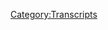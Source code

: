 {{DEFAULTSORT:
    #_TRANSCRIPT_0647:February 8, 2022
}}{{Transcript
    | title         = [[647: February 8, 2022]]
    | caption       = [https://knowledgefight.libsyn.com/647-february-8-2022 Listen to this episode on Libsyn]
    | episodeNumber = [[647: February 8, 2022|647]]
    | length        = 01:33:23
}}

{{MessageBox
    | header     = Warning: Bot Generated Content
    | text       = This transcript was automatically generated by transcription software and likely contains many mistakes and misattributions. Please check the audio for definitive quotes, attribution, and context.
    | image      = N3yvass4myg91.webp
    | imagewidth = 50px
    | id         = warning
}}

{{TranscriptBlock
    | name      = Unknown Speaker
    | timestamp = 00:00:00.000
    | text      = N-N-N-N-N-N-Knowledge Fight
}}

{{TranscriptBlock
    | name      = Unknown Speaker
    | timestamp = 00:00:12.960
    | text      = Dan and Jordan, I am sweating.
}}

{{TranscriptBlock
    | name      = Unknown Speaker
    | timestamp = 00:00:19.600
    | text      = Knowledgefight.com, it's time to pray.
}}

{{TranscriptBlock
    | name      = Unknown Speaker
    | timestamp = 00:00:21.480
    | text      = I have great respect for Knowledgefight.
}}

{{TranscriptBlock
    | name      = Unknown Speaker
    | timestamp = 00:00:23.920
    | text      = Knowledgefight.
}}

{{TranscriptBlock
    | name      = Unknown Speaker
    | timestamp = 00:00:24.920
    | text      = I'm sick of them posing as if they're the good guys, saying we are the bad guys.
}}

{{TranscriptBlock
    | name      = Unknown Speaker
    | timestamp = 00:00:29.359
    | text      = Knowledgefight.
}}

{{TranscriptBlock
    | name      = Unknown Speaker
    | timestamp = 00:00:30.359
    | text      = Dan and Jordan.
}}

{{TranscriptBlock
    | name      = Unknown Speaker
    | timestamp = 00:00:31.359
    | text      = Knowledgefight.
}}

{{TranscriptBlock
    | name      = Unknown Speaker
    | timestamp = 00:00:32.359
    | text      = I need money.
}}

{{TranscriptBlock
    | name      = Unknown Speaker
    | timestamp = 00:00:33.359
    | text      = Andy and Kansas.
}}

{{TranscriptBlock
    | name      = Unknown Speaker
    | timestamp = 00:00:34.359
    | text      = Andy and Kansas.
}}

{{TranscriptBlock
    | name      = Unknown Speaker
    | timestamp = 00:00:35.359
    | text      = Stop it.
}}

{{TranscriptBlock
    | name      = Unknown Speaker
    | timestamp = 00:00:36.359
    | text      = Andy and Kansas.
}}

{{TranscriptBlock
    | name      = Unknown Speaker
    | timestamp = 00:00:37.359
    | text      = Andy and Kansas.
}}

{{TranscriptBlock
    | name      = Unknown Speaker
    | timestamp = 00:00:38.359
    | text      = It's time to pray.
}}

{{TranscriptBlock
    | name      = Unknown Speaker
    | timestamp = 00:00:39.359
    | text      = Andy and Kansas, you're on the air.
}}

{{TranscriptBlock
    | name      = Unknown Speaker
    | timestamp = 00:00:40.359
    | text      = Thanks for holding.
}}

{{TranscriptBlock
    | name      = Unknown Speaker
    | timestamp = 00:00:41.359
    | text      = Hello, Alex.
}}

{{TranscriptBlock
    | name      = Unknown Speaker
    | timestamp = 00:00:42.359
    | text      = I'm a victim caller.
}}

{{TranscriptBlock
    | name      = Unknown Speaker
    | timestamp = 00:00:43.359
    | text      = I'm a huge fan.
}}

{{TranscriptBlock
    | name      = Unknown Speaker
    | timestamp = 00:00:44.359
    | text      = I love your room.
}}

{{TranscriptBlock
    | name      = Unknown Speaker
    | timestamp = 00:00:45.359
    | text      = Knowledgefight.
}}

{{TranscriptBlock
    | name      = Unknown Speaker
    | timestamp = 00:00:46.359
    | text      = N-N-N-N-Knowledgefight.com.
}}

{{TranscriptBlock
    | name      = Unknown Speaker
    | timestamp = 00:00:47.359
    | text      = I love you.
}}

{{TranscriptBlock
    | name      = Unknown Speaker
    | timestamp = 00:00:48.359
    | text      = Hey everybody, welcome back to Knowledgefight.
}}

{{TranscriptBlock
    | name      = Unknown Speaker
    | timestamp = 00:01:00.479
    | text      = I'm Dan.
}}

{{TranscriptBlock
    | name      = Unknown Speaker
    | timestamp = 00:01:01.479
    | text      = I'm Jordan.
}}

{{TranscriptBlock
    | name      = Unknown Speaker
    | timestamp = 00:01:02.479
    | text      = We're a couple dudes.
}}

{{TranscriptBlock
    | name      = Unknown Speaker
    | timestamp = 00:01:03.479
    | text      = I'd like to sit around, worship at the altar of Selene, and talk a little bit about Alex
}}

{{TranscriptBlock
    | name      = Unknown Speaker
    | timestamp = 00:01:06.280
    | text      = Jones.
}}

{{TranscriptBlock
    | name      = Unknown Speaker
    | timestamp = 00:01:07.280
    | text      = Oh, indeed we are, Dan.
}}

{{TranscriptBlock
    | name      = Unknown Speaker
    | timestamp = 00:01:08.280
    | text      = The king of the road.
}}

{{TranscriptBlock
    | name      = Unknown Speaker
    | timestamp = 00:01:09.280
    | text      = King of the road?
}}

{{TranscriptBlock
    | name      = Unknown Speaker
    | timestamp = 00:01:10.280
    | text      = No.
}}

{{TranscriptBlock
    | name      = Unknown Speaker
    | timestamp = 00:01:11.280
    | text      = I mean, you know, praise.
}}

{{TranscriptBlock
    | name      = Unknown Speaker
    | timestamp = 00:01:12.280
    | text      = Sure.
}}

{{TranscriptBlock
    | name      = Unknown Speaker
    | timestamp = 00:01:13.280
    | text      = How you doing?
}}

{{TranscriptBlock
    | name      = Unknown Speaker
    | timestamp = 00:01:14.280
    | text      = I'm all right.
}}

{{TranscriptBlock
    | name      = Unknown Speaker
    | timestamp = 00:01:15.280
    | text      = Better than you.
}}

{{TranscriptBlock
    | name      = Unknown Speaker
    | timestamp = 00:01:16.280
    | text      = I have a question for you.
}}

{{TranscriptBlock
    | name      = Unknown Speaker
    | timestamp = 00:01:17.280
    | text      = Yeah.
}}

{{TranscriptBlock
    | name      = Unknown Speaker
    | timestamp = 00:01:18.280
    | text      = Yeah.
}}

{{TranscriptBlock
    | name      = Unknown Speaker
    | timestamp = 00:01:19.280
    | text      = Yeah.
}}

{{TranscriptBlock
    | name      = Unknown Speaker
    | timestamp = 00:01:20.280
    | text      = What's your bright spot today, buddy?
}}

{{TranscriptBlock
    | name      = Unknown Speaker
    | timestamp = 00:01:21.280
    | text      = Why don't you go first?
}}

{{TranscriptBlock
    | name      = Unknown Speaker
    | timestamp = 00:01:22.280
    | text      = You need it.
}}

{{TranscriptBlock
    | name      = Unknown Speaker
    | timestamp = 00:01:23.280
    | text      = Yeah.
}}

{{TranscriptBlock
    | name      = Unknown Speaker
    | timestamp = 00:01:24.280
    | text      = Well, my bright spot is last night I went to CYSK, Comedians You Should Know, of which
}}

{{TranscriptBlock
    | name      = Unknown Speaker
    | timestamp = 00:01:30.239
    | text      = you are an alumnus.
}}

{{TranscriptBlock
    | name      = Unknown Speaker
    | timestamp = 00:01:32.239
    | text      = Sure.
}}

{{TranscriptBlock
    | name      = Unknown Speaker
    | timestamp = 00:01:33.239
    | text      = Emeritus.
}}

{{TranscriptBlock
    | name      = Unknown Speaker
    | timestamp = 00:01:34.239
    | text      = You have been known.
}}

{{TranscriptBlock
    | name      = Unknown Speaker
    | timestamp = 00:01:35.239
    | text      = Comedian emeritus.
}}

{{TranscriptBlock
    | name      = Unknown Speaker
    | timestamp = 00:01:36.239
    | text      = Yes, yes, absolutely.
}}

{{TranscriptBlock
    | name      = Unknown Speaker
    | timestamp = 00:01:37.239
    | text      = I hosted it a couple times.
}}

{{TranscriptBlock
    | name      = Unknown Speaker
    | timestamp = 00:01:39.480
    | text      = Our friend Marty DeRosa once famously said that I quote, redefined what it means to debut
}}

{{TranscriptBlock
    | name      = Unknown Speaker
    | timestamp = 00:01:45.359
    | text      = at CYSK.
}}

{{TranscriptBlock
    | name      = Unknown Speaker
    | timestamp = 00:01:46.359
    | text      = That's right.
}}

{{TranscriptBlock
    | name      = Unknown Speaker
    | timestamp = 00:01:47.359
    | text      = It's very generous.
}}

{{TranscriptBlock
    | name      = Unknown Speaker
    | timestamp = 00:01:48.359
    | text      = Very complimentary.
}}

{{TranscriptBlock
    | name      = Unknown Speaker
    | timestamp = 00:01:49.359
    | text      = Redefined it.
}}

{{TranscriptBlock
    | name      = Unknown Speaker
    | timestamp = 00:01:50.359
    | text      = I think that was just because I ran the light accidentally by like three minutes.
}}

{{TranscriptBlock
    | name      = Unknown Speaker
    | timestamp = 00:01:56.519
    | text      = Oh, that's not a good idea.
}}

{{TranscriptBlock
    | name      = Unknown Speaker
    | timestamp = 00:01:57.920
    | text      = I didn't see it.
}}

{{TranscriptBlock
    | name      = Unknown Speaker
    | timestamp = 00:01:58.920
    | text      = Ah, that'll happen.
}}

{{TranscriptBlock
    | name      = Unknown Speaker
    | timestamp = 00:01:59.920
    | text      = Yeah.
}}

{{TranscriptBlock
    | name      = Unknown Speaker
    | timestamp = 00:02:00.920
    | text      = Yeah.
}}

{{TranscriptBlock
    | name      = Unknown Speaker
    | timestamp = 00:02:01.920
    | text      = No, I went there.
}}

{{TranscriptBlock
    | name      = Unknown Speaker
    | timestamp = 00:02:02.920
    | text      = It was a great show.
}}

{{TranscriptBlock
    | name      = Unknown Speaker
    | timestamp = 00:02:03.920
    | text      = I got to see Marty DeRosa, the aforementioned.
}}

{{TranscriptBlock
    | name      = Unknown Speaker
    | timestamp = 00:02:05.840
    | text      = He hadn't done standup in a long time.
}}

{{TranscriptBlock
    | name      = Unknown Speaker
    | timestamp = 00:02:08.599
    | text      = First time up in forever and I can't believe how hard he crushed it.
}}

{{TranscriptBlock
    | name      = Unknown Speaker
    | timestamp = 00:02:11.840
    | text      = He's great.
}}

{{TranscriptBlock
    | name      = Unknown Speaker
    | timestamp = 00:02:12.840
    | text      = It was ridiculous how good he is.
}}

{{TranscriptBlock
    | name      = Unknown Speaker
    | timestamp = 00:02:13.840
    | text      = Very funny dude.
}}

{{TranscriptBlock
    | name      = Unknown Speaker
    | timestamp = 00:02:14.840
    | text      = And then Kristen Toomey.
}}

{{TranscriptBlock
    | name      = Unknown Speaker
    | timestamp = 00:02:15.840
    | text      = Very funny as well.
}}

{{TranscriptBlock
    | name      = Unknown Speaker
    | timestamp = 00:02:16.840
    | text      = I've known her since I started comedy 12 years ago.
}}

{{TranscriptBlock
    | name      = Unknown Speaker
    | timestamp = 00:02:20.319
    | text      = Amazing.
}}

{{TranscriptBlock
    | name      = Unknown Speaker
    | timestamp = 00:02:21.319
    | text      = I love her.
}}

{{TranscriptBlock
    | name      = Unknown Speaker
    | timestamp = 00:02:22.319
    | text      = She was awesome.
}}

{{TranscriptBlock
    | name      = Unknown Speaker
    | timestamp = 00:02:23.319
    | text      = Yeah.
}}

{{TranscriptBlock
    | name      = Unknown Speaker
    | timestamp = 00:02:24.319
    | text      = And it's just, it was great to see him.
}}

{{TranscriptBlock
    | name      = Unknown Speaker
    | timestamp = 00:02:25.840
    | text      = Fun.
}}

{{TranscriptBlock
    | name      = Unknown Speaker
    | timestamp = 00:02:26.840
    | text      = Yeah.
}}

{{TranscriptBlock
    | name      = Unknown Speaker
    | timestamp = 00:02:27.840
    | text      = And my car got towed.
}}

{{TranscriptBlock
    | name      = Unknown Speaker
    | timestamp = 00:02:28.840
    | text      = Right.
}}

{{TranscriptBlock
    | name      = Unknown Speaker
    | timestamp = 00:02:29.840
    | text      = And I walked around downtown Chicago until about 1am when I finally just got on the train
}}

{{TranscriptBlock
    | name      = Unknown Speaker
    | timestamp = 00:02:35.599
    | text      = and went home.
}}

{{TranscriptBlock
    | name      = Unknown Speaker
    | timestamp = 00:02:36.599
    | text      = Yeah.
}}

{{TranscriptBlock
    | name      = Unknown Speaker
    | timestamp = 00:02:37.599
    | text      = That's fun too when there's no resolution.
}}

{{TranscriptBlock
    | name      = Unknown Speaker
    | timestamp = 00:02:39.000
    | text      = Nope.
}}

{{TranscriptBlock
    | name      = Unknown Speaker
    | timestamp = 00:02:40.000
    | text      = It's super awesome when your car gets towed, you stumble around trying to get it out of
}}

{{TranscriptBlock
    | name      = Unknown Speaker
    | timestamp = 00:02:43.800
    | text      = lock up.
}}

{{TranscriptBlock
    | name      = Unknown Speaker
    | timestamp = 00:02:44.800
    | text      = Trying to find it.
}}

{{TranscriptBlock
    | name      = Unknown Speaker
    | timestamp = 00:02:45.800
    | text      = And then I was like, I'm not going to do this tonight.
}}

{{TranscriptBlock
    | name      = Unknown Speaker
    | timestamp = 00:02:48.360
    | text      = It's not going to happen.
}}

{{TranscriptBlock
    | name      = Unknown Speaker
    | timestamp = 00:02:49.680
    | text      = That does suck.
}}

{{TranscriptBlock
    | name      = Unknown Speaker
    | timestamp = 00:02:50.979
    | text      = I know that it's not good as an experience to have your car towed anywhere.
}}

{{TranscriptBlock
    | name      = Unknown Speaker
    | timestamp = 00:02:56.120
    | text      = Right.
}}

{{TranscriptBlock
    | name      = Unknown Speaker
    | timestamp = 00:02:57.120
    | text      = But I think in Chicago it's a particularly miserable experience.
}}

{{TranscriptBlock
    | name      = Unknown Speaker
    | timestamp = 00:02:59.520
    | text      = Oh yeah.
}}

{{TranscriptBlock
    | name      = Unknown Speaker
    | timestamp = 00:03:00.520
    | text      = No.
}}

{{TranscriptBlock
    | name      = Unknown Speaker
    | timestamp = 00:03:01.520
    | text      = No, it's the worst.
}}

{{TranscriptBlock
    | name      = Unknown Speaker
    | timestamp = 00:03:02.520
    | text      = Yeah.
}}

{{TranscriptBlock
    | name      = Unknown Speaker
    | timestamp = 00:03:03.520
    | text      = Thankfully I've never had a car while I've lived here so I've never had to suffer this
}}

{{TranscriptBlock
    | name      = Unknown Speaker
    | timestamp = 00:03:06.139
    | text      = but I've been around a number of people who have, that fate has befallen them and yeah,
}}

{{TranscriptBlock
    | name      = Unknown Speaker
    | timestamp = 00:03:11.759
    | text      = it's bad news.
}}

{{TranscriptBlock
    | name      = Unknown Speaker
    | timestamp = 00:03:12.759
    | text      = The first time I lived in Chicago when I was 19 I had my car towed and again, it was about
}}

{{TranscriptBlock
    | name      = Unknown Speaker
    | timestamp = 00:03:19.319
    | text      = 1am.
}}

{{TranscriptBlock
    | name      = Unknown Speaker
    | timestamp = 00:03:20.319
    | text      = Yeah.
}}

{{TranscriptBlock
    | name      = Unknown Speaker
    | timestamp = 00:03:21.319
    | text      = My cousin had already gone to sleep.
}}

{{TranscriptBlock
    | name      = Unknown Speaker
    | timestamp = 00:03:23.120
    | text      = I had walked about two miles to his place and he had already gone to sleep so I had
}}

{{TranscriptBlock
    | name      = Unknown Speaker
    | timestamp = 00:03:28.120
    | text      = to walk another three and a half miles back to my place.
}}

{{TranscriptBlock
    | name      = Unknown Speaker
    | timestamp = 00:03:30.680
    | text      = Ooh.
}}

{{TranscriptBlock
    | name      = Unknown Speaker
    | timestamp = 00:03:31.680
    | text      = Yeah.
}}

{{TranscriptBlock
    | name      = Unknown Speaker
    | timestamp = 00:03:32.680
    | text      = It was not great.
}}

{{TranscriptBlock
    | name      = Unknown Speaker
    | timestamp = 00:03:33.680
    | text      = It was a bad night.
}}

{{TranscriptBlock
    | name      = Unknown Speaker
    | timestamp = 00:03:34.680
    | text      = It was a bad night.
}}

{{TranscriptBlock
    | name      = Unknown Speaker
    | timestamp = 00:03:35.680
    | text      = Sounds pretty bad.
}}

{{TranscriptBlock
    | name      = Unknown Speaker
    | timestamp = 00:03:36.680
    | text      = Don't get your car towed in Chicago.
}}

{{TranscriptBlock
    | name      = Unknown Speaker
    | timestamp = 00:03:37.680
    | text      = Anyways, what's your bright spot?
}}

{{TranscriptBlock
    | name      = Unknown Speaker
    | timestamp = 00:03:38.680
    | text      = I feel like my actual bright spot is stuff I can't really get into yet.
}}

{{TranscriptBlock
    | name      = Unknown Speaker
    | timestamp = 00:03:43.360
    | text      = Right.
}}

{{TranscriptBlock
    | name      = Unknown Speaker
    | timestamp = 00:03:44.360
    | text      = Sort of side project-y kind of stuff.
}}

{{TranscriptBlock
    | name      = Unknown Speaker
    | timestamp = 00:03:45.360
    | text      = Okay.
}}

{{TranscriptBlock
    | name      = Unknown Speaker
    | timestamp = 00:03:46.360
    | text      = That may be coming down the road but I feel like that's teasing and kind of not appropriate
}}

{{TranscriptBlock
    | name      = Unknown Speaker
    | timestamp = 00:03:49.860
    | text      = so that's what my bright spot is.
}}

{{TranscriptBlock
    | name      = Unknown Speaker
    | timestamp = 00:03:51.319
    | text      = My car didn't get towed.
}}

{{TranscriptBlock
    | name      = Unknown Speaker
    | timestamp = 00:03:56.800
    | text      = I guess your bright spot is rubbing it in.
}}

{{TranscriptBlock
    | name      = Unknown Speaker
    | timestamp = 00:03:58.680
    | text      = Just having a little fun.
}}

{{TranscriptBlock
    | name      = Unknown Speaker
    | timestamp = 00:04:01.960
    | text      = Put a little, rub a little dirt on it, crybaby.
}}

{{TranscriptBlock
    | name      = Unknown Speaker
    | timestamp = 00:04:06.719
    | text      = So Jordan, today we had an interesting episode to go over.
}}

{{TranscriptBlock
    | name      = Unknown Speaker
    | timestamp = 00:04:08.960
    | text      = We're going to be talking about February 8th, 2022.
}}

{{TranscriptBlock
    | name      = Unknown Speaker
    | timestamp = 00:04:11.360
    | text      = Oh, that'll be fun.
}}

{{TranscriptBlock
    | name      = Unknown Speaker
    | timestamp = 00:04:13.939
    | text      = This episode is pretty extreme on Alex's part.
}}

{{TranscriptBlock
    | name      = Unknown Speaker
    | timestamp = 00:04:16.360
    | text      = He's very scared about some stuff and then it really blows up in his face.
}}

{{TranscriptBlock
    | name      = Unknown Speaker
    | timestamp = 00:04:19.959
    | text      = Uh oh.
}}

{{TranscriptBlock
    | name      = Unknown Speaker
    | timestamp = 00:04:20.959
    | text      = So there's a fun arc to this and I'm excited to get into it but first, let's take a little
}}

{{TranscriptBlock
    | name      = Unknown Speaker
    | timestamp = 00:04:25.500
    | text      = moment to say hello to some new wonks.
}}

{{TranscriptBlock
    | name      = Unknown Speaker
    | timestamp = 00:04:26.920
    | text      = Oh, that's a great idea.
}}

{{TranscriptBlock
    | name      = Unknown Speaker
    | timestamp = 00:04:28.199
    | text      = So first, Tallest Purple, thank you so much.
}}

{{TranscriptBlock
    | name      = Unknown Speaker
    | timestamp = 00:04:30.279
    | text      = You are now a policy wonk.
}}

{{TranscriptBlock
    | name      = Unknown Speaker
    | timestamp = 00:04:31.560
    | text      = I'm a policy wonk.
}}

{{TranscriptBlock
    | name      = Unknown Speaker
    | timestamp = 00:04:32.560
    | text      = Thank you very much.
}}

{{TranscriptBlock
    | name      = Unknown Speaker
    | timestamp = 00:04:33.560
    | text      = Thank you.
}}

{{TranscriptBlock
    | name      = Unknown Speaker
    | timestamp = 00:04:34.560
    | text      = Next, Use Code Knowledge Fight for 50% off at MyPillow.com.
}}

{{TranscriptBlock
    | name      = Unknown Speaker
    | timestamp = 00:04:38.000
    | text      = Thank you so much.
}}

{{TranscriptBlock
    | name      = Unknown Speaker
    | timestamp = 00:04:39.000
    | text      = You are now a policy wonk.
}}

{{TranscriptBlock
    | name      = Unknown Speaker
    | timestamp = 00:04:40.439
    | text      = I'm a policy wonk.
}}

{{TranscriptBlock
    | name      = Unknown Speaker
    | timestamp = 00:04:41.439
    | text      = Thank you very much.
}}

{{TranscriptBlock
    | name      = Unknown Speaker
    | timestamp = 00:04:42.439
    | text      = If Mike Lindell really did want to fuck with us, that would be a good way for him to do
}}

{{TranscriptBlock
    | name      = Unknown Speaker
    | timestamp = 00:04:46.000
    | text      = it.
}}

{{TranscriptBlock
    | name      = Unknown Speaker
    | timestamp = 00:04:47.000
    | text      = That would be amazing.
}}

{{TranscriptBlock
    | name      = Unknown Speaker
    | timestamp = 00:04:48.000
    | text      = That would be amazing.
}}

{{TranscriptBlock
    | name      = Unknown Speaker
    | timestamp = 00:04:49.000
    | text      = It seems like there's actually...
}}

{{TranscriptBlock
    | name      = Unknown Speaker
    | timestamp = 00:04:50.000
    | text      = Yeah, yeah, yeah.
}}

{{TranscriptBlock
    | name      = Unknown Speaker
    | timestamp = 00:04:51.000
    | text      = It's not even...
}}

{{TranscriptBlock
    | name      = Unknown Speaker
    | timestamp = 00:04:52.000
    | text      = Oof.
}}

{{TranscriptBlock
    | name      = Unknown Speaker
    | timestamp = 00:04:53.000
    | text      = We don't own two words.
}}

{{TranscriptBlock
    | name      = Unknown Speaker
    | timestamp = 00:04:54.000
    | text      = Next, the Books That Burn Podcast, currently reading River of Teeth by Sarah Gailey.
}}

{{TranscriptBlock
    | name      = Unknown Speaker
    | timestamp = 00:04:57.680
    | text      = Thank you so much.
}}

{{TranscriptBlock
    | name      = Unknown Speaker
    | timestamp = 00:04:58.680
    | text      = You are now a policy wonk.
}}

{{TranscriptBlock
    | name      = Unknown Speaker
    | timestamp = 00:04:59.680
    | text      = I'm a policy wonk.
}}

{{TranscriptBlock
    | name      = Unknown Speaker
    | timestamp = 00:05:00.759
    | text      = Thank you very much.
}}

{{TranscriptBlock
    | name      = Unknown Speaker
    | timestamp = 00:05:01.759
    | text      = I had to do that now because otherwise it wouldn't be currently reading.
}}

{{TranscriptBlock
    | name      = Unknown Speaker
    | timestamp = 00:05:05.680
    | text      = Right.
}}

{{TranscriptBlock
    | name      = Unknown Speaker
    | timestamp = 00:05:06.680
    | text      = That's true.
}}

{{TranscriptBlock
    | name      = Unknown Speaker
    | timestamp = 00:05:07.680
    | text      = That's true.
}}

{{TranscriptBlock
    | name      = Unknown Speaker
    | timestamp = 00:05:08.680
    | text      = So also we got two technocrats in the mix, Jordan.
}}

{{TranscriptBlock
    | name      = Unknown Speaker
    | timestamp = 00:05:09.680
    | text      = Ooh.
}}

{{TranscriptBlock
    | name      = Unknown Speaker
    | timestamp = 00:05:10.680
    | text      = So first, Salisteen, thank you so much.
}}

{{TranscriptBlock
    | name      = Unknown Speaker
    | timestamp = 00:05:11.680
    | text      = You are now a technocrat.
}}

{{TranscriptBlock
    | name      = Unknown Speaker
    | timestamp = 00:05:13.000
    | text      = And I Never Realized How Orange Alex Is.
}}

{{TranscriptBlock
    | name      = Unknown Speaker
    | timestamp = 00:05:15.439
    | text      = Thank you so much.
}}

{{TranscriptBlock
    | name      = Unknown Speaker
    | timestamp = 00:05:16.439
    | text      = You are now a technocrat.
}}

{{TranscriptBlock
    | name      = Unknown Speaker
    | timestamp = 00:05:17.439
    | text      = I'm a policy wonk.
}}

{{TranscriptBlock
    | name      = Unknown Speaker
    | timestamp = 00:05:18.480
    | text      = I have risen above my enemies.
}}

{{TranscriptBlock
    | name      = Unknown Speaker
    | timestamp = 00:05:21.800
    | text      = I might quit tomorrow, actually.
}}

{{TranscriptBlock
    | name      = Unknown Speaker
    | timestamp = 00:05:23.079
    | text      = I'm just going to take a little break, you know.
}}

{{TranscriptBlock
    | name      = Unknown Speaker
    | timestamp = 00:05:25.959
    | text      = A little breaky for me, and then we're going to come back and I'm going to start the show
}}

{{TranscriptBlock
    | name      = Unknown Speaker
    | timestamp = 00:05:34.519
    | text      = over.
}}

{{TranscriptBlock
    | name      = Unknown Speaker
    | timestamp = 00:05:35.519
    | text      = But I'm the devil.
}}

{{TranscriptBlock
    | name      = Unknown Speaker
    | timestamp = 00:05:36.519
    | text      = I've got to be taken over here.
}}

{{TranscriptBlock
    | name      = Unknown Speaker
    | timestamp = 00:05:37.519
    | text      = I've been in all this...
}}

{{TranscriptBlock
    | name      = Unknown Speaker
    | timestamp = 00:05:39.519
    | text      = Fuck you.
}}

{{TranscriptBlock
    | name      = Unknown Speaker
    | timestamp = 00:05:40.839
    | text      = Fuck you.
}}

{{TranscriptBlock
    | name      = Unknown Speaker
    | timestamp = 00:05:41.839
    | text      = I got plenty of words for you, but at the end of the day, fuck you and your New World
}}

{{TranscriptBlock
    | name      = Unknown Speaker
    | timestamp = 00:05:45.519
    | text      = Order and fuck the horse you rode in on and all your shit.
}}

{{TranscriptBlock
    | name      = Unknown Speaker
    | timestamp = 00:05:50.160
    | text      = Maybe today should be my last broadcast.
}}

{{TranscriptBlock
    | name      = Unknown Speaker
    | timestamp = 00:05:52.319
    | text      = Maybe I'll just be gone a month, maybe five years.
}}

{{TranscriptBlock
    | name      = Unknown Speaker
    | timestamp = 00:05:55.680
    | text      = Maybe I'll walk out of here tomorrow and you never see me again.
}}

{{TranscriptBlock
    | name      = Unknown Speaker
    | timestamp = 00:05:59.720
    | text      = That's really what I want to do.
}}

{{TranscriptBlock
    | name      = Unknown Speaker
    | timestamp = 00:06:01.800
    | text      = I never want to come back here again.
}}

{{TranscriptBlock
    | name      = Unknown Speaker
    | timestamp = 00:06:03.360
    | text      = I apologize to the crew and the listeners yesterday that I was legitimately having breakdowns
}}

{{TranscriptBlock
    | name      = Unknown Speaker
    | timestamp = 00:06:09.160
    | text      = on air.
}}

{{TranscriptBlock
    | name      = Unknown Speaker
    | timestamp = 00:06:10.160
    | text      = I'll be better tomorrow.
}}

{{TranscriptBlock
    | name      = Unknown Speaker
    | timestamp = 00:06:12.399
    | text      = He may be better.
}}

{{TranscriptBlock
    | name      = Unknown Speaker
    | timestamp = 00:06:13.399
    | text      = He may not be.
}}

{{TranscriptBlock
    | name      = Unknown Speaker
    | timestamp = 00:06:15.879
    | text      = I appreciate one thing about that drop more than any other, which is Dan, you have broken
}}

{{TranscriptBlock
    | name      = Unknown Speaker
    | timestamp = 00:06:21.600
    | text      = both mine and every other policy wonks brain because I cannot get away from take a little
}}

{{TranscriptBlock
    | name      = Unknown Speaker
    | timestamp = 00:06:28.480
    | text      = break.
}}

{{TranscriptBlock
    | name      = Unknown Speaker
    | timestamp = 00:06:29.480
    | text      = Take a little break.
}}

{{TranscriptBlock
    | name      = Unknown Speaker
    | timestamp = 00:06:30.480
    | text      = Everyone is doing it.
}}

{{TranscriptBlock
    | name      = Unknown Speaker
    | timestamp = 00:06:31.480
    | text      = A little break.
}}

{{TranscriptBlock
    | name      = Unknown Speaker
    | timestamp = 00:06:32.480
    | text      = You can't not do it.
}}

{{TranscriptBlock
    | name      = Unknown Speaker
    | timestamp = 00:06:33.480
    | text      = Every time you want to take a break, all of a sudden you're like, Oh, take a little breaky.
}}

{{TranscriptBlock
    | name      = Unknown Speaker
    | timestamp = 00:06:36.480
    | text      = Sure.
}}

{{TranscriptBlock
    | name      = Unknown Speaker
    | timestamp = 00:06:37.480
    | text      = And anytime you need anything, you yell mama to you.
}}

{{TranscriptBlock
    | name      = Unknown Speaker
    | timestamp = 00:06:39.800
    | text      = I know it's too bad.
}}

{{TranscriptBlock
    | name      = Unknown Speaker
    | timestamp = 00:06:41.759
    | text      = It's brutal.
}}

{{TranscriptBlock
    | name      = Unknown Speaker
    | timestamp = 00:06:42.800
    | text      = Your drops have broken the brains of many, many a wonk.
}}

{{TranscriptBlock
    | name      = Unknown Speaker
    | timestamp = 00:06:46.720
    | text      = I'm just doing my part.
}}

{{TranscriptBlock
    | name      = Unknown Speaker
    | timestamp = 00:06:48.399
    | text      = I appreciate it.
}}

{{TranscriptBlock
    | name      = Unknown Speaker
    | timestamp = 00:06:49.680
    | text      = So Alex has a overarching narrative on this show, and it essentially has to do with the
}}

{{TranscriptBlock
    | name      = Unknown Speaker
    | timestamp = 00:06:54.879
    | text      = situation with Russia and Ukraine.
}}

{{TranscriptBlock
    | name      = Unknown Speaker
    | timestamp = 00:06:57.759
    | text      = And this is before Alex's actual show bumper starts.
}}

{{TranscriptBlock
    | name      = Unknown Speaker
    | timestamp = 00:07:03.000
    | text      = He's just muttering over.
}}

{{TranscriptBlock
    | name      = Unknown Speaker
    | timestamp = 00:07:06.560
    | text      = So here's how he begins.
}}

{{TranscriptBlock
    | name      = Unknown Speaker
    | timestamp = 00:07:08.519
    | text      = Ladies and gentlemen, this is a maximum red alert.
}}

{{TranscriptBlock
    | name      = Unknown Speaker
    | timestamp = 00:07:11.480
    | text      = Vladimir Putin is officially threatened worldwide thermal nuclear war.
}}

{{TranscriptBlock
    | name      = Unknown Speaker
    | timestamp = 00:07:15.920
    | text      = If NATO continues their invasion, red alert, maximum alert, tune in now, spread the word.
}}

{{TranscriptBlock
    | name      = Unknown Speaker
    | timestamp = 00:07:21.680
    | text      = Info Wars, the most band network in the world.
}}

{{TranscriptBlock
    | name      = Unknown Speaker
    | timestamp = 00:07:25.800
    | text      = So that's the sting.
}}

{{TranscriptBlock
    | name      = Unknown Speaker
    | timestamp = 00:07:27.120
    | text      = And then it goes into his bumper and he starts the show.
}}

{{TranscriptBlock
    | name      = Unknown Speaker
    | timestamp = 00:07:29.639
    | text      = So that's how you know this is serious.
}}

{{TranscriptBlock
    | name      = Unknown Speaker
    | timestamp = 00:07:32.079
    | text      = Ladies and gentlemen, a total thermonuclear war begins now.
}}

{{TranscriptBlock
    | name      = Unknown Speaker
    | timestamp = 00:07:36.639
    | text      = Info Wars.
}}

{{TranscriptBlock
    | name      = Unknown Speaker
    | timestamp = 00:07:37.879
    | text      = So yeah, there were some comments that Putin made after his press conference, or I guess
}}

{{TranscriptBlock
    | name      = Unknown Speaker
    | timestamp = 00:07:42.959
    | text      = it was in the press conference after his meeting with Emmanuel Macron recently.
}}

{{TranscriptBlock
    | name      = Unknown Speaker
    | timestamp = 00:07:49.000
    | text      = And there's some talk of moving some missiles and what have you.
}}

{{TranscriptBlock
    | name      = Unknown Speaker
    | timestamp = 00:07:52.120
    | text      = This may be interpreted as a direct threat of nuclear war and escalation, but either
}}

{{TranscriptBlock
    | name      = Unknown Speaker
    | timestamp = 00:07:56.959
    | text      = way it's not great, but I think Alex might be a little bit buck wild on this.
}}

{{TranscriptBlock
    | name      = Unknown Speaker
    | timestamp = 00:08:02.959
    | text      = It's important to understand any kind of threat that Russia may be making vis-a-vis discussing
}}

{{TranscriptBlock
    | name      = Unknown Speaker
    | timestamp = 00:08:08.959
    | text      = their nuclear capabilities in the context of political history, because Putin and his
}}

{{TranscriptBlock
    | name      = Unknown Speaker
    | timestamp = 00:08:13.959
    | text      = administration do this a lot.
}}

{{TranscriptBlock
    | name      = Unknown Speaker
    | timestamp = 00:08:15.600
    | text      = No, I've never heard of them doing this before.
}}

{{TranscriptBlock
    | name      = Unknown Speaker
    | timestamp = 00:08:17.920
    | text      = In 2014, Foreign Minister Sergei Lavrov threatened nuclear action against Ukraine if they tried
}}

{{TranscriptBlock
    | name      = Unknown Speaker
    | timestamp = 00:08:23.600
    | text      = to take back Crimea.
}}

{{TranscriptBlock
    | name      = Unknown Speaker
    | timestamp = 00:08:24.839
    | text      = In 2007, they warned Poland and the Czech Republic that they could still nuke them,
}}

{{TranscriptBlock
    | name      = Unknown Speaker
    | timestamp = 00:08:29.720
    | text      = even with Western anti-missile defenses, attempting to dissuade the countries from letting the
}}

{{TranscriptBlock
    | name      = Unknown Speaker
    | timestamp = 00:08:34.320
    | text      = US put these defense systems in their country to begin with.
}}

{{TranscriptBlock
    | name      = Unknown Speaker
    | timestamp = 00:08:37.639
    | text      = Right.
}}

{{TranscriptBlock
    | name      = Unknown Speaker
    | timestamp = 00:08:38.639
    | text      = That's a lot, and there's a pretty simple explanation.
}}

{{TranscriptBlock
    | name      = Unknown Speaker
    | timestamp = 00:08:41.320
    | text      = It's one of the very few pieces of leverage that Putin and Russia actually have at their
}}

{{TranscriptBlock
    | name      = Unknown Speaker
    | timestamp = 00:08:45.440
    | text      = disposal to use.
}}

{{TranscriptBlock
    | name      = Unknown Speaker
    | timestamp = 00:08:47.179
    | text      = And because of that, it's become a state policy to use threats of nuclear war in order to
}}

{{TranscriptBlock
    | name      = Unknown Speaker
    | timestamp = 00:08:51.279
    | text      = de-escalate situations that couldn't be de-escalated otherwise.
}}

{{TranscriptBlock
    | name      = Unknown Speaker
    | timestamp = 00:08:56.600
    | text      = So Putin came into power in 2000, and shortly after that, that April, he put in place a
}}

{{TranscriptBlock
    | name      = Unknown Speaker
    | timestamp = 00:09:02.000
    | text      = new military doctrine, which replaced many key parts of the previous doctrine that had
}}

{{TranscriptBlock
    | name      = Unknown Speaker
    | timestamp = 00:09:07.200
    | text      = been put in in 1993.
}}

{{TranscriptBlock
    | name      = Unknown Speaker
    | timestamp = 00:09:10.080
    | text      = One of the main pieces that's relevant to us now is that in the original version, nuclear
}}

{{TranscriptBlock
    | name      = Unknown Speaker
    | timestamp = 00:09:14.519
    | text      = arms could only be used, quote, in cases of a threat to the existence of the Russian Federation.
}}

{{TranscriptBlock
    | name      = Unknown Speaker
    | timestamp = 00:09:21.379
    | text      = The new version expanded this to allow for their use, quote, in response to large-scale
}}

{{TranscriptBlock
    | name      = Unknown Speaker
    | timestamp = 00:09:25.399
    | text      = aggression utilizing conventional weapons in situations critical to the national security
}}

{{TranscriptBlock
    | name      = Unknown Speaker
    | timestamp = 00:09:30.440
    | text      = of the Russian Federation.
}}

{{TranscriptBlock
    | name      = Unknown Speaker
    | timestamp = 00:09:32.200
    | text      = They opened it up a little bit.
}}

{{TranscriptBlock
    | name      = Unknown Speaker
    | timestamp = 00:09:33.440
    | text      = Right, right, right.
}}

{{TranscriptBlock
    | name      = Unknown Speaker
    | timestamp = 00:09:34.440
    | text      = Which is what you want from nuclear weapons policy.
}}

{{TranscriptBlock
    | name      = Unknown Speaker
    | timestamp = 00:09:36.879
    | text      = Sure.
}}

{{TranscriptBlock
    | name      = Unknown Speaker
    | timestamp = 00:09:37.879
    | text      = The former head of Poland's National Security Bureau, Stanislaw KoÅ¼e, explained how this
}}

{{TranscriptBlock
    | name      = Unknown Speaker
    | timestamp = 00:09:43.279
    | text      = works in practice in an article from Politico Europe, quote, the numerous events of Russian
}}

{{TranscriptBlock
    | name      = Unknown Speaker
    | timestamp = 00:09:49.399
    | text      = nuclear blackmailing add up to the Russian strategy of information warfare, which aims
}}

{{TranscriptBlock
    | name      = Unknown Speaker
    | timestamp = 00:09:54.320
    | text      = to intimidate the West and enable Russia to reconstruct its sphere of influence in ex-Soviet
}}

{{TranscriptBlock
    | name      = Unknown Speaker
    | timestamp = 00:09:59.240
    | text      = Union states.
}}

{{TranscriptBlock
    | name      = Unknown Speaker
    | timestamp = 00:10:00.799
    | text      = It's a PR tactic.
}}

{{TranscriptBlock
    | name      = Unknown Speaker
    | timestamp = 00:10:02.120
    | text      = Right.
}}

{{TranscriptBlock
    | name      = Unknown Speaker
    | timestamp = 00:10:03.120
    | text      = So it's a bluff, but not one that you ever want to risk calling.
}}

{{TranscriptBlock
    | name      = Unknown Speaker
    | timestamp = 00:10:09.480
    | text      = Not a fun bluff.
}}

{{TranscriptBlock
    | name      = Unknown Speaker
    | timestamp = 00:10:10.679
    | text      = Don't fuck with that bluff.
}}

{{TranscriptBlock
    | name      = Unknown Speaker
    | timestamp = 00:10:11.679
    | text      = Yeah.
}}

{{TranscriptBlock
    | name      = Unknown Speaker
    | timestamp = 00:10:12.679
    | text      = Many folks who speak on the matter view this as a propaganda tactic, because ultimately
}}

{{TranscriptBlock
    | name      = Unknown Speaker
    | timestamp = 00:10:15.980
    | text      = this nuclear deterrence also exists within the nuclear deterrence that many NATO countries
}}

{{TranscriptBlock
    | name      = Unknown Speaker
    | timestamp = 00:10:20.960
    | text      = also have nuclear capabilities.
}}

{{TranscriptBlock
    | name      = Unknown Speaker
    | timestamp = 00:10:23.200
    | text      = Right.
}}

{{TranscriptBlock
    | name      = Unknown Speaker
    | timestamp = 00:10:24.200
    | text      = So it goes both ways.
}}

{{TranscriptBlock
    | name      = Unknown Speaker
    | timestamp = 00:10:25.399
    | text      = And Russia knows that if they were to actually use those nukes that they're posturing like
}}

{{TranscriptBlock
    | name      = Unknown Speaker
    | timestamp = 00:10:28.820
    | text      = they're going to, the response would be swift and devastating for all parties.
}}

{{TranscriptBlock
    | name      = Unknown Speaker
    | timestamp = 00:10:33.320
    | text      = Their ultimate goal of protecting the Russian Federation from NATO influence wouldn't be
}}

{{TranscriptBlock
    | name      = Unknown Speaker
    | timestamp = 00:10:36.960
    | text      = served by the Russian Federation getting nuked, but the goal can be served by threatening
}}

{{TranscriptBlock
    | name      = Unknown Speaker
    | timestamp = 00:10:42.259
    | text      = to use nukes and banking on that threat being enough to intimidate and change the behaviors
}}

{{TranscriptBlock
    | name      = Unknown Speaker
    | timestamp = 00:10:46.519
    | text      = of NATO and the countries in the region that wish to join it.
}}

{{TranscriptBlock
    | name      = Unknown Speaker
    | timestamp = 00:10:49.799
    | text      = Right.
}}

{{TranscriptBlock
    | name      = Unknown Speaker
    | timestamp = 00:10:50.799
    | text      = This is a really serious situation and things are tense, but it's important to recognize
}}

{{TranscriptBlock
    | name      = Unknown Speaker
    | timestamp = 00:10:53.720
    | text      = how little Alex engages with any of this shit.
}}

{{TranscriptBlock
    | name      = Unknown Speaker
    | timestamp = 00:10:56.639
    | text      = Putin has said that he's going to move some missiles, perhaps, and Alex starts his show
}}

{{TranscriptBlock
    | name      = Unknown Speaker
    | timestamp = 00:11:01.360
    | text      = doing this grotesque movie trailer voice about thermonuclear war.
}}

{{TranscriptBlock
    | name      = Unknown Speaker
    | timestamp = 00:11:05.919
    | text      = When you recognize that the threats that Putin is deploying are part of his information warfare
}}

{{TranscriptBlock
    | name      = Unknown Speaker
    | timestamp = 00:11:10.360
    | text      = strategy, then you have to realize that all Alex is doing is either wittingly or unwittingly
}}

{{TranscriptBlock
    | name      = Unknown Speaker
    | timestamp = 00:11:14.559
    | text      = amplifying and playing right into that strategy.
}}

{{TranscriptBlock
    | name      = Unknown Speaker
    | timestamp = 00:11:18.200
    | text      = The more this threat is hyped, the greater the chance of forcing a NATO de-escalation
}}

{{TranscriptBlock
    | name      = Unknown Speaker
    | timestamp = 00:11:22.200
    | text      = and capitulation to Putin's demands.
}}

{{TranscriptBlock
    | name      = Unknown Speaker
    | timestamp = 00:11:24.879
    | text      = Right.
}}

{{TranscriptBlock
    | name      = Unknown Speaker
    | timestamp = 00:11:25.879
    | text      = Again, the world is completely insane in 2022 and many things that would have been seen
}}

{{TranscriptBlock
    | name      = Unknown Speaker
    | timestamp = 00:11:30.480
    | text      = by conventional wisdom in the past 20 years as being impossible, I don't know if that
}}

{{TranscriptBlock
    | name      = Unknown Speaker
    | timestamp = 00:11:34.879
    | text      = holds true anymore, so I don't want to entirely downplay this situation.
}}

{{TranscriptBlock
    | name      = Unknown Speaker
    | timestamp = 00:11:39.000
    | text      = The point I want to make is just that if Alex were half the geopolitical expert he pretends
}}

{{TranscriptBlock
    | name      = Unknown Speaker
    | timestamp = 00:11:42.960
    | text      = to be, he wouldn't engage with this piece of news this way, saying that Russia is threatening
}}

{{TranscriptBlock
    | name      = Unknown Speaker
    | timestamp = 00:11:48.159
    | text      = thermonuclear war, and he's going to get really extreme with it.
}}

{{TranscriptBlock
    | name      = Unknown Speaker
    | timestamp = 00:11:51.480
    | text      = I mean, I think it's probably a bad idea, but that's just because I've never seen total
}}

{{TranscriptBlock
    | name      = Unknown Speaker
    | timestamp = 00:11:58.320
    | text      = nuclear war before, so, you know, maybe there are some positives that I haven't considered,
}}

{{TranscriptBlock
    | name      = Unknown Speaker
    | timestamp = 00:12:03.360
    | text      = you know?
}}

{{TranscriptBlock
    | name      = Unknown Speaker
    | timestamp = 00:12:04.360
    | text      = I haven't lived through one.
}}

{{TranscriptBlock
    | name      = Unknown Speaker
    | timestamp = 00:12:05.360
    | text      = Yeah.
}}

{{TranscriptBlock
    | name      = Unknown Speaker
    | timestamp = 00:12:06.360
    | text      = I think that Alex really likes to use the specter of that possibility as, like, a way
}}

{{TranscriptBlock
    | name      = Unknown Speaker
    | timestamp = 00:12:10.799
    | text      = to excite people, and that stinks.
}}

{{TranscriptBlock
    | name      = Unknown Speaker
    | timestamp = 00:12:17.139
    | text      = The end of all human life, come on baby, let's get it up!
}}

{{TranscriptBlock
    | name      = Unknown Speaker
    | timestamp = 00:12:20.519
    | text      = So Alex has this story about Putin, and he has a source on it, but it actually isn't
}}

{{TranscriptBlock
    | name      = Unknown Speaker
    | timestamp = 00:12:28.879
    | text      = his source, right?
}}

{{TranscriptBlock
    | name      = Unknown Speaker
    | timestamp = 00:12:30.440
    | text      = So the source isn't a Daily Mail article.
}}

{{TranscriptBlock
    | name      = Unknown Speaker
    | timestamp = 00:12:35.240
    | text      = Okay.
}}

{{TranscriptBlock
    | name      = Unknown Speaker
    | timestamp = 00:12:36.240
    | text      = That's where it starts.
}}

{{TranscriptBlock
    | name      = Unknown Speaker
    | timestamp = 00:12:37.240
    | text      = Right.
}}

{{TranscriptBlock
    | name      = Unknown Speaker
    | timestamp = 00:12:38.240
    | text      = Alex did so much more digging on this thing, man.
}}

{{TranscriptBlock
    | name      = Unknown Speaker
    | timestamp = 00:12:40.240
    | text      = Did he?
}}

{{TranscriptBlock
    | name      = Unknown Speaker
    | timestamp = 00:12:41.240
    | text      = We'll see, we'll see.
}}

{{TranscriptBlock
    | name      = Unknown Speaker
    | timestamp = 00:12:42.240
    | text      = Okay, alright.
}}

{{TranscriptBlock
    | name      = Unknown Speaker
    | timestamp = 00:12:43.240
    | text      = On the edge of thermal nuclear war, when I saw this quote this morning in the Daily Mail,
}}

{{TranscriptBlock
    | name      = Unknown Speaker
    | timestamp = 00:12:52.879
    | text      = I had trouble believing it, so I went and searched some of the quotes and found it nowhere
}}

{{TranscriptBlock
    | name      = Unknown Speaker
    | timestamp = 00:12:59.559
    | text      = else in the Western news.
}}

{{TranscriptBlock
    | name      = Unknown Speaker
    | timestamp = 00:13:03.200
    | text      = So then our crew spent some time and found it in Russian, and we checked it and had it
}}

{{TranscriptBlock
    | name      = Unknown Speaker
    | timestamp = 00:13:08.679
    | text      = submitted, and indeed we found a version that has subtitles, where Vladimir Putin, the president
}}

{{TranscriptBlock
    | name      = Unknown Speaker
    | timestamp = 00:13:14.039
    | text      = of Russia, has threatened nuclear war, and said, within the blinking of an eye, he says,
}}

{{TranscriptBlock
    | name      = Unknown Speaker
    | timestamp = 00:13:21.919
    | text      = you won't have time to blink your eye if NATO continues its Article 5 takeover, I've got
}}

{{TranscriptBlock
    | name      = Unknown Speaker
    | timestamp = 00:13:28.799
    | text      = the quotes right here in the video, of Ukraine in this proxy war, we're going to basically
}}

{{TranscriptBlock
    | name      = Unknown Speaker
    | timestamp = 00:13:35.440
    | text      = stop you.
}}

{{TranscriptBlock
    | name      = Unknown Speaker
    | timestamp = 00:13:37.240
    | text      = Basically is in there, apparently.
}}

{{TranscriptBlock
    | name      = Unknown Speaker
    | timestamp = 00:13:39.200
    | text      = So Alex is trying to pretend that he did all this legwork, and the crew dug up and found
}}

{{TranscriptBlock
    | name      = Unknown Speaker
    | timestamp = 00:13:42.960
    | text      = intel about this Putin speech that isn't in this Daily Mail article he read, but spoiler
}}

{{TranscriptBlock
    | name      = Unknown Speaker
    | timestamp = 00:13:47.000
    | text      = alert, that's all bullshit.
}}

{{TranscriptBlock
    | name      = Unknown Speaker
    | timestamp = 00:13:49.480
    | text      = Eventually Alex plays this translation that they supposedly came up with, and it's just
}}

{{TranscriptBlock
    | name      = Unknown Speaker
    | timestamp = 00:13:54.080
    | text      = literally the video that's embedded in the Daily Mail article.
}}

{{TranscriptBlock
    | name      = Unknown Speaker
    | timestamp = 00:13:57.399
    | text      = It even has the Daily Mail logo on it.
}}

{{TranscriptBlock
    | name      = Unknown Speaker
    | timestamp = 00:14:00.279
    | text      = Sure, yeah.
}}

{{TranscriptBlock
    | name      = Unknown Speaker
    | timestamp = 00:14:01.279
    | text      = It's ridiculous.
}}

{{TranscriptBlock
    | name      = Unknown Speaker
    | timestamp = 00:14:02.279
    | text      = But, you know, they got it from Russia.
}}

{{TranscriptBlock
    | name      = Unknown Speaker
    | timestamp = 00:14:05.480
    | text      = Right.
}}

{{TranscriptBlock
    | name      = Unknown Speaker
    | timestamp = 00:14:06.480
    | text      = And they're reading the subtitles, too, that are in that video.
}}

{{TranscriptBlock
    | name      = Unknown Speaker
    | timestamp = 00:14:08.440
    | text      = Of course.
}}

{{TranscriptBlock
    | name      = Unknown Speaker
    | timestamp = 00:14:09.440
    | text      = He didn't do any translating.
}}

{{TranscriptBlock
    | name      = Unknown Speaker
    | timestamp = 00:14:10.440
    | text      = He didn't do any translation.
}}

{{TranscriptBlock
    | name      = Unknown Speaker
    | timestamp = 00:14:11.440
    | text      = It's nothing.
}}

{{TranscriptBlock
    | name      = Unknown Speaker
    | timestamp = 00:14:12.440
    | text      = What a dick.
}}

{{TranscriptBlock
    | name      = Unknown Speaker
    | timestamp = 00:14:13.440
    | text      = He's pretending that he did a ton of work on this story, because he wants to create
}}

{{TranscriptBlock
    | name      = Unknown Speaker
    | timestamp = 00:14:15.440
    | text      = the impression that he has access to information that the rest of the world and the media doesn't
}}

{{TranscriptBlock
    | name      = Unknown Speaker
    | timestamp = 00:14:19.399
    | text      = have access to, or they're choosing not to talk about.
}}

{{TranscriptBlock
    | name      = Unknown Speaker
    | timestamp = 00:14:22.799
    | text      = Exactly.
}}

{{TranscriptBlock
    | name      = Unknown Speaker
    | timestamp = 00:14:23.799
    | text      = So in reality, you can really easily find an English translation of this entire speech
}}

{{TranscriptBlock
    | name      = Unknown Speaker
    | timestamp = 00:14:27.919
    | text      = that Putin gave on the Kremlin's website.
}}

{{TranscriptBlock
    | name      = Unknown Speaker
    | timestamp = 00:14:31.000
    | text      = And Alex's version is just the Daily Mail version, and it doesn't really match the claims
}}

{{TranscriptBlock
    | name      = Unknown Speaker
    | timestamp = 00:14:35.799
    | text      = even that he's making.
}}

{{TranscriptBlock
    | name      = Unknown Speaker
    | timestamp = 00:14:37.399
    | text      = It still doesn't match up.
}}

{{TranscriptBlock
    | name      = Unknown Speaker
    | timestamp = 00:14:38.840
    | text      = I just like hearing that the Kremlin has a website.
}}

{{TranscriptBlock
    | name      = Unknown Speaker
    | timestamp = 00:14:41.679
    | text      = How stupid is that?
}}

{{TranscriptBlock
    | name      = Unknown Speaker
    | timestamp = 00:14:42.720
    | text      = Isn't that kind of silly?
}}

{{TranscriptBlock
    | name      = Unknown Speaker
    | timestamp = 00:14:43.720
    | text      = Like, in your brain, the Kremlin.
}}

{{TranscriptBlock
    | name      = Unknown Speaker
    | timestamp = 00:14:46.120
    | text      = I think most governments have a repository.
}}

{{TranscriptBlock
    | name      = Unknown Speaker
    | timestamp = 00:14:48.840
    | text      = Everybody has a website, but it's kind of silly.
}}

{{TranscriptBlock
    | name      = Unknown Speaker
    | timestamp = 00:14:51.799
    | text      = I don't know.
}}

{{TranscriptBlock
    | name      = Unknown Speaker
    | timestamp = 00:14:52.799
    | text      = Yeah.
}}

{{TranscriptBlock
    | name      = Unknown Speaker
    | timestamp = 00:14:53.799
    | text      = I don't know if it's any sillier than the White House having a website.
}}

{{TranscriptBlock
    | name      = Unknown Speaker
    | timestamp = 00:14:57.000
    | text      = Well, I think they're all silly.
}}

{{TranscriptBlock
    | name      = Unknown Speaker
    | timestamp = 00:14:58.559
    | text      = Sure.
}}

{{TranscriptBlock
    | name      = Unknown Speaker
    | timestamp = 00:14:59.559
    | text      = Yeah.
}}

{{TranscriptBlock
    | name      = Unknown Speaker
    | timestamp = 00:15:00.559
    | text      = At least it's not, like, a blog spot.
}}

{{TranscriptBlock
    | name      = Unknown Speaker
    | timestamp = 00:15:02.720
    | text      = Yeah.
}}

{{TranscriptBlock
    | name      = Unknown Speaker
    | timestamp = 00:15:03.720
    | text      = Kremlin.substack.
}}

{{TranscriptBlock
    | name      = Unknown Speaker
    | timestamp = 00:15:04.720
    | text      = Sure.
}}

{{TranscriptBlock
    | name      = Unknown Speaker
    | timestamp = 00:15:05.720
    | text      = One day.
}}

{{TranscriptBlock
    | name      = Unknown Speaker
    | timestamp = 00:15:06.720
    | text      = One day soon.
}}

{{TranscriptBlock
    | name      = Unknown Speaker
    | timestamp = 00:15:07.720
    | text      = Yeah, you're probably not wrong.
}}

{{TranscriptBlock
    | name      = Unknown Speaker
    | timestamp = 00:15:08.720
    | text      = So the message that Alex wants to send is that Putin was saying that if Ukraine joins
}}

{{TranscriptBlock
    | name      = Unknown Speaker
    | timestamp = 00:15:11.559
    | text      = NATO, you won't have time to blink your eye because there's going to be nukes shot off.
}}

{{TranscriptBlock
    | name      = Unknown Speaker
    | timestamp = 00:15:15.539
    | text      = That isn't really accurate to the transcript provided by the Kremlin.
}}

{{TranscriptBlock
    | name      = Unknown Speaker
    | timestamp = 00:15:19.440
    | text      = There is a reference to something happening speedily.
}}

{{TranscriptBlock
    | name      = Unknown Speaker
    | timestamp = 00:15:22.039
    | text      = In this case, in the heartbeat instead of a blink.
}}

{{TranscriptBlock
    | name      = Unknown Speaker
    | timestamp = 00:15:25.279
    | text      = But it's not necessarily about nukes.
}}

{{TranscriptBlock
    | name      = Unknown Speaker
    | timestamp = 00:15:27.240
    | text      = It's about how if Ukraine goes into NATO and Russia attacks Crimea, which they interpret
}}

{{TranscriptBlock
    | name      = Unknown Speaker
    | timestamp = 00:15:33.000
    | text      = as defending Crimea because Russia views it as their own, then, quote, in a heartbeat,
}}

{{TranscriptBlock
    | name      = Unknown Speaker
    | timestamp = 00:15:38.279
    | text      = all of the NATO countries would be drawn into a war with Russia because of the rules of
}}

{{TranscriptBlock
    | name      = Unknown Speaker
    | timestamp = 00:15:42.759
    | text      = Article 5, which state that if one country is attacked in the group, everyone comes to
}}

{{TranscriptBlock
    | name      = Unknown Speaker
    | timestamp = 00:15:47.240
    | text      = their defense.
}}

{{TranscriptBlock
    | name      = Unknown Speaker
    | timestamp = 00:15:48.240
    | text      = Right.
}}

{{TranscriptBlock
    | name      = Unknown Speaker
    | timestamp = 00:15:49.240
    | text      = There are slight differences, but these are the fingerprints of a lack of exploration
}}

{{TranscriptBlock
    | name      = Unknown Speaker
    | timestamp = 00:15:52.279
    | text      = that Alex did on the topic that he seems to want to, like, he wants to make it look like
}}

{{TranscriptBlock
    | name      = Unknown Speaker
    | timestamp = 00:15:56.639
    | text      = he's taking this very seriously and did a lot of digging into it, and he's missing,
}}

{{TranscriptBlock
    | name      = Unknown Speaker
    | timestamp = 00:16:00.799
    | text      = like, the actual contours and context of what is being talked about.
}}

{{TranscriptBlock
    | name      = Unknown Speaker
    | timestamp = 00:16:05.519
    | text      = Right.
}}

{{TranscriptBlock
    | name      = Unknown Speaker
    | timestamp = 00:16:06.519
    | text      = And that's kind of irresponsible, especially when the topic is impending nuclear war.
}}

{{TranscriptBlock
    | name      = Unknown Speaker
    | timestamp = 00:16:11.240
    | text      = Yeah.
}}

{{TranscriptBlock
    | name      = Unknown Speaker
    | timestamp = 00:16:12.240
    | text      = Yeah.
}}

{{TranscriptBlock
    | name      = Unknown Speaker
    | timestamp = 00:16:13.240
    | text      = So Alex is covering this like he has done intense digging and that he's really gotten
}}

{{TranscriptBlock
    | name      = Unknown Speaker
    | timestamp = 00:16:20.039
    | text      = to the bottom of this thing in a way that no one else has, and he feels like no one
}}

{{TranscriptBlock
    | name      = Unknown Speaker
    | timestamp = 00:16:24.059
    | text      = else, no other media outlet is covering it the way that InfoWars is.
}}

{{TranscriptBlock
    | name      = Unknown Speaker
    | timestamp = 00:16:28.279
    | text      = Oh, that is true.
}}

{{TranscriptBlock
    | name      = Unknown Speaker
    | timestamp = 00:16:29.279
    | text      = The headlines are all about Russia makes a fool of Macron by denying that Putin agreed
}}

{{TranscriptBlock
    | name      = Unknown Speaker
    | timestamp = 00:16:33.720
    | text      = to deal.
}}

{{TranscriptBlock
    | name      = Unknown Speaker
    | timestamp = 00:16:39.720
    | text      = But that's not what the headline really should state.
}}

{{TranscriptBlock
    | name      = Unknown Speaker
    | timestamp = 00:16:44.240
    | text      = InfoWars got the headline right when we took the quote and posted it.
}}

{{TranscriptBlock
    | name      = Unknown Speaker
    | timestamp = 00:16:48.120
    | text      = Vladimir Putin warns a nuclear war could break out if Ukraine joins NATO.
}}

{{TranscriptBlock
    | name      = Unknown Speaker
    | timestamp = 00:16:53.960
    | text      = So this headline that Alex has of, like, humiliating Macron, that's the Daily Mail headline of
}}

{{TranscriptBlock
    | name      = Unknown Speaker
    | timestamp = 00:16:59.580
    | text      = one of their articles.
}}

{{TranscriptBlock
    | name      = Unknown Speaker
    | timestamp = 00:17:01.240
    | text      = The other article is Putin threatens nuclear war.
}}

{{TranscriptBlock
    | name      = Unknown Speaker
    | timestamp = 00:17:04.400
    | text      = So they have two articles, one of which is essentially the same headline as the one that
}}

{{TranscriptBlock
    | name      = Unknown Speaker
    | timestamp = 00:17:08.519
    | text      = he is arguing that no one has.
}}

{{TranscriptBlock
    | name      = Unknown Speaker
    | timestamp = 00:17:10.759
    | text      = Right.
}}

{{TranscriptBlock
    | name      = Unknown Speaker
    | timestamp = 00:17:11.759
    | text      = And I think that he just didn't look for anything, or he's lying about what outlets used as their
}}

{{TranscriptBlock
    | name      = Unknown Speaker
    | timestamp = 00:17:15.519
    | text      = headlines.
}}

{{TranscriptBlock
    | name      = Unknown Speaker
    | timestamp = 00:17:16.519
    | text      = Oh, he did so much digging.
}}

{{TranscriptBlock
    | name      = Unknown Speaker
    | timestamp = 00:17:17.519
    | text      = How could he not know?
}}

{{TranscriptBlock
    | name      = Unknown Speaker
    | timestamp = 00:17:18.519
    | text      = So there was this in the Metro.
}}

{{TranscriptBlock
    | name      = Unknown Speaker
    | timestamp = 00:17:19.519
    | text      = Quote, Putin uses dire threat of nuclear war in Europe if he doesn't get his way.
}}

{{TranscriptBlock
    | name      = Unknown Speaker
    | timestamp = 00:17:24.039
    | text      = Well, they got it wrong.
}}

{{TranscriptBlock
    | name      = Unknown Speaker
    | timestamp = 00:17:25.039
    | text      = Or there's the Daily Beast.
}}

{{TranscriptBlock
    | name      = Unknown Speaker
    | timestamp = 00:17:26.400
    | text      = Quote, Putin threatens nuclear war over Ukraine.
}}

{{TranscriptBlock
    | name      = Unknown Speaker
    | timestamp = 00:17:28.880
    | text      = They didn't say InfoWars stuff.
}}

{{TranscriptBlock
    | name      = Unknown Speaker
    | timestamp = 00:17:30.920
    | text      = Newsweek had quote, Ukraine crisis could lead to nuclear war under new strategy.
}}

{{TranscriptBlock
    | name      = Unknown Speaker
    | timestamp = 00:17:34.759
    | text      = Okay, well, that one's exactly right.
}}

{{TranscriptBlock
    | name      = Unknown Speaker
    | timestamp = 00:17:36.519
    | text      = Days before this, the Financial Times ran the headline, quote, US believes Russia plans
}}

{{TranscriptBlock
    | name      = Unknown Speaker
    | timestamp = 00:17:40.880
    | text      = nuclear exercise to warn West over Ukraine.
}}

{{TranscriptBlock
    | name      = Unknown Speaker
    | timestamp = 00:17:43.799
    | text      = Fun.
}}

{{TranscriptBlock
    | name      = Unknown Speaker
    | timestamp = 00:17:44.799
    | text      = Which seems to fit in with the larger picture of how this rhetoric has been traditionally
}}

{{TranscriptBlock
    | name      = Unknown Speaker
    | timestamp = 00:17:47.460
    | text      = used by Putin.
}}

{{TranscriptBlock
    | name      = Unknown Speaker
    | timestamp = 00:17:49.359
    | text      = Pence isn't discussing any exclusive news.
}}

{{TranscriptBlock
    | name      = Unknown Speaker
    | timestamp = 00:17:51.680
    | text      = Plenty of other outlets are running with the same lead as him.
}}

{{TranscriptBlock
    | name      = Unknown Speaker
    | timestamp = 00:17:54.480
    | text      = And more importantly, he didn't put a single unit of effort into this reporting, since
}}

{{TranscriptBlock
    | name      = Unknown Speaker
    | timestamp = 00:17:58.440
    | text      = it's just him riffing on a Daily Mail article while pretending that he and his team scoured
}}

{{TranscriptBlock
    | name      = Unknown Speaker
    | timestamp = 00:18:02.779
    | text      = the internet for raw footage of the speech and translated it.
}}

{{TranscriptBlock
    | name      = Unknown Speaker
    | timestamp = 00:18:05.759
    | text      = This is just a performance of trying.
}}

{{TranscriptBlock
    | name      = Unknown Speaker
    | timestamp = 00:18:07.640
    | text      = Yeah, that's, that's brazen.
}}

{{TranscriptBlock
    | name      = Unknown Speaker
    | timestamp = 00:18:09.279
    | text      = It is.
}}

{{TranscriptBlock
    | name      = Unknown Speaker
    | timestamp = 00:18:10.279
    | text      = That's brazen, because nobody really thinks you did that much research, man.
}}

{{TranscriptBlock
    | name      = Unknown Speaker
    | timestamp = 00:18:13.819
    | text      = Nobody does.
}}

{{TranscriptBlock
    | name      = Unknown Speaker
    | timestamp = 00:18:14.819
    | text      = But it's funny to imagine that this is all true.
}}

{{TranscriptBlock
    | name      = Unknown Speaker
    | timestamp = 00:18:18.299
    | text      = This is the result of all of his digging.
}}

{{TranscriptBlock
    | name      = Unknown Speaker
    | timestamp = 00:18:21.039
    | text      = Well, but, let's play a fun game.
}}

{{TranscriptBlock
    | name      = Unknown Speaker
    | timestamp = 00:18:23.279
    | text      = Okay.
}}

{{TranscriptBlock
    | name      = Unknown Speaker
    | timestamp = 00:18:24.279
    | text      = So Alex finds this Daily Mail article, and he's like, I don't know, I can't take this,
}}

{{TranscriptBlock
    | name      = Unknown Speaker
    | timestamp = 00:18:27.519
    | text      = I can't take this seriously.
}}

{{TranscriptBlock
    | name      = Unknown Speaker
    | timestamp = 00:18:28.519
    | text      = Can't trust it.
}}

{{TranscriptBlock
    | name      = Unknown Speaker
    | timestamp = 00:18:29.519
    | text      = So he goes searching.
}}

{{TranscriptBlock
    | name      = Unknown Speaker
    | timestamp = 00:18:30.799
    | text      = Can't find anything else on the internet, so all of his people finally find it in Russian,
}}

{{TranscriptBlock
    | name      = Unknown Speaker
    | timestamp = 00:18:35.480
    | text      = and they translate it, and they dig even deeper, and they find a video that has subtitles,
}}

{{TranscriptBlock
    | name      = Unknown Speaker
    | timestamp = 00:18:40.359
    | text      = and it happens to be the same video that's in the Daily Mail article.
}}

{{TranscriptBlock
    | name      = Unknown Speaker
    | timestamp = 00:18:46.119
    | text      = I'm gonna go even further down the stupid rabbit hole.
}}

{{TranscriptBlock
    | name      = Unknown Speaker
    | timestamp = 00:18:49.160
    | text      = I'm gonna say, they went to the Daily Beast article, and they were like, there's no way
}}

{{TranscriptBlock
    | name      = Unknown Speaker
    | timestamp = 00:18:53.000
    | text      = this can be true.
}}

{{TranscriptBlock
    | name      = Unknown Speaker
    | timestamp = 00:18:54.240
    | text      = So they went to dailybeast.ru.
}}

{{TranscriptBlock
    | name      = Unknown Speaker
    | timestamp = 00:18:56.640
    | text      = Dailymail.
}}

{{TranscriptBlock
    | name      = Unknown Speaker
    | timestamp = 00:18:57.640
    | text      = Dailymail.ru, and got it in Russian, had Daria retranslate it back into English.
}}

{{TranscriptBlock
    | name      = Unknown Speaker
    | timestamp = 00:19:05.039
    | text      = That's that thing that makes any kind of Russian translation seem believable, because Daria
}}

{{TranscriptBlock
    | name      = Unknown Speaker
    | timestamp = 00:19:10.599
    | text      = works there.
}}

{{TranscriptBlock
    | name      = Unknown Speaker
    | timestamp = 00:19:11.599
    | text      = Yes, exactly.
}}

{{TranscriptBlock
    | name      = Unknown Speaker
    | timestamp = 00:19:12.599
    | text      = So that someone there speaks Russian, but that plausibility still doesn't make any of
}}

{{TranscriptBlock
    | name      = Unknown Speaker
    | timestamp = 00:19:19.160
    | text      = this make sense.
}}

{{TranscriptBlock
    | name      = Unknown Speaker
    | timestamp = 00:19:20.160
    | text      = No.
}}

{{TranscriptBlock
    | name      = Unknown Speaker
    | timestamp = 00:19:21.160
    | text      = He didn't do any of this work.
}}

{{TranscriptBlock
    | name      = Unknown Speaker
    | timestamp = 00:19:22.160
    | text      = No, but any time we talk about anything in Russian, he's gonna have to be like, we had
}}

{{TranscriptBlock
    | name      = Unknown Speaker
    | timestamp = 00:19:25.720
    | text      = somebody, oh, I had a crack team translating it.
}}

{{TranscriptBlock
    | name      = Unknown Speaker
    | timestamp = 00:19:29.680
    | text      = So we get to this Daily Mail video, Alex plays it, and then reads the subtitles over it,
}}

{{TranscriptBlock
    | name      = Unknown Speaker
    | timestamp = 00:19:36.440
    | text      = and there are some very slight differences between this and the Kremlin transcript that
}}

{{TranscriptBlock
    | name      = Unknown Speaker
    | timestamp = 00:19:41.279
    | text      = I want to discuss, because I think it does actually change some of the meaning.
}}

{{TranscriptBlock
    | name      = Unknown Speaker
    | timestamp = 00:19:44.400
    | text      = Interesting.
}}

{{TranscriptBlock
    | name      = Unknown Speaker
    | timestamp = 00:19:45.400
    | text      = So let's go ahead and roll that video of Putin.
}}

{{TranscriptBlock
    | name      = Unknown Speaker
    | timestamp = 00:19:54.039
    | text      = Take the cube down for me a second, read it please.
}}

{{TranscriptBlock
    | name      = Unknown Speaker
    | timestamp = 00:19:56.700
    | text      = I've been saying it, but I very much want you to finally hear me, and to deliver it
}}

{{TranscriptBlock
    | name      = Unknown Speaker
    | timestamp = 00:20:02.039
    | text      = to your audience in print, TV and online.
}}

{{TranscriptBlock
    | name      = Unknown Speaker
    | timestamp = 00:20:05.079
    | text      = So this part in the Daily Mail video matches the Kremlin transcript pretty closely, where
}}

{{TranscriptBlock
    | name      = Unknown Speaker
    | timestamp = 00:20:09.119
    | text      = theirs is, quote, I want to reiterate, I've said this before, and I would really like
}}

{{TranscriptBlock
    | name      = Unknown Speaker
    | timestamp = 00:20:12.960
    | text      = you to hear me this time and convey this message to your readers, viewers, and internet users.
}}

{{TranscriptBlock
    | name      = Unknown Speaker
    | timestamp = 00:20:18.880
    | text      = There's a prior context that's missing, however, because this is just where the Daily Mail
}}

{{TranscriptBlock
    | name      = Unknown Speaker
    | timestamp = 00:20:23.319
    | text      = video begins, and Alex has no idea of what happened right before this.
}}

{{TranscriptBlock
    | name      = Unknown Speaker
    | timestamp = 00:20:27.680
    | text      = The question that Putin is answering is, quote, is Mr. Macron your only dialogue partner in
}}

{{TranscriptBlock
    | name      = Unknown Speaker
    | timestamp = 00:20:32.640
    | text      = Europe?
}}

{{TranscriptBlock
    | name      = Unknown Speaker
    | timestamp = 00:20:33.640
    | text      = You said he was a good conversationalist.
}}

{{TranscriptBlock
    | name      = Unknown Speaker
    | timestamp = 00:20:34.920
    | text      = Do you consider him as an intermediary to convey your message to Europeans?
}}

{{TranscriptBlock
    | name      = Unknown Speaker
    | timestamp = 00:20:39.720
    | text      = Sure, a very good question.
}}

{{TranscriptBlock
    | name      = Unknown Speaker
    | timestamp = 00:20:41.559
    | text      = So this is something that will matter later, as it relates to the larger point of Putin,
}}

{{TranscriptBlock
    | name      = Unknown Speaker
    | timestamp = 00:20:47.000
    | text      = what he's saying, which we'll get to here in a moment.
}}

{{TranscriptBlock
    | name      = Unknown Speaker
    | timestamp = 00:20:49.640
    | text      = But that gives some idea of why he's saying what he's saying, because this is a response
}}

{{TranscriptBlock
    | name      = Unknown Speaker
    | timestamp = 00:20:56.039
    | text      = to that question.
}}

{{TranscriptBlock
    | name      = Unknown Speaker
    | timestamp = 00:20:57.039
    | text      = Right, right, right, right.
}}

{{TranscriptBlock
    | name      = Unknown Speaker
    | timestamp = 00:20:58.039
    | text      = So here's where we get a little bit more context, right, immediately after this.
}}

{{TranscriptBlock
    | name      = Unknown Speaker
    | timestamp = 00:21:01.680
    | text      = This is all straight through.
}}

{{TranscriptBlock
    | name      = Unknown Speaker
    | timestamp = 00:21:02.839
    | text      = I didn't cut anything out.
}}

{{TranscriptBlock
    | name      = Unknown Speaker
    | timestamp = 00:21:14.400
    | text      = Do you understand, it or not, that if Ukraine joins NATO and attempts to bring Crimea back
}}

{{TranscriptBlock
    | name      = Unknown Speaker
    | timestamp = 00:21:24.900
    | text      = by military means, the European countries will be automatically pulled into a war in
}}

{{TranscriptBlock
    | name      = Unknown Speaker
    | timestamp = 00:21:30.799
    | text      = conflict with Russia?
}}

{{TranscriptBlock
    | name      = Unknown Speaker
    | timestamp = 00:21:32.039
    | text      = So this is really the point of Putin's answer.
}}

{{TranscriptBlock
    | name      = Unknown Speaker
    | timestamp = 00:21:34.900
    | text      = If Ukraine joins NATO, Russia is not going to respect Ukraine's claim to Crimea, which
}}

{{TranscriptBlock
    | name      = Unknown Speaker
    | timestamp = 00:21:40.839
    | text      = will lead to conflict.
}}

{{TranscriptBlock
    | name      = Unknown Speaker
    | timestamp = 00:21:42.400
    | text      = And because Ukraine will be then a member of NATO, all the other NATO countries will
}}

{{TranscriptBlock
    | name      = Unknown Speaker
    | timestamp = 00:21:46.079
    | text      = have to defend them, which puts them immediately into conflict with Russia.
}}

{{TranscriptBlock
    | name      = Unknown Speaker
    | timestamp = 00:21:51.319
    | text      = This is important to understand in the context of the question, because it has to do with
}}

{{TranscriptBlock
    | name      = Unknown Speaker
    | timestamp = 00:21:55.000
    | text      = the message that he's hoping to send to these leaders of European countries that would be
}}

{{TranscriptBlock
    | name      = Unknown Speaker
    | timestamp = 00:21:59.059
    | text      = affected by this and sucked into that war conflict.
}}

{{TranscriptBlock
    | name      = Unknown Speaker
    | timestamp = 00:22:02.940
    | text      = It's essentially an attempt to blackmail the European countries to not support Ukraine
}}

{{TranscriptBlock
    | name      = Unknown Speaker
    | timestamp = 00:22:06.440
    | text      = joining NATO, because if they do, the question of Crimea will become their problem, and Putin
}}

{{TranscriptBlock
    | name      = Unknown Speaker
    | timestamp = 00:22:11.119
    | text      = is signaling in advance that he's not going to budge on it.
}}

{{TranscriptBlock
    | name      = Unknown Speaker
    | timestamp = 00:22:14.299
    | text      = That's the message of this.
}}

{{TranscriptBlock
    | name      = Unknown Speaker
    | timestamp = 00:22:15.720
    | text      = Hey, listen, listen.
}}

{{TranscriptBlock
    | name      = Unknown Speaker
    | timestamp = 00:22:16.720
    | text      = I'm not saying that anybody's going to do any harm to you if you join NATO.
}}

{{TranscriptBlock
    | name      = Unknown Speaker
    | timestamp = 00:22:20.200
    | text      = I'm just saying that other things that are already in place could be a problem for you.
}}

{{TranscriptBlock
    | name      = Unknown Speaker
    | timestamp = 00:22:24.660
    | text      = I'm just saying don't join NATO or do.
}}

{{TranscriptBlock
    | name      = Unknown Speaker
    | timestamp = 00:22:26.839
    | text      = I don't even fucking care, man.
}}

{{TranscriptBlock
    | name      = Unknown Speaker
    | timestamp = 00:22:28.839
    | text      = You do you, and all I'm saying is we'll see what fucking happens.
}}

{{TranscriptBlock
    | name      = Unknown Speaker
    | timestamp = 00:22:33.079
    | text      = It's less even a message to Ukraine to not join NATO.
}}

{{TranscriptBlock
    | name      = Unknown Speaker
    | timestamp = 00:22:36.160
    | text      = It's like don't support their joining NATO, because then this is going to be on you.
}}

{{TranscriptBlock
    | name      = Unknown Speaker
    | timestamp = 00:22:40.279
    | text      = Literally don't let them join NATO.
}}

{{TranscriptBlock
    | name      = Unknown Speaker
    | timestamp = 00:22:42.480
    | text      = Yeah.
}}

{{TranscriptBlock
    | name      = Unknown Speaker
    | timestamp = 00:22:43.480
    | text      = Yeah, absolutely.
}}

{{TranscriptBlock
    | name      = Unknown Speaker
    | timestamp = 00:22:44.480
    | text      = Because if you do, they're going to get into a fight with us, and now you're in a fight
}}

{{TranscriptBlock
    | name      = Unknown Speaker
    | timestamp = 00:22:47.380
    | text      = with us.
}}

{{TranscriptBlock
    | name      = Unknown Speaker
    | timestamp = 00:22:48.380
    | text      = Yes.
}}

{{TranscriptBlock
    | name      = Unknown Speaker
    | timestamp = 00:22:49.380
    | text      = Do you want that France?
}}

{{TranscriptBlock
    | name      = Unknown Speaker
    | timestamp = 00:22:50.380
    | text      = Do you want that Germany?
}}

{{TranscriptBlock
    | name      = Unknown Speaker
    | timestamp = 00:22:51.380
    | text      = Or NATO is useless.
}}

{{TranscriptBlock
    | name      = Unknown Speaker
    | timestamp = 00:22:52.380
    | text      = If you let them join NATO and then you're like, well, we are going to let Russia take
}}

{{TranscriptBlock
    | name      = Unknown Speaker
    | timestamp = 00:22:56.839
    | text      = Crimea, then there's no point in NATO, period.
}}

{{TranscriptBlock
    | name      = Unknown Speaker
    | timestamp = 00:22:59.000
    | text      = Well, spoiler alert, there have been a number of times that everybody coming to the aid
}}

{{TranscriptBlock
    | name      = Unknown Speaker
    | timestamp = 00:23:03.359
    | text      = of the party has not necessarily happened.
}}

{{TranscriptBlock
    | name      = Unknown Speaker
    | timestamp = 00:23:05.599
    | text      = It's very weird.
}}

{{TranscriptBlock
    | name      = Unknown Speaker
    | timestamp = 00:23:07.160
    | text      = So the clip goes on.
}}

{{TranscriptBlock
    | name      = Unknown Speaker
    | timestamp = 00:23:16.299
    | text      = Of course, NATO and Russia, potentials are incomparable.
}}

{{TranscriptBlock
    | name      = Unknown Speaker
    | timestamp = 00:23:21.039
    | text      = We understand it, but we also understand that Russia is one of the leading nuclear states.
}}

{{TranscriptBlock
    | name      = Unknown Speaker
    | timestamp = 00:23:32.240
    | text      = And by some modern components, it even outperforms many.
}}

{{TranscriptBlock
    | name      = Unknown Speaker
    | timestamp = 00:23:40.200
    | text      = So this is a subtle hint towards the threatening of using nukes, but it's not really a direct
}}

{{TranscriptBlock
    | name      = Unknown Speaker
    | timestamp = 00:23:44.359
    | text      = threat.
}}

{{TranscriptBlock
    | name      = Unknown Speaker
    | timestamp = 00:23:45.359
    | text      = This is Putin expressing that he's well aware that NATO's combined military strength outweighs
}}

{{TranscriptBlock
    | name      = Unknown Speaker
    | timestamp = 00:23:49.599
    | text      = his, but he has a nuclear deterrent.
}}

{{TranscriptBlock
    | name      = Unknown Speaker
    | timestamp = 00:23:51.519
    | text      = So pure military strength isn't the only determining factor here.
}}

{{TranscriptBlock
    | name      = Unknown Speaker
    | timestamp = 00:23:55.319
    | text      = This doesn't read to me to be a strong threat to use a nuke because you have to remember
}}

{{TranscriptBlock
    | name      = Unknown Speaker
    | timestamp = 00:23:59.759
    | text      = the context.
}}

{{TranscriptBlock
    | name      = Unknown Speaker
    | timestamp = 00:24:01.319
    | text      = This is about Crimea and the dominoes that will fall if Ukraine joins NATO and Russia
}}

{{TranscriptBlock
    | name      = Unknown Speaker
    | timestamp = 00:24:05.460
    | text      = doesn't give up their claim to the area.
}}

{{TranscriptBlock
    | name      = Unknown Speaker
    | timestamp = 00:24:08.079
    | text      = This will lead to war, but that doesn't necessarily mean that it's going to lead to a nuclear
}}

{{TranscriptBlock
    | name      = Unknown Speaker
    | timestamp = 00:24:11.880
    | text      = war because that would kind of be counterproductive towards settling what's essentially a regional
}}

{{TranscriptBlock
    | name      = Unknown Speaker
    | timestamp = 00:24:16.940
    | text      = territorial dispute.
}}

{{TranscriptBlock
    | name      = Unknown Speaker
    | timestamp = 00:24:18.599
    | text      = I'm not saying that it couldn't spiral out of control, but you know, what would they
}}

{{TranscriptBlock
    | name      = Unknown Speaker
    | timestamp = 00:24:22.119
    | text      = do?
}}

{{TranscriptBlock
    | name      = Unknown Speaker
    | timestamp = 00:24:23.119
    | text      = Nuke Crimea?
}}

{{TranscriptBlock
    | name      = Unknown Speaker
    | timestamp = 00:24:24.119
    | text      = That's not in their interests.
}}

{{TranscriptBlock
    | name      = Unknown Speaker
    | timestamp = 00:24:25.119
    | text      = No, no, no.
}}

{{TranscriptBlock
    | name      = Unknown Speaker
    | timestamp = 00:24:26.119
    | text      = Look, Crimea is part of the Russian Federation and that's why we have to nuke all of Europe.
}}

{{TranscriptBlock
    | name      = Unknown Speaker
    | timestamp = 00:24:33.960
    | text      = Does that not make sense to everybody?
}}

{{TranscriptBlock
    | name      = Unknown Speaker
    | timestamp = 00:24:36.160
    | text      = It makes perfect sense.
}}

{{TranscriptBlock
    | name      = Unknown Speaker
    | timestamp = 00:24:38.759
    | text      = I understand how the fear and the anxieties around regional conflicts getting out of control
}}

{{TranscriptBlock
    | name      = Unknown Speaker
    | timestamp = 00:24:47.539
    | text      = to the point where they absorb the entire world.
}}

{{TranscriptBlock
    | name      = Unknown Speaker
    | timestamp = 00:24:50.039
    | text      = Right.
}}

{{TranscriptBlock
    | name      = Unknown Speaker
    | timestamp = 00:24:51.039
    | text      = We've seen that before.
}}

{{TranscriptBlock
    | name      = Unknown Speaker
    | timestamp = 00:24:52.039
    | text      = I respect that anxiety.
}}

{{TranscriptBlock
    | name      = Unknown Speaker
    | timestamp = 00:24:53.720
    | text      = I understand it.
}}

{{TranscriptBlock
    | name      = Unknown Speaker
    | timestamp = 00:24:54.720
    | text      = It was a problem last time.
}}

{{TranscriptBlock
    | name      = Unknown Speaker
    | timestamp = 00:24:56.119
    | text      = Well, not the last time.
}}

{{TranscriptBlock
    | name      = Unknown Speaker
    | timestamp = 00:24:58.440
    | text      = It has happened a number of times.
}}

{{TranscriptBlock
    | name      = Unknown Speaker
    | timestamp = 00:25:01.599
    | text      = But like the same rhetoric was flying around in the advance of the 2008 war with Georgia
}}

{{TranscriptBlock
    | name      = Unknown Speaker
    | timestamp = 00:25:06.720
    | text      = and the 2014 hostilities in Crimea.
}}

{{TranscriptBlock
    | name      = Unknown Speaker
    | timestamp = 00:25:09.400
    | text      = And even though there was active war happening, there weren't nukes used because that weaponry
}}

{{TranscriptBlock
    | name      = Unknown Speaker
    | timestamp = 00:25:14.359
    | text      = didn't match the goal of these conflicts.
}}

{{TranscriptBlock
    | name      = Unknown Speaker
    | timestamp = 00:25:17.920
    | text      = These comments that he's making kind of read the same way.
}}

{{TranscriptBlock
    | name      = Unknown Speaker
    | timestamp = 00:25:20.700
    | text      = It's not so much, or at least to me they do, it's not so much that he's saying he's going
}}

{{TranscriptBlock
    | name      = Unknown Speaker
    | timestamp = 00:25:24.599
    | text      = to nuke anyone over the conflict, but that the rest of the world shouldn't get involved
}}

{{TranscriptBlock
    | name      = Unknown Speaker
    | timestamp = 00:25:29.000
    | text      = because you wouldn't want to be at war with a nuclear power no matter what.
}}

{{TranscriptBlock
    | name      = Unknown Speaker
    | timestamp = 00:25:33.039
    | text      = Right.
}}

{{TranscriptBlock
    | name      = Unknown Speaker
    | timestamp = 00:25:34.039
    | text      = No one does.
}}

{{TranscriptBlock
    | name      = Unknown Speaker
    | timestamp = 00:25:35.039
    | text      = That's why nobody's just like, hey, North Korea, let's fight and then we'll get this
}}

{{TranscriptBlock
    | name      = Unknown Speaker
    | timestamp = 00:25:38.180
    | text      = shit out of the way.
}}

{{TranscriptBlock
    | name      = Unknown Speaker
    | timestamp = 00:25:39.799
    | text      = Nobody's doing that.
}}

{{TranscriptBlock
    | name      = Unknown Speaker
    | timestamp = 00:25:40.799
    | text      = Mm-hmm.
}}

{{TranscriptBlock
    | name      = Unknown Speaker
    | timestamp = 00:25:41.799
    | text      = And this is kind of how this nuclear comment reads to me.
}}

{{TranscriptBlock
    | name      = Unknown Speaker
    | timestamp = 00:25:45.119
    | text      = But Alex is reading it in an entirely different way.
}}

{{TranscriptBlock
    | name      = Unknown Speaker
    | timestamp = 00:25:48.220
    | text      = And I think a fair amount of it too is just getting out of hand, man.
}}

{{TranscriptBlock
    | name      = Unknown Speaker
    | timestamp = 00:25:53.720
    | text      = Alex has taken this in directions that it does not need to go.
}}

{{TranscriptBlock
    | name      = Unknown Speaker
    | timestamp = 00:25:57.119
    | text      = There will be no winners.
}}

{{TranscriptBlock
    | name      = Unknown Speaker
    | timestamp = 00:26:00.240
    | text      = I can pause there, back it up 10 seconds.
}}

{{TranscriptBlock
    | name      = Unknown Speaker
    | timestamp = 00:26:04.440
    | text      = So he just threatened to use their hypersonic cruise missiles and ballistic missiles.
}}

{{TranscriptBlock
    | name      = Unknown Speaker
    | timestamp = 00:26:12.319
    | text      = And of course the United States has even stuff more advanced that's secret.
}}

{{TranscriptBlock
    | name      = Unknown Speaker
    | timestamp = 00:26:15.359
    | text      = But the point is, is that it doesn't matter, it's nuclear weapons.
}}

{{TranscriptBlock
    | name      = Unknown Speaker
    | timestamp = 00:26:19.079
    | text      = And they've got Russian suicide soldiers with suitcases already in Europe, it doesn't matter
}}

{{TranscriptBlock
    | name      = Unknown Speaker
    | timestamp = 00:26:25.579
    | text      = if space-based systems shoot down the Russian ballistic missiles or submarine launch missiles.
}}

{{TranscriptBlock
    | name      = Unknown Speaker
    | timestamp = 00:26:31.799
    | text      = That doesn't matter.
}}

{{TranscriptBlock
    | name      = Unknown Speaker
    | timestamp = 00:26:32.880
    | text      = The nukes are all over the place.
}}

{{TranscriptBlock
    | name      = Unknown Speaker
    | timestamp = 00:26:34.500
    | text      = So now we reach the point where Alex just starts freestyling his own doomsday narratives.
}}

{{TranscriptBlock
    | name      = Unknown Speaker
    | timestamp = 00:26:40.599
    | text      = Apparently somewhere in this transcript that he's translated, there's information that
}}

{{TranscriptBlock
    | name      = Unknown Speaker
    | timestamp = 00:26:44.039
    | text      = Putin has embedded suicide agents with suitcase nukes all over Europe.
}}

{{TranscriptBlock
    | name      = Unknown Speaker
    | timestamp = 00:26:48.960
    | text      = Right, right.
}}

{{TranscriptBlock
    | name      = Unknown Speaker
    | timestamp = 00:26:49.960
    | text      = That's definitely not a James Bond plot.
}}

{{TranscriptBlock
    | name      = Unknown Speaker
    | timestamp = 00:26:52.039
    | text      = Right.
}}

{{TranscriptBlock
    | name      = Unknown Speaker
    | timestamp = 00:26:53.039
    | text      = I don't know about you, but leaving aside the important point that I don't believe any
}}

{{TranscriptBlock
    | name      = Unknown Speaker
    | timestamp = 00:26:56.039
    | text      = of that, how can Alex possibly ever think that someone who would have sleeper suicide
}}

{{TranscriptBlock
    | name      = Unknown Speaker
    | timestamp = 00:27:00.920
    | text      = suitcase nuke agents all over foreign countries could be anything less than a fucking supervillain?
}}

{{TranscriptBlock
    | name      = Unknown Speaker
    | timestamp = 00:27:06.759
    | text      = How can Alex honestly think that Putin is some kind of force for good with bringing
}}

{{TranscriptBlock
    | name      = Unknown Speaker
    | timestamp = 00:27:10.799
    | text      = back the West?
}}

{{TranscriptBlock
    | name      = Unknown Speaker
    | timestamp = 00:27:11.799
    | text      = If he's also creating elaborate high-tech situations like this that would essentially
}}

{{TranscriptBlock
    | name      = Unknown Speaker
    | timestamp = 00:27:15.740
    | text      = allow him to hold the entire world hostage, again, like you said, like a fucking Bond
}}

{{TranscriptBlock
    | name      = Unknown Speaker
    | timestamp = 00:27:20.480
    | text      = villain.
}}

{{TranscriptBlock
    | name      = Unknown Speaker
    | timestamp = 00:27:21.480
    | text      = Yes, absolutely.
}}

{{TranscriptBlock
    | name      = Unknown Speaker
    | timestamp = 00:27:22.480
    | text      = This is ridiculous.
}}

{{TranscriptBlock
    | name      = Unknown Speaker
    | timestamp = 00:27:23.480
    | text      = You can't possibly think, oh god, so dumb.
}}

{{TranscriptBlock
    | name      = Unknown Speaker
    | timestamp = 00:27:27.680
    | text      = I mean, also, none of these countries have any idea that Putin, of all people, is just
}}

{{TranscriptBlock
    | name      = Unknown Speaker
    | timestamp = 00:27:34.579
    | text      = having people carrying around suitcase nukes wherever they go.
}}

{{TranscriptBlock
    | name      = Unknown Speaker
    | timestamp = 00:27:38.799
    | text      = Or all the countries are like, wow, there's nothing we can really do.
}}

{{TranscriptBlock
    | name      = Unknown Speaker
    | timestamp = 00:27:41.759
    | text      = If you want to carry a suitcase nuke in fucking Nebraska, go to town, man.
}}

{{TranscriptBlock
    | name      = Unknown Speaker
    | timestamp = 00:27:47.079
    | text      = How can you tell the difference between a suitcase and a suitcase nuke?
}}

{{TranscriptBlock
    | name      = Unknown Speaker
    | timestamp = 00:27:49.480
    | text      = Uh, chained to your wrists.
}}

{{TranscriptBlock
    | name      = Unknown Speaker
    | timestamp = 00:27:52.079
    | text      = Impossible.
}}

{{TranscriptBlock
    | name      = Unknown Speaker
    | timestamp = 00:27:53.079
    | text      = Impossible to tell.
}}

{{TranscriptBlock
    | name      = Unknown Speaker
    | timestamp = 00:27:54.079
    | text      = I've always wanted to have a suitcase chained to my wrist.
}}

{{TranscriptBlock
    | name      = Unknown Speaker
    | timestamp = 00:27:57.599
    | text      = It's an achievable goal.
}}

{{TranscriptBlock
    | name      = Unknown Speaker
    | timestamp = 00:27:59.640
    | text      = It's very easy to do.
}}

{{TranscriptBlock
    | name      = Unknown Speaker
    | timestamp = 00:28:00.880
    | text      = You can do it.
}}

{{TranscriptBlock
    | name      = Unknown Speaker
    | timestamp = 00:28:01.880
    | text      = You just need a suitcase and some handcuffs.
}}

{{TranscriptBlock
    | name      = Unknown Speaker
    | timestamp = 00:28:04.599
    | text      = No, that's an old Bitch Hedberg joke.
}}

{{TranscriptBlock
    | name      = Unknown Speaker
    | timestamp = 00:28:07.480
    | text      = Oh.
}}

{{TranscriptBlock
    | name      = Unknown Speaker
    | timestamp = 00:28:08.480
    | text      = Yeah.
}}

{{TranscriptBlock
    | name      = Unknown Speaker
    | timestamp = 00:28:09.480
    | text      = So, look, this is silly.
}}

{{TranscriptBlock
    | name      = Unknown Speaker
    | timestamp = 00:28:11.920
    | text      = Yeah.
}}

{{TranscriptBlock
    | name      = Unknown Speaker
    | timestamp = 00:28:12.920
    | text      = I don't really think that this is a real serious escalation and sensationalization of the topic
}}

{{TranscriptBlock
    | name      = Unknown Speaker
    | timestamp = 00:28:22.119
    | text      = that Alex is covering.
}}

{{TranscriptBlock
    | name      = Unknown Speaker
    | timestamp = 00:28:23.119
    | text      = And I think it's a little bit disrespectful to the actual seriousness of the tension of
}}

{{TranscriptBlock
    | name      = Unknown Speaker
    | timestamp = 00:28:28.200
    | text      = the situation that's going on in Ukraine right now.
}}

{{TranscriptBlock
    | name      = Unknown Speaker
    | timestamp = 00:28:31.599
    | text      = Yeah.
}}

{{TranscriptBlock
    | name      = Unknown Speaker
    | timestamp = 00:28:32.599
    | text      = And it goes on.
}}

{{TranscriptBlock
    | name      = Unknown Speaker
    | timestamp = 00:28:33.599
    | text      = So here's where the Putin clip continues.
}}

{{TranscriptBlock
    | name      = Unknown Speaker
    | timestamp = 00:28:38.640
    | text      = And you will be pulled into this conflict against your will.
}}

{{TranscriptBlock
    | name      = Unknown Speaker
    | timestamp = 00:28:46.880
    | text      = We won't even have time to blink your eye when you execute Article 5 collective defense
}}

{{TranscriptBlock
    | name      = Unknown Speaker
    | timestamp = 00:28:52.000
    | text      = of NATO members.
}}

{{TranscriptBlock
    | name      = Unknown Speaker
    | timestamp = 00:28:54.640
    | text      = So here's where there's a slight difference in the translation.
}}

{{TranscriptBlock
    | name      = Unknown Speaker
    | timestamp = 00:28:57.279
    | text      = And I think in this context, the Daily Mail one seems less accurate.
}}

{{TranscriptBlock
    | name      = Unknown Speaker
    | timestamp = 00:29:02.480
    | text      = And so on Alex is reading.
}}

{{TranscriptBlock
    | name      = Unknown Speaker
    | timestamp = 00:29:04.140
    | text      = So in the Daily Mail one, Putin says, quote, you won't even have time to blink your eye
}}

{{TranscriptBlock
    | name      = Unknown Speaker
    | timestamp = 00:29:08.359
    | text      = when you execute Article 5.
}}

{{TranscriptBlock
    | name      = Unknown Speaker
    | timestamp = 00:29:10.660
    | text      = Whereas the transcript from the Kremlin says, quote, you will be fulfilling Article 5 in
}}

{{TranscriptBlock
    | name      = Unknown Speaker
    | timestamp = 00:29:14.759
    | text      = a heartbeat even before you know it.
}}

{{TranscriptBlock
    | name      = Unknown Speaker
    | timestamp = 00:29:17.440
    | text      = From the surrounding context, it makes more sense that Putin would be saying that if Ukraine
}}

{{TranscriptBlock
    | name      = Unknown Speaker
    | timestamp = 00:29:20.980
    | text      = joins NATO, these European countries would have to invoke Article 5 and come to Ukraine's
}}

{{TranscriptBlock
    | name      = Unknown Speaker
    | timestamp = 00:29:25.759
    | text      = aid involving Crimea in a heartbeat.
}}

{{TranscriptBlock
    | name      = Unknown Speaker
    | timestamp = 00:29:28.720
    | text      = That conflict exists and it isn't going away.
}}

{{TranscriptBlock
    | name      = Unknown Speaker
    | timestamp = 00:29:30.880
    | text      = So if Ukraine is involved in a collective alliance of mutual protection, the second
}}

{{TranscriptBlock
    | name      = Unknown Speaker
    | timestamp = 00:29:34.720
    | text      = they join, all of these governments will have to enact Article 5.
}}

{{TranscriptBlock
    | name      = Unknown Speaker
    | timestamp = 00:29:38.039
    | text      = Conversely, the Daily Mail translation makes it sound like there's something else that
}}

{{TranscriptBlock
    | name      = Unknown Speaker
    | timestamp = 00:29:42.980
    | text      = will happen after Article 5 is invoked.
}}

{{TranscriptBlock
    | name      = Unknown Speaker
    | timestamp = 00:29:45.680
    | text      = Hey, you say Article 5 nukes are on their way to your house.
}}

{{TranscriptBlock
    | name      = Unknown Speaker
    | timestamp = 00:29:49.539
    | text      = That's kind of what the Daily Mail.
}}

{{TranscriptBlock
    | name      = Unknown Speaker
    | timestamp = 00:29:51.160
    | text      = That's kind of how it sounds.
}}

{{TranscriptBlock
    | name      = Unknown Speaker
    | timestamp = 00:29:52.160
    | text      = Yeah.
}}

{{TranscriptBlock
    | name      = Unknown Speaker
    | timestamp = 00:29:53.160
    | text      = They say you won't have time to blink your eye when you execute Article 5.
}}

{{TranscriptBlock
    | name      = Unknown Speaker
    | timestamp = 00:29:56.599
    | text      = And that heavily implies, and that's the way Alex is reading this.
}}

{{TranscriptBlock
    | name      = Unknown Speaker
    | timestamp = 00:30:01.240
    | text      = It's that sort of, what is that day after tomorrow thing?
}}

{{TranscriptBlock
    | name      = Unknown Speaker
    | timestamp = 00:30:04.079
    | text      = Yeah.
}}

{{TranscriptBlock
    | name      = Unknown Speaker
    | timestamp = 00:30:05.079
    | text      = Like in the flash of a second, suitcase nukes.
}}

{{TranscriptBlock
    | name      = Unknown Speaker
    | timestamp = 00:30:09.359
    | text      = You guys sign the papers, everybody's taking the picture and nukes are on their way to
}}

{{TranscriptBlock
    | name      = Unknown Speaker
    | timestamp = 00:30:13.720
    | text      = your, yeah.
}}

{{TranscriptBlock
    | name      = Unknown Speaker
    | timestamp = 00:30:14.720
    | text      = Right.
}}

{{TranscriptBlock
    | name      = Unknown Speaker
    | timestamp = 00:30:15.720
    | text      = That doesn't quite match how the transcript itself reads a larger picture.
}}

{{TranscriptBlock
    | name      = Unknown Speaker
    | timestamp = 00:30:21.400
    | text      = Yeah.
}}

{{TranscriptBlock
    | name      = Unknown Speaker
    | timestamp = 00:30:22.400
    | text      = The transcript itself kind of more is real politic idea of like this and this is how
}}

{{TranscriptBlock
    | name      = Unknown Speaker
    | timestamp = 00:30:28.400
    | text      = it is.
}}

{{TranscriptBlock
    | name      = Unknown Speaker
    | timestamp = 00:30:29.720
    | text      = Now, are we the aggressors?
}}

{{TranscriptBlock
    | name      = Unknown Speaker
    | timestamp = 00:30:33.000
    | text      = No one can say really, what is aggression?
}}

{{TranscriptBlock
    | name      = Unknown Speaker
    | timestamp = 00:30:35.240
    | text      = And also, I want to be clear, I'm not saying that Putin's right or anything like that.
}}

{{TranscriptBlock
    | name      = Unknown Speaker
    | timestamp = 00:30:39.640
    | text      = I'm just saying that Alex is not dealing with this accurately.
}}

{{TranscriptBlock
    | name      = Unknown Speaker
    | timestamp = 00:30:42.240
    | text      = Yes.
}}

{{TranscriptBlock
    | name      = Unknown Speaker
    | timestamp = 00:30:43.240
    | text      = Yeah, that'd be weird if we all of a sudden were Putin apologists.
}}

{{TranscriptBlock
    | name      = Unknown Speaker
    | timestamp = 00:30:46.519
    | text      = That would be strange.
}}

{{TranscriptBlock
    | name      = Unknown Speaker
    | timestamp = 00:30:47.519
    | text      = That would be an odd one.
}}

{{TranscriptBlock
    | name      = Unknown Speaker
    | timestamp = 00:30:48.519
    | text      = Yeah.
}}

{{TranscriptBlock
    | name      = Unknown Speaker
    | timestamp = 00:30:49.519
    | text      = That would be an odd turn.
}}

{{TranscriptBlock
    | name      = Unknown Speaker
    | timestamp = 00:30:50.519
    | text      = So here's another clip here as it goes along.
}}

{{TranscriptBlock
    | name      = Unknown Speaker
    | timestamp = 00:30:54.960
    | text      = Mr. President, Macron, of course, doesn't want this.
}}

{{TranscriptBlock
    | name      = Unknown Speaker
    | timestamp = 00:31:00.039
    | text      = And I don't want it.
}}

{{TranscriptBlock
    | name      = Unknown Speaker
    | timestamp = 00:31:11.039
    | text      = And I don't want it, which is why he is here touring with me for six straight hours.
}}

{{TranscriptBlock
    | name      = Unknown Speaker
    | timestamp = 00:31:18.880
    | text      = Alex misread the subtitle there.
}}

{{TranscriptBlock
    | name      = Unknown Speaker
    | timestamp = 00:31:20.799
    | text      = He didn't say that Macron had been touring with him.
}}

{{TranscriptBlock
    | name      = Unknown Speaker
    | timestamp = 00:31:23.000
    | text      = Putin said that Macron had, quote, been tormenting me for six hours now with his questions, guarantees
}}

{{TranscriptBlock
    | name      = Unknown Speaker
    | timestamp = 00:31:27.960
    | text      = and solutions.
}}

{{TranscriptBlock
    | name      = Unknown Speaker
    | timestamp = 00:31:28.960
    | text      = The Daily Mail translation actually had torturing instead of tormenting.
}}

{{TranscriptBlock
    | name      = Unknown Speaker
    | timestamp = 00:31:33.880
    | text      = This is where Alex's understanding of Putin's comments begins and ends because all he has
}}

{{TranscriptBlock
    | name      = Unknown Speaker
    | timestamp = 00:31:37.980
    | text      = to go on is that Daily Mail video, and that's where the video cuts off.
}}

{{TranscriptBlock
    | name      = Unknown Speaker
    | timestamp = 00:31:42.119
    | text      = Immediately after this clip ends, Putin said of Macron's diplomatic visit, quote, I believe
}}

{{TranscriptBlock
    | name      = Unknown Speaker
    | timestamp = 00:31:47.759
    | text      = his is a lofty mission, and I am grateful to him for his efforts.
}}

{{TranscriptBlock
    | name      = Unknown Speaker
    | timestamp = 00:31:52.920
    | text      = For our part, we will do our best to find compromises that suit everyone.
}}

{{TranscriptBlock
    | name      = Unknown Speaker
    | timestamp = 00:31:57.160
    | text      = There's not a single point that we consider unachievable in the proposals we sent to NATO
}}

{{TranscriptBlock
    | name      = Unknown Speaker
    | timestamp = 00:32:00.759
    | text      = and Washington.
}}

{{TranscriptBlock
    | name      = Unknown Speaker
    | timestamp = 00:32:02.119
    | text      = So this seems like somebody who has, you know, at least rhetorically, an interest in keeping
}}

{{TranscriptBlock
    | name      = Unknown Speaker
    | timestamp = 00:32:09.980
    | text      = negotiations open, not somebody who's about to fire off nukes.
}}

{{TranscriptBlock
    | name      = Unknown Speaker
    | timestamp = 00:32:14.240
    | text      = Yeah, yeah, yeah.
}}

{{TranscriptBlock
    | name      = Unknown Speaker
    | timestamp = 00:32:15.240
    | text      = I mean, ultimately, listen, here's how we want to get Ukraine, by threats, because it
}}

{{TranscriptBlock
    | name      = Unknown Speaker
    | timestamp = 00:32:20.059
    | text      = costs a lot of money to actually fight a war.
}}

{{TranscriptBlock
    | name      = Unknown Speaker
    | timestamp = 00:32:22.599
    | text      = So if maybe I threaten you with nukes, you guys will be just like, you can have Ukraine.
}}

{{TranscriptBlock
    | name      = Unknown Speaker
    | timestamp = 00:32:26.680
    | text      = Yeah, and you know what's really expensive?
}}

{{TranscriptBlock
    | name      = Unknown Speaker
    | timestamp = 00:32:28.940
    | text      = Getting nuked.
}}

{{TranscriptBlock
    | name      = Unknown Speaker
    | timestamp = 00:32:29.940
    | text      = It's so expensive to, I mean, imagine you're in Moscow, right, and you're just going along
}}

{{TranscriptBlock
    | name      = Unknown Speaker
    | timestamp = 00:32:35.359
    | text      = your day, and then you're getting nuked.
}}

{{TranscriptBlock
    | name      = Unknown Speaker
    | timestamp = 00:32:37.079
    | text      = That's like at least $50 to $60 to rebuild.
}}

{{TranscriptBlock
    | name      = Unknown Speaker
    | timestamp = 00:32:40.000
    | text      = Definitely.
}}

{{TranscriptBlock
    | name      = Unknown Speaker
    | timestamp = 00:32:41.000
    | text      = Right?
}}

{{TranscriptBlock
    | name      = Unknown Speaker
    | timestamp = 00:32:42.000
    | text      = So if you drop the context here, like, you can dance around and insist that Putin's threatening
}}

{{TranscriptBlock
    | name      = Unknown Speaker
    | timestamp = 00:32:46.259
    | text      = nuclear war, and that's what Alex is doing.
}}

{{TranscriptBlock
    | name      = Unknown Speaker
    | timestamp = 00:32:48.460
    | text      = If you read the full transcript, that doesn't feel accurate.
}}

{{TranscriptBlock
    | name      = Unknown Speaker
    | timestamp = 00:32:51.440
    | text      = That feels like a bit of maybe some clickbait nonsense, Alex just trying to make everyone
}}

{{TranscriptBlock
    | name      = Unknown Speaker
    | timestamp = 00:32:57.359
    | text      = afraid.
}}

{{TranscriptBlock
    | name      = Unknown Speaker
    | timestamp = 00:32:58.359
    | text      = Yeah, yeah, yeah.
}}

{{TranscriptBlock
    | name      = Unknown Speaker
    | timestamp = 00:32:59.359
    | text      = Which is a smart idea, if you're helping Putin.
}}

{{TranscriptBlock
    | name      = Unknown Speaker
    | timestamp = 00:33:02.200
    | text      = It's also a smart idea if you want to drive traffic, I think, and keep people in a state
}}

{{TranscriptBlock
    | name      = Unknown Speaker
    | timestamp = 00:33:07.240
    | text      = of impotent fear, like Alex does with his audience, because what are you going to do?
}}

{{TranscriptBlock
    | name      = Unknown Speaker
    | timestamp = 00:33:12.000
    | text      = Well, I mean, have you practiced ducking and covering lately?
}}

{{TranscriptBlock
    | name      = Unknown Speaker
    | timestamp = 00:33:14.880
    | text      = You have a desk.
}}

{{TranscriptBlock
    | name      = Unknown Speaker
    | timestamp = 00:33:15.880
    | text      = So I bought the new desk.
}}

{{TranscriptBlock
    | name      = Unknown Speaker
    | timestamp = 00:33:17.079
    | text      = The problem is, there are bars on my side, so I don't have any ducking cover ability.
}}

{{TranscriptBlock
    | name      = Unknown Speaker
    | timestamp = 00:33:21.119
    | text      = Fuck you.
}}

{{TranscriptBlock
    | name      = Unknown Speaker
    | timestamp = 00:33:22.119
    | text      = Yeah, I'm dead in here.
}}

{{TranscriptBlock
    | name      = Unknown Speaker
    | timestamp = 00:33:23.119
    | text      = You've got to flip over the chair, get under the chair.
}}

{{TranscriptBlock
    | name      = Unknown Speaker
    | timestamp = 00:33:25.640
    | text      = That wasn't in the video.
}}

{{TranscriptBlock
    | name      = Unknown Speaker
    | timestamp = 00:33:26.640
    | text      = No, but you've got to freestyle sometimes.
}}

{{TranscriptBlock
    | name      = Unknown Speaker
    | timestamp = 00:33:28.359
    | text      = Okay, that was fair.
}}

{{TranscriptBlock
    | name      = Unknown Speaker
    | timestamp = 00:33:29.480
    | text      = So Alex has done, doing his little breakdown of the Daily Mail video that he's pretending
}}

{{TranscriptBlock
    | name      = Unknown Speaker
    | timestamp = 00:33:34.440
    | text      = is some product of deep research, and he comes back from break.
}}

{{TranscriptBlock
    | name      = Unknown Speaker
    | timestamp = 00:33:39.319
    | text      = This is misreporting.
}}

{{TranscriptBlock
    | name      = Unknown Speaker
    | timestamp = 00:33:40.319
    | text      = Vladimir Putin officially threatens to use nuclear weapons against Europe if NATO continues
}}

{{TranscriptBlock
    | name      = Unknown Speaker
    | timestamp = 00:33:45.400
    | text      = takeover of Ukraine.
}}

{{TranscriptBlock
    | name      = Unknown Speaker
    | timestamp = 00:33:47.799
    | text      = In an official press conference, Putin threw down the gauntlet, warning the West if NATO
}}

{{TranscriptBlock
    | name      = Unknown Speaker
    | timestamp = 00:33:51.900
    | text      = invokes Article 5 and absorbs Ukraine into NATO, within a blink of an eye, he said the
}}

{{TranscriptBlock
    | name      = Unknown Speaker
    | timestamp = 00:33:57.279
    | text      = West will see a massive military response.
}}

{{TranscriptBlock
    | name      = Unknown Speaker
    | timestamp = 00:34:01.039
    | text      = Then he says NATO has the force to crush Russia with conventional weapons, and he will use
}}

{{TranscriptBlock
    | name      = Unknown Speaker
    | timestamp = 00:34:05.759
    | text      = nuclear weapons, and that he will strike Western Europe.
}}

{{TranscriptBlock
    | name      = Unknown Speaker
    | timestamp = 00:34:10.760
    | text      = Now let me break down the timetable on this, if this starts.
}}

{{TranscriptBlock
    | name      = Unknown Speaker
    | timestamp = 00:34:14.360
    | text      = So this isn't just, this isn't accurate, based on the actual press conference that Putin
}}

{{TranscriptBlock
    | name      = Unknown Speaker
    | timestamp = 00:34:18.559
    | text      = gave, nor is it even accurate to the Daily Mail video that Alex is using as his source.
}}

{{TranscriptBlock
    | name      = Unknown Speaker
    | timestamp = 00:34:22.960
    | text      = And there's two really critical things that I just, I need to talk about.
}}

{{TranscriptBlock
    | name      = Unknown Speaker
    | timestamp = 00:34:26.800
    | text      = Right.
}}

{{TranscriptBlock
    | name      = Unknown Speaker
    | timestamp = 00:34:27.800
    | text      = The first is that Alex doesn't seem to even understand conceptually what he's talking
}}

{{TranscriptBlock
    | name      = Unknown Speaker
    | timestamp = 00:34:31.360
    | text      = about.
}}

{{TranscriptBlock
    | name      = Unknown Speaker
    | timestamp = 00:34:32.360
    | text      = The way he's talking about Article 5 shows that he thinks that it's something that NATO
}}

{{TranscriptBlock
    | name      = Unknown Speaker
    | timestamp = 00:34:35.840
    | text      = can invoke to absorb Ukraine into the group, but that is not correct at all.
}}

{{TranscriptBlock
    | name      = Unknown Speaker
    | timestamp = 00:34:40.840
    | text      = Article 5 states, quote, the parties agree that an armed attack against one or more of
}}

{{TranscriptBlock
    | name      = Unknown Speaker
    | timestamp = 00:34:45.739
    | text      = them in Europe or North America shall be considered an attack against them all, and consequently
}}

{{TranscriptBlock
    | name      = Unknown Speaker
    | timestamp = 00:34:50.800
    | text      = they agree that if such an armed attack occurs, each of them, in exercise of the right of
}}

{{TranscriptBlock
    | name      = Unknown Speaker
    | timestamp = 00:34:56.119
    | text      = individual or collective self-defense recognized by Article 51 of the Charter of the United
}}

{{TranscriptBlock
    | name      = Unknown Speaker
    | timestamp = 00:35:01.280
    | text      = Nations, will assist the party or parties so attacked by taking forthwith individually
}}

{{TranscriptBlock
    | name      = Unknown Speaker
    | timestamp = 00:35:06.800
    | text      = and in concert with other parties such action as it deems necessary, including the use of
}}

{{TranscriptBlock
    | name      = Unknown Speaker
    | timestamp = 00:35:11.920
    | text      = armed force, to restore and maintain the security of the North Atlantic area.
}}

{{TranscriptBlock
    | name      = Unknown Speaker
    | timestamp = 00:35:17.039
    | text      = It's the rule, it's the rule that an attack on one member state is an attack on all member
}}

{{TranscriptBlock
    | name      = Unknown Speaker
    | timestamp = 00:35:21.320
    | text      = states, not a mechanism by which NATO can absorb countries into itself like it's the
}}

{{TranscriptBlock
    | name      = Unknown Speaker
    | timestamp = 00:35:26.320
    | text      = blob.
}}

{{TranscriptBlock
    | name      = Unknown Speaker
    | timestamp = 00:35:27.320
    | text      = This was a part of NATO's core cause, and it's been in place since 1949, but it's only,
}}

{{TranscriptBlock
    | name      = Unknown Speaker
    | timestamp = 00:35:32.559
    | text      = it was never invoked until 9-11, which should tell you this is not a universal thing that
}}

{{TranscriptBlock
    | name      = Unknown Speaker
    | timestamp = 00:35:36.840
    | text      = happens all the time.
}}

{{TranscriptBlock
    | name      = Unknown Speaker
    | timestamp = 00:35:38.500
    | text      = Not a ton of people are stoked about getting into wars.
}}

{{TranscriptBlock
    | name      = Unknown Speaker
    | timestamp = 00:35:41.840
    | text      = Not usually.
}}

{{TranscriptBlock
    | name      = Unknown Speaker
    | timestamp = 00:35:42.840
    | text      = No.
}}

{{TranscriptBlock
    | name      = Unknown Speaker
    | timestamp = 00:35:43.840
    | text      = The fact that Alex doesn't seem to grasp this conceptually, like what Article 5 is, really
}}

{{TranscriptBlock
    | name      = Unknown Speaker
    | timestamp = 00:35:47.639
    | text      = makes it difficult to trust that he has any understanding of the conversation that Putin
}}

{{TranscriptBlock
    | name      = Unknown Speaker
    | timestamp = 00:35:51.079
    | text      = was having or the story that he's covering, and that leads me to my second point.
}}

{{TranscriptBlock
    | name      = Unknown Speaker
    | timestamp = 00:35:55.800
    | text      = This is a serious story, one that involves the safety and security of a ton of people
}}

{{TranscriptBlock
    | name      = Unknown Speaker
    | timestamp = 00:35:59.920
    | text      = in Ukraine and Russia in particular, but it could have ramifications for people outside
}}

{{TranscriptBlock
    | name      = Unknown Speaker
    | timestamp = 00:36:04.139
    | text      = the region as well.
}}

{{TranscriptBlock
    | name      = Unknown Speaker
    | timestamp = 00:36:05.920
    | text      = According to Alex himself, this is a story that has potential consequences in the neighborhood
}}

{{TranscriptBlock
    | name      = Unknown Speaker
    | timestamp = 00:36:09.860
    | text      = of a worldwide thermonuclear war, and he can't be bothered to know the basics of what he's
}}

{{TranscriptBlock
    | name      = Unknown Speaker
    | timestamp = 00:36:15.139
    | text      = talking about.
}}

{{TranscriptBlock
    | name      = Unknown Speaker
    | timestamp = 00:36:16.699
    | text      = This dynamic is something that's at the center of a lot of Alex's content.
}}

{{TranscriptBlock
    | name      = Unknown Speaker
    | timestamp = 00:36:20.599
    | text      = The intense and terrifying sensationalization of a headline he skimmed and decided not to
}}

{{TranscriptBlock
    | name      = Unknown Speaker
    | timestamp = 00:36:24.960
    | text      = look into is embarrassing, and it serves to give the audience not an absence of information,
}}

{{TranscriptBlock
    | name      = Unknown Speaker
    | timestamp = 00:36:29.639
    | text      = but actually bad information that they think is good.
}}

{{TranscriptBlock
    | name      = Unknown Speaker
    | timestamp = 00:36:33.000
    | text      = Right, right, right.
}}

{{TranscriptBlock
    | name      = Unknown Speaker
    | timestamp = 00:36:34.000
    | text      = They think their information that everyone's about to die is more accurate than the information
}}

{{TranscriptBlock
    | name      = Unknown Speaker
    | timestamp = 00:36:40.840
    | text      = maybe everyone's about to die.
}}

{{TranscriptBlock
    | name      = Unknown Speaker
    | timestamp = 00:36:42.639
    | text      = It's like not having food.
}}

{{TranscriptBlock
    | name      = Unknown Speaker
    | timestamp = 00:36:48.099
    | text      = It's having food that will make you sick.
}}

{{TranscriptBlock
    | name      = Unknown Speaker
    | timestamp = 00:36:50.760
    | text      = It's having spoiled food.
}}

{{TranscriptBlock
    | name      = Unknown Speaker
    | timestamp = 00:36:55.039
    | text      = And when it's around this kind of subject that is conceivably very serious, like I am
}}

{{TranscriptBlock
    | name      = Unknown Speaker
    | timestamp = 00:37:01.039
    | text      = not convinced that this is going to lead to nuclear war, but Alex seems to be, and that's
}}

{{TranscriptBlock
    | name      = Unknown Speaker
    | timestamp = 00:37:07.500
    | text      = the way he's presenting the story, and he can't even get himself to care past his normal
}}

{{TranscriptBlock
    | name      = Unknown Speaker
    | timestamp = 00:37:13.440
    | text      = routine of finding a headline, lying about what he's done to prepare the story, and then
}}

{{TranscriptBlock
    | name      = Unknown Speaker
    | timestamp = 00:37:18.400
    | text      = riffing about his own paranoid and terrifying fantasies.
}}

{{TranscriptBlock
    | name      = Unknown Speaker
    | timestamp = 00:37:23.559
    | text      = Yeah, and the more you think about it, I think Alex would love thermonuclear war.
}}

{{TranscriptBlock
    | name      = Unknown Speaker
    | timestamp = 00:37:30.480
    | text      = That would be a great button on his career.
}}

{{TranscriptBlock
    | name      = Unknown Speaker
    | timestamp = 00:37:32.400
    | text      = Well, he's still working on that bunker.
}}

{{TranscriptBlock
    | name      = Unknown Speaker
    | timestamp = 00:37:34.639
    | text      = Yeah, exactly.
}}

{{TranscriptBlock
    | name      = Unknown Speaker
    | timestamp = 00:37:35.639
    | text      = I mean, you know, that would get him out of a lot of shit.
}}

{{TranscriptBlock
    | name      = Unknown Speaker
    | timestamp = 00:37:38.920
    | text      = If all of a sudden nukes were dropping everywhere, he'd be like, ooh, I mean, obviously my skin's
}}

{{TranscriptBlock
    | name      = Unknown Speaker
    | timestamp = 00:37:44.719
    | text      = going to melt off, but I'm out of these lawsuits.
}}

{{TranscriptBlock
    | name      = Unknown Speaker
    | timestamp = 00:37:47.539
    | text      = It would probably put a delay on those hearings.
}}

{{TranscriptBlock
    | name      = Unknown Speaker
    | timestamp = 00:37:51.000
    | text      = Yeah, a little bit.
}}

{{TranscriptBlock
    | name      = Unknown Speaker
    | timestamp = 00:37:53.360
    | text      = So Alex takes this misreporting that he's doing of this comment, and he just turns it
}}

{{TranscriptBlock
    | name      = Unknown Speaker
    | timestamp = 00:37:58.519
    | text      = into like just a fucking terrifying story.
}}

{{TranscriptBlock
    | name      = Unknown Speaker
    | timestamp = 00:38:02.320
    | text      = Now let me break down the timetable on this if this starts.
}}

{{TranscriptBlock
    | name      = Unknown Speaker
    | timestamp = 00:38:07.380
    | text      = When the Russians get overwhelmed by the NATO forces arrayed against them and all that heavy
}}

{{TranscriptBlock
    | name      = Unknown Speaker
    | timestamp = 00:38:12.420
    | text      = weapons and high tech weapons, Putin is saying that they're going to use tactical nuclear
}}

{{TranscriptBlock
    | name      = Unknown Speaker
    | timestamp = 00:38:19.599
    | text      = weapons in theater against those forces.
}}

{{TranscriptBlock
    | name      = Unknown Speaker
    | timestamp = 00:38:24.480
    | text      = That'll happen within about 10 minutes.
}}

{{TranscriptBlock
    | name      = Unknown Speaker
    | timestamp = 00:38:29.360
    | text      = At that point, the orders will go out and cruise missiles all over Europe, hypersonic,
}}

{{TranscriptBlock
    | name      = Unknown Speaker
    | timestamp = 00:38:35.840
    | text      = will be fired at Russian military bases.
}}

{{TranscriptBlock
    | name      = Unknown Speaker
    | timestamp = 00:38:39.800
    | text      = Once the Russians make the decision to use technicals, they'll have all their submarines
}}

{{TranscriptBlock
    | name      = Unknown Speaker
    | timestamp = 00:38:43.420
    | text      = surfacing their cruise missiles ready, their ICBMs ready, and the minute they detect with
}}

{{TranscriptBlock
    | name      = Unknown Speaker
    | timestamp = 00:38:49.099
    | text      = their radar and satellites, Western missile launches, they will have a total commitment
}}

{{TranscriptBlock
    | name      = Unknown Speaker
    | timestamp = 00:38:54.719
    | text      = release of their weapons.
}}

{{TranscriptBlock
    | name      = Unknown Speaker
    | timestamp = 00:38:56.300
    | text      = Their submarines will come up off our coast.
}}

{{TranscriptBlock
    | name      = Unknown Speaker
    | timestamp = 00:38:58.179
    | text      = They will vaporize Manhattan, Los Angeles, all of the Russian cities will be vaporized
}}

{{TranscriptBlock
    | name      = Unknown Speaker
    | timestamp = 00:39:03.400
    | text      = as well.
}}

{{TranscriptBlock
    | name      = Unknown Speaker
    | timestamp = 00:39:04.400
    | text      = Western Europe will be vaporized.
}}

{{TranscriptBlock
    | name      = Unknown Speaker
    | timestamp = 00:39:06.199
    | text      = He goes on to like really lay out this like I won't even have time to go find my daughter.
}}

{{TranscriptBlock
    | name      = Unknown Speaker
    | timestamp = 00:39:13.519
    | text      = It's really highly dramatic and really just aiming to scare.
}}

{{TranscriptBlock
    | name      = Unknown Speaker
    | timestamp = 00:39:18.320
    | text      = You know, okay, suitcase nukes, you can conceivably say that it's easier to get a single person
}}

{{TranscriptBlock
    | name      = Unknown Speaker
    | timestamp = 00:39:26.639
    | text      = with a nuclear device in a suitcase around than having a fucking nuclear submarine off
}}

{{TranscriptBlock
    | name      = Unknown Speaker
    | timestamp = 00:39:33.960
    | text      = the coast of New York City.
}}

{{TranscriptBlock
    | name      = Unknown Speaker
    | timestamp = 00:39:36.719
    | text      = You know what?
}}

{{TranscriptBlock
    | name      = Unknown Speaker
    | timestamp = 00:39:37.719
    | text      = I honestly don't know.
}}

{{TranscriptBlock
    | name      = Unknown Speaker
    | timestamp = 00:39:41.000
    | text      = Where is this?
}}

{{TranscriptBlock
    | name      = Unknown Speaker
    | timestamp = 00:39:42.000
    | text      = What world is there a nuclear submarine near New York City's coast that they allowed Russia
}}

{{TranscriptBlock
    | name      = Unknown Speaker
    | timestamp = 00:39:48.760
    | text      = to get?
}}

{{TranscriptBlock
    | name      = Unknown Speaker
    | timestamp = 00:39:49.760
    | text      = What is it?
}}

{{TranscriptBlock
    | name      = Unknown Speaker
    | timestamp = 00:39:50.760
    | text      = 10,000 feet below the sea?
}}

{{TranscriptBlock
    | name      = Unknown Speaker
    | timestamp = 00:39:51.760
    | text      = What world are there people walking around with suitcase nukes?
}}

{{TranscriptBlock
    | name      = Unknown Speaker
    | timestamp = 00:39:54.639
    | text      = I understand.
}}

{{TranscriptBlock
    | name      = Unknown Speaker
    | timestamp = 00:39:55.639
    | text      = I just feel like a submarine's a little bit more noticeable.
}}

{{TranscriptBlock
    | name      = Unknown Speaker
    | timestamp = 00:39:58.840
    | text      = Probably.
}}

{{TranscriptBlock
    | name      = Unknown Speaker
    | timestamp = 00:39:59.840
    | text      = Probably.
}}

{{TranscriptBlock
    | name      = Unknown Speaker
    | timestamp = 00:40:00.840
    | text      = Well, there could be like elaborate masking technology that the aliens-
}}

{{TranscriptBlock
    | name      = Unknown Speaker
    | timestamp = 00:40:04.679
    | text      = Sure.
}}

{{TranscriptBlock
    | name      = Unknown Speaker
    | timestamp = 00:40:05.679
    | text      = Well, you know what?
}}

{{TranscriptBlock
    | name      = Unknown Speaker
    | timestamp = 00:40:06.679
    | text      = I had not considered the aliens.
}}

{{TranscriptBlock
    | name      = Unknown Speaker
    | timestamp = 00:40:08.400
    | text      = Yeah.
}}

{{TranscriptBlock
    | name      = Unknown Speaker
    | timestamp = 00:40:09.400
    | text      = You're right.
}}

{{TranscriptBlock
    | name      = Unknown Speaker
    | timestamp = 00:40:10.400
    | text      = I agree.
}}

{{TranscriptBlock
    | name      = Unknown Speaker
    | timestamp = 00:40:11.400
    | text      = It's a little far-fetched, but I'm not sure it's more far-fetched than suitcase nuke suicide
}}

{{TranscriptBlock
    | name      = Unknown Speaker
    | timestamp = 00:40:16.239
    | text      = bomber.
}}

{{TranscriptBlock
    | name      = Unknown Speaker
    | timestamp = 00:40:17.239
    | text      = It's true.
}}

{{TranscriptBlock
    | name      = Unknown Speaker
    | timestamp = 00:40:18.239
    | text      = I don't know which.
}}

{{TranscriptBlock
    | name      = Unknown Speaker
    | timestamp = 00:40:19.239
    | text      = I don't know which.
}}

{{TranscriptBlock
    | name      = Unknown Speaker
    | timestamp = 00:40:20.239
    | text      = That'll be a tough contest.
}}

{{TranscriptBlock
    | name      = Unknown Speaker
    | timestamp = 00:40:21.239
    | text      = But Alex is just like really trying to drive home this fear, and he's a sick fuck, let's
}}

{{TranscriptBlock
    | name      = Unknown Speaker
    | timestamp = 00:40:27.360
    | text      = say.
}}

{{TranscriptBlock
    | name      = Unknown Speaker
    | timestamp = 00:40:28.360
    | text      = Most of us will just get knocked down and maybe the roof cave in on you, but when you
}}

{{TranscriptBlock
    | name      = Unknown Speaker
    | timestamp = 00:40:33.880
    | text      = come outside, you'll be breathing all that delicious radiation.
}}

{{TranscriptBlock
    | name      = Unknown Speaker
    | timestamp = 00:40:37.480
    | text      = You mean when you get up again?
}}

{{TranscriptBlock
    | name      = Unknown Speaker
    | timestamp = 00:40:38.480
    | text      = Of course the power won't be coming back on for years if you're lucky.
}}

{{TranscriptBlock
    | name      = Unknown Speaker
    | timestamp = 00:40:41.800
    | text      = So that's where we are, and we're an evil decadent satanic society, and I guess it's
}}

{{TranscriptBlock
    | name      = Unknown Speaker
    | timestamp = 00:40:46.239
    | text      = time to die.
}}

{{TranscriptBlock
    | name      = Unknown Speaker
    | timestamp = 00:40:47.239
    | text      = What?
}}

{{TranscriptBlock
    | name      = Unknown Speaker
    | timestamp = 00:40:48.239
    | text      = Okay.
}}

{{TranscriptBlock
    | name      = Unknown Speaker
    | timestamp = 00:40:49.239
    | text      = I mean, really.
}}

{{TranscriptBlock
    | name      = Unknown Speaker
    | timestamp = 00:40:50.239
    | text      = What?
}}

{{TranscriptBlock
    | name      = Unknown Speaker
    | timestamp = 00:40:51.239
    | text      = Yeah.
}}

{{TranscriptBlock
    | name      = Unknown Speaker
    | timestamp = 00:40:52.239
    | text      = Okay.
}}

{{TranscriptBlock
    | name      = Unknown Speaker
    | timestamp = 00:40:53.239
    | text      = Yeah.
}}

{{TranscriptBlock
    | name      = Unknown Speaker
    | timestamp = 00:40:54.239
    | text      = Whoa.
}}

{{TranscriptBlock
    | name      = Unknown Speaker
    | timestamp = 00:40:55.239
    | text      = Yeah.
}}

{{TranscriptBlock
    | name      = Unknown Speaker
    | timestamp = 00:40:56.239
    | text      = You know what?
}}

{{TranscriptBlock
    | name      = Unknown Speaker
    | timestamp = 00:40:57.239
    | text      = Maybe it's time to die, Dan.
}}

{{TranscriptBlock
    | name      = Unknown Speaker
    | timestamp = 00:40:58.239
    | text      = That's what I was thinking.
}}

{{TranscriptBlock
    | name      = Unknown Speaker
    | timestamp = 00:40:59.239
    | text      = I was just thinking, yeah, I think everybody, it's time to die.
}}

{{TranscriptBlock
    | name      = Unknown Speaker
    | timestamp = 00:41:03.480
    | text      = Right.
}}

{{TranscriptBlock
    | name      = Unknown Speaker
    | timestamp = 00:41:04.480
    | text      = It's time.
}}

{{TranscriptBlock
    | name      = Unknown Speaker
    | timestamp = 00:41:05.480
    | text      = Hey, maybe we should all get nuked.
}}

{{TranscriptBlock
    | name      = Unknown Speaker
    | timestamp = 00:41:06.760
    | text      = You know what?
}}

{{TranscriptBlock
    | name      = Unknown Speaker
    | timestamp = 00:41:07.760
    | text      = Go find a spike and just fucking do it, man.
}}

{{TranscriptBlock
    | name      = Unknown Speaker
    | timestamp = 00:41:10.920
    | text      = This guy believes in humanity.
}}

{{TranscriptBlock
    | name      = Unknown Speaker
    | timestamp = 00:41:11.920
    | text      = What is he doing?
}}

{{TranscriptBlock
    | name      = Unknown Speaker
    | timestamp = 00:41:12.920
    | text      = What is this?
}}

{{TranscriptBlock
    | name      = Unknown Speaker
    | timestamp = 00:41:14.800
    | text      = Maybe it's time for all of us to die.
}}

{{TranscriptBlock
    | name      = Unknown Speaker
    | timestamp = 00:41:16.400
    | text      = You know what?
}}

{{TranscriptBlock
    | name      = Unknown Speaker
    | timestamp = 00:41:17.400
    | text      = Maybe it is.
}}

{{TranscriptBlock
    | name      = Unknown Speaker
    | timestamp = 00:41:18.400
    | text      = He's in a weird mood.
}}

{{TranscriptBlock
    | name      = Unknown Speaker
    | timestamp = 00:41:19.400
    | text      = Yeah.
}}

{{TranscriptBlock
    | name      = Unknown Speaker
    | timestamp = 00:41:20.400
    | text      = I don't really know how to read this other than like, I guess he's depressed.
}}

{{TranscriptBlock
    | name      = Unknown Speaker
    | timestamp = 00:41:25.519
    | text      = I mean, you know, you'd have to be a little depressed to be very blasé about, you know,
}}

{{TranscriptBlock
    | name      = Unknown Speaker
    | timestamp = 00:41:31.039
    | text      = the extinction of the human race.
}}

{{TranscriptBlock
    | name      = Unknown Speaker
    | timestamp = 00:41:32.679
    | text      = There's some financial news that will be discussed later that might play into this.
}}

{{TranscriptBlock
    | name      = Unknown Speaker
    | timestamp = 00:41:37.960
    | text      = Okay.
}}

{{TranscriptBlock
    | name      = Unknown Speaker
    | timestamp = 00:41:38.960
    | text      = So, that might have something to do with his-
}}

{{TranscriptBlock
    | name      = Unknown Speaker
    | timestamp = 00:41:40.679
    | text      = Price of oil is going down?
}}

{{TranscriptBlock
    | name      = Unknown Speaker
    | timestamp = 00:41:42.440
    | text      = No.
}}

{{TranscriptBlock
    | name      = Unknown Speaker
    | timestamp = 00:41:43.440
    | text      = Let's say a character from the past makes an appearance.
}}

{{TranscriptBlock
    | name      = Unknown Speaker
    | timestamp = 00:41:45.840
    | text      = Ooh.
}}

{{TranscriptBlock
    | name      = Unknown Speaker
    | timestamp = 00:41:46.840
    | text      = Hat in hand.
}}

{{TranscriptBlock
    | name      = Unknown Speaker
    | timestamp = 00:41:47.840
    | text      = Oh, no.
}}

{{TranscriptBlock
    | name      = Unknown Speaker
    | timestamp = 00:41:48.840
    | text      = So, we'll get to that later.
}}

{{TranscriptBlock
    | name      = Unknown Speaker
    | timestamp = 00:41:51.840
    | text      = Spoiler alert.
}}

{{TranscriptBlock
    | name      = Unknown Speaker
    | timestamp = 00:41:52.840
    | text      = I'm excited for that.
}}

{{TranscriptBlock
    | name      = Unknown Speaker
    | timestamp = 00:41:53.840
    | text      = Alex is discussing this like, maybe we all deserve to die from nukes.
}}

{{TranscriptBlock
    | name      = Unknown Speaker
    | timestamp = 00:41:58.159
    | text      = He starts rambling around and he drops a bomb of his own that's a little bit unbelievable.
}}

{{TranscriptBlock
    | name      = Unknown Speaker
    | timestamp = 00:42:04.360
    | text      = Okay.
}}

{{TranscriptBlock
    | name      = Unknown Speaker
    | timestamp = 00:42:05.360
    | text      = The CIA, through Georgetown University, literally has sicked an army of over 10,000 Muslims
}}

{{TranscriptBlock
    | name      = Unknown Speaker
    | timestamp = 00:42:14.760
    | text      = that they brought in over the last few decades, run through the school and given degrees,
}}

{{TranscriptBlock
    | name      = Unknown Speaker
    | timestamp = 00:42:19.139
    | text      = and have intelligence badges and are after us.
}}

{{TranscriptBlock
    | name      = Unknown Speaker
    | timestamp = 00:42:22.360
    | text      = Brigades of Muslims.
}}

{{TranscriptBlock
    | name      = Unknown Speaker
    | timestamp = 00:42:24.400
    | text      = I'm sorry.
}}

{{TranscriptBlock
    | name      = Unknown Speaker
    | timestamp = 00:42:25.400
    | text      = What?
}}

{{TranscriptBlock
    | name      = Unknown Speaker
    | timestamp = 00:42:26.400
    | text      = I mean, they've got their secret armies.
}}

{{TranscriptBlock
    | name      = Unknown Speaker
    | timestamp = 00:42:28.400
    | text      = They're ready.
}}

{{TranscriptBlock
    | name      = Unknown Speaker
    | timestamp = 00:42:29.400
    | text      = Okay?
}}

{{TranscriptBlock
    | name      = Unknown Speaker
    | timestamp = 00:42:30.400
    | text      = And they are targeting and preparing.
}}

{{TranscriptBlock
    | name      = Unknown Speaker
    | timestamp = 00:42:33.320
    | text      = They've got a list of judges.
}}

{{TranscriptBlock
    | name      = Unknown Speaker
    | timestamp = 00:42:35.980
    | text      = They've got a list of good police captains.
}}

{{TranscriptBlock
    | name      = Unknown Speaker
    | timestamp = 00:42:38.719
    | text      = They've got all our numbers, folks.
}}

{{TranscriptBlock
    | name      = Unknown Speaker
    | timestamp = 00:42:40.639
    | text      = We're in a lot more trouble than you know.
}}

{{TranscriptBlock
    | name      = Unknown Speaker
    | timestamp = 00:42:42.400
    | text      = Okay?
}}

{{TranscriptBlock
    | name      = Unknown Speaker
    | timestamp = 00:42:43.400
    | text      = A lot more trouble than you know.
}}

{{TranscriptBlock
    | name      = Unknown Speaker
    | timestamp = 00:42:44.400
    | text      = So, I guess it's a we're all going to die episode.
}}

{{TranscriptBlock
    | name      = Unknown Speaker
    | timestamp = 00:42:46.599
    | text      = Yeah.
}}

{{TranscriptBlock
    | name      = Unknown Speaker
    | timestamp = 00:42:47.599
    | text      = It's not a-
}}

{{TranscriptBlock
    | name      = Unknown Speaker
    | timestamp = 00:42:48.599
    | text      = It seems like that.
}}

{{TranscriptBlock
    | name      = Unknown Speaker
    | timestamp = 00:42:49.599
    | text      = Yeah.
}}

{{TranscriptBlock
    | name      = Unknown Speaker
    | timestamp = 00:42:50.599
    | text      = So, this mood has flipped.
}}

{{TranscriptBlock
    | name      = Unknown Speaker
    | timestamp = 00:42:52.119
    | text      = It's pretty clear.
}}

{{TranscriptBlock
    | name      = Unknown Speaker
    | timestamp = 00:42:53.960
    | text      = This is really dumb, but we've done this narrative already.
}}

{{TranscriptBlock
    | name      = Unknown Speaker
    | timestamp = 00:42:58.239
    | text      = Yeah.
}}

{{TranscriptBlock
    | name      = Unknown Speaker
    | timestamp = 00:42:59.239
    | text      = It was a year and a half ago, but instead of a brigade of Muslims, it was Antifa and
}}

{{TranscriptBlock
    | name      = Unknown Speaker
    | timestamp = 00:43:03.239
    | text      = MS-13 that had lists of all the patriots, and we're going to go door to door taking
}}

{{TranscriptBlock
    | name      = Unknown Speaker
    | timestamp = 00:43:07.320
    | text      = them out.
}}

{{TranscriptBlock
    | name      = Unknown Speaker
    | timestamp = 00:43:08.320
    | text      = That didn't happen, and now I guess enough time has passed that Alex can be sure that
}}

{{TranscriptBlock
    | name      = Unknown Speaker
    | timestamp = 00:43:11.559
    | text      = his audience has forgotten that he said that shit, so he's trying it again, both a brigade
}}

{{TranscriptBlock
    | name      = Unknown Speaker
    | timestamp = 00:43:15.679
    | text      = of 10,000 Muslims.
}}

{{TranscriptBlock
    | name      = Unknown Speaker
    | timestamp = 00:43:16.679
    | text      = Right.
}}

{{TranscriptBlock
    | name      = Unknown Speaker
    | timestamp = 00:43:17.679
    | text      = Right.
}}

{{TranscriptBlock
    | name      = Unknown Speaker
    | timestamp = 00:43:18.679
    | text      = It's not a caravan anymore coming into the border and becoming brigades.
}}

{{TranscriptBlock
    | name      = Unknown Speaker
    | timestamp = 00:43:23.239
    | text      = Or even when Alex was saying that was a way to get Ebola.
}}

{{TranscriptBlock
    | name      = Unknown Speaker
    | timestamp = 00:43:26.159
    | text      = Exactly.
}}

{{TranscriptBlock
    | name      = Unknown Speaker
    | timestamp = 00:43:27.159
    | text      = Yes.
}}

{{TranscriptBlock
    | name      = Unknown Speaker
    | timestamp = 00:43:28.159
    | text      = Yeah.
}}

{{TranscriptBlock
    | name      = Unknown Speaker
    | timestamp = 00:43:29.159
    | text      = Yeah.
}}

{{TranscriptBlock
    | name      = Unknown Speaker
    | timestamp = 00:43:30.159
    | text      = It's all there.
}}

{{TranscriptBlock
    | name      = Unknown Speaker
    | timestamp = 00:43:31.159
    | text      = Yeah.
}}

{{TranscriptBlock
    | name      = Unknown Speaker
    | timestamp = 00:43:32.159
    | text      = You know that old adage, like the best way to keep a secret between more than two people
}}

{{TranscriptBlock
    | name      = Unknown Speaker
    | timestamp = 00:43:34.139
    | text      = is to kill the other two or whatever.
}}

{{TranscriptBlock
    | name      = Unknown Speaker
    | timestamp = 00:43:36.119
    | text      = You know what I'm saying?
}}

{{TranscriptBlock
    | name      = Unknown Speaker
    | timestamp = 00:43:37.119
    | text      = That whole thing?
}}

{{TranscriptBlock
    | name      = Unknown Speaker
    | timestamp = 00:43:38.119
    | text      = I've heard that.
}}

{{TranscriptBlock
    | name      = Unknown Speaker
    | timestamp = 00:43:39.119
    | text      = I'm going to go with having entire brigades being forced to keep their own participation
}}

{{TranscriptBlock
    | name      = Unknown Speaker
    | timestamp = 00:43:45.800
    | text      = secret.
}}

{{TranscriptBlock
    | name      = Unknown Speaker
    | timestamp = 00:43:46.800
    | text      = Right.
}}

{{TranscriptBlock
    | name      = Unknown Speaker
    | timestamp = 00:43:47.800
    | text      = That would be tough to do, man.
}}

{{TranscriptBlock
    | name      = Unknown Speaker
    | timestamp = 00:43:48.800
    | text      = Foolish to give them badges, too.
}}

{{TranscriptBlock
    | name      = Unknown Speaker
    | timestamp = 00:43:50.280
    | text      = It would be a bad idea to have them easily identifiable as such brigades.
}}

{{TranscriptBlock
    | name      = Unknown Speaker
    | timestamp = 00:43:55.960
    | text      = Why would you need 10,000 of them to take out Alex, too?
}}

{{TranscriptBlock
    | name      = Unknown Speaker
    | timestamp = 00:43:58.920
    | text      = Uh, boof.
}}

{{TranscriptBlock
    | name      = Unknown Speaker
    | timestamp = 00:43:59.920
    | text      = I mean, if you've got a secret army, part of the reason that you have it, or part of
}}

{{TranscriptBlock
    | name      = Unknown Speaker
    | timestamp = 00:44:04.079
    | text      = the best part of having a secret army is you can keep it small, you know?
}}

{{TranscriptBlock
    | name      = Unknown Speaker
    | timestamp = 00:44:07.800
    | text      = Right.
}}

{{TranscriptBlock
    | name      = Unknown Speaker
    | timestamp = 00:44:08.800
    | text      = Because it's secret.
}}

{{TranscriptBlock
    | name      = Unknown Speaker
    | timestamp = 00:44:09.800
    | text      = Right.
}}

{{TranscriptBlock
    | name      = Unknown Speaker
    | timestamp = 00:44:10.800
    | text      = Yeah.
}}

{{TranscriptBlock
    | name      = Unknown Speaker
    | timestamp = 00:44:11.800
    | text      = Yeah.
}}

{{TranscriptBlock
    | name      = Unknown Speaker
    | timestamp = 00:44:12.800
    | text      = You would want specialized units, maybe.
}}

{{TranscriptBlock
    | name      = Unknown Speaker
    | timestamp = 00:44:13.800
    | text      = Totally.
}}

{{TranscriptBlock
    | name      = Unknown Speaker
    | timestamp = 00:44:14.800
    | text      = The dirty dozen.
}}

{{TranscriptBlock
    | name      = Unknown Speaker
    | timestamp = 00:44:15.800
    | text      = Yeah, yeah.
}}

{{TranscriptBlock
    | name      = Unknown Speaker
    | timestamp = 00:44:16.800
    | text      = You would want to pull up, solve a problem, and then are gone like ghosts.
}}

{{TranscriptBlock
    | name      = Unknown Speaker
    | timestamp = 00:44:20.519
    | text      = And you need a tech guy.
}}

{{TranscriptBlock
    | name      = Unknown Speaker
    | timestamp = 00:44:21.760
    | text      = Absolutely.
}}

{{TranscriptBlock
    | name      = Unknown Speaker
    | timestamp = 00:44:22.760
    | text      = A munitions person.
}}

{{TranscriptBlock
    | name      = Unknown Speaker
    | timestamp = 00:44:23.760
    | text      = Sure.
}}

{{TranscriptBlock
    | name      = Unknown Speaker
    | timestamp = 00:44:24.760
    | text      = A face man.
}}

{{TranscriptBlock
    | name      = Unknown Speaker
    | timestamp = 00:44:25.760
    | text      = I was about to say face man.
}}

{{TranscriptBlock
    | name      = Unknown Speaker
    | timestamp = 00:44:26.760
    | text      = Yeah.
}}

{{TranscriptBlock
    | name      = Unknown Speaker
    | timestamp = 00:44:27.760
    | text      = You need 10,000 Muslims are out to get Alex.
}}

{{TranscriptBlock
    | name      = Unknown Speaker
    | timestamp = 00:44:31.119
    | text      = 10,000 Muslims.
}}

{{TranscriptBlock
    | name      = Unknown Speaker
    | timestamp = 00:44:32.119
    | text      = I don't understand.
}}

{{TranscriptBlock
    | name      = Unknown Speaker
    | timestamp = 00:44:33.119
    | text      = That's very weird.
}}

{{TranscriptBlock
    | name      = Unknown Speaker
    | timestamp = 00:44:34.119
    | text      = I love it when a religion comes together.
}}

{{TranscriptBlock
    | name      = Unknown Speaker
    | timestamp = 00:44:36.079
    | text      = So Alex, he gets onto another subject.
}}

{{TranscriptBlock
    | name      = Unknown Speaker
    | timestamp = 00:44:39.079
    | text      = Yeah.
}}

{{TranscriptBlock
    | name      = Unknown Speaker
    | timestamp = 00:44:40.079
    | text      = It's about the Capitol Police.
}}

{{TranscriptBlock
    | name      = Unknown Speaker
    | timestamp = 00:44:41.079
    | text      = Sure.
}}

{{TranscriptBlock
    | name      = Unknown Speaker
    | timestamp = 00:44:42.079
    | text      = They're out of control.
}}

{{TranscriptBlock
    | name      = Unknown Speaker
    | timestamp = 00:44:43.079
    | text      = Are they brigades?
}}

{{TranscriptBlock
    | name      = Unknown Speaker
    | timestamp = 00:44:44.079
    | text      = Look at this Politico article.
}}

{{TranscriptBlock
    | name      = Unknown Speaker
    | timestamp = 00:44:45.079
    | text      = Capitol Police examined background social media feeds of some who meet with lawmakers.
}}

{{TranscriptBlock
    | name      = Unknown Speaker
    | timestamp = 00:44:51.880
    | text      = You read the article, it says, yeah, they also get in plain clothes and spy on people.
}}

{{TranscriptBlock
    | name      = Unknown Speaker
    | timestamp = 00:44:56.039
    | text      = But now the documents are coming out being released by Congress and the investigation
}}

{{TranscriptBlock
    | name      = Unknown Speaker
    | timestamp = 00:45:00.559
    | text      = of the inspector general inspecting themselves of the Capitol Police.
}}

{{TranscriptBlock
    | name      = Unknown Speaker
    | timestamp = 00:45:05.960
    | text      = And when you read what's in this, it's unbelievable.
}}

{{TranscriptBlock
    | name      = Unknown Speaker
    | timestamp = 00:45:10.480
    | text      = They went into members of Congress's offices at night, like the plumbers, like Nixon did
}}

{{TranscriptBlock
    | name      = Unknown Speaker
    | timestamp = 00:45:18.880
    | text      = having G. Gordon Liddy and others break into the psychiatrist, the Democrat candidate to
}}

{{TranscriptBlock
    | name      = Unknown Speaker
    | timestamp = 00:45:26.519
    | text      = find out about him for dirt.
}}

{{TranscriptBlock
    | name      = Unknown Speaker
    | timestamp = 00:45:28.480
    | text      = Not right, not good.
}}

{{TranscriptBlock
    | name      = Unknown Speaker
    | timestamp = 00:45:29.480
    | text      = Nixon had to leave office.
}}

{{TranscriptBlock
    | name      = Unknown Speaker
    | timestamp = 00:45:30.480
    | text      = This is the Capitol Police breaking in people's offices, posing as Capitol repair officers
}}

{{TranscriptBlock
    | name      = Unknown Speaker
    | timestamp = 00:45:36.920
    | text      = or Capitol repair technicians and photographing and stealing material.
}}

{{TranscriptBlock
    | name      = Unknown Speaker
    | timestamp = 00:45:43.880
    | text      = This is a tough narrative for Alex to be dipping into because in that clip there, within one
}}

{{TranscriptBlock
    | name      = Unknown Speaker
    | timestamp = 00:45:48.000
    | text      = minute, he's essentially gotten into trouble with two of his friends.
}}

{{TranscriptBlock
    | name      = Unknown Speaker
    | timestamp = 00:45:51.719
    | text      = Roger worked for Nixon and swears that Watergate didn't go down like that.
}}

{{TranscriptBlock
    | name      = Unknown Speaker
    | timestamp = 00:45:55.380
    | text      = So he and Alex might have to have some words based on Alex's reporting.
}}

{{TranscriptBlock
    | name      = Unknown Speaker
    | timestamp = 00:46:00.239
    | text      = Then Alex is describing what these folks in the Capitol Police allegedly did going into
}}

{{TranscriptBlock
    | name      = Unknown Speaker
    | timestamp = 00:46:04.320
    | text      = offices dressed up like maintenance people to spy, and that's exactly what James O'Keefe
}}

{{TranscriptBlock
    | name      = Unknown Speaker
    | timestamp = 00:46:08.340
    | text      = got arrested for doing to Louisiana Senator Mary Landrieu.
}}

{{TranscriptBlock
    | name      = Unknown Speaker
    | timestamp = 00:46:12.800
    | text      = It's really wild how many friends Alex has who do the precise evil shit he's so mad at
}}

{{TranscriptBlock
    | name      = Unknown Speaker
    | timestamp = 00:46:17.079
    | text      = his enemies for supposedly doing.
}}

{{TranscriptBlock
    | name      = Unknown Speaker
    | timestamp = 00:46:19.039
    | text      = Well, the only way to know that your enemies are doing evil shit is to be the people who
}}

{{TranscriptBlock
    | name      = Unknown Speaker
    | timestamp = 00:46:24.159
    | text      = do that evil shit.
}}

{{TranscriptBlock
    | name      = Unknown Speaker
    | timestamp = 00:46:25.440
    | text      = Sure.
}}

{{TranscriptBlock
    | name      = Unknown Speaker
    | timestamp = 00:46:26.440
    | text      = Yeah.
}}

{{TranscriptBlock
    | name      = Unknown Speaker
    | timestamp = 00:46:27.440
    | text      = It makes sense.
}}

{{TranscriptBlock
    | name      = Unknown Speaker
    | timestamp = 00:46:28.440
    | text      = It makes sense to me.
}}

{{TranscriptBlock
    | name      = Unknown Speaker
    | timestamp = 00:46:29.440
    | text      = So as for this Politico article, it's a disturbing revelation that the Capitol Police have been
}}

{{TranscriptBlock
    | name      = Unknown Speaker
    | timestamp = 00:46:32.320
    | text      = doing some digging into the social media and other public information that's available
}}

{{TranscriptBlock
    | name      = Unknown Speaker
    | timestamp = 00:46:37.000
    | text      = for people who meet with members of Congress, and I'm not into it, but Alex is lying about
}}

{{TranscriptBlock
    | name      = Unknown Speaker
    | timestamp = 00:46:41.599
    | text      = what this article covers.
}}

{{TranscriptBlock
    | name      = Unknown Speaker
    | timestamp = 00:46:43.320
    | text      = There's nothing in the article about spying in plain clothes.
}}

{{TranscriptBlock
    | name      = Unknown Speaker
    | timestamp = 00:46:45.800
    | text      = That's just Alex adding to the recipe for it had more flavor.
}}

{{TranscriptBlock
    | name      = Unknown Speaker
    | timestamp = 00:46:49.679
    | text      = Yeah.
}}

{{TranscriptBlock
    | name      = Unknown Speaker
    | timestamp = 00:46:50.679
    | text      = Also, it's Alex referring to allegations made by Representative Troy Neils, who claimed
}}

{{TranscriptBlock
    | name      = Unknown Speaker
    | timestamp = 00:46:54.820
    | text      = that the Capitol Police were caught snooping in his office.
}}

{{TranscriptBlock
    | name      = Unknown Speaker
    | timestamp = 00:46:58.519
    | text      = The Capitol Police released a statement saying that no one was snooping, but someone did
}}

{{TranscriptBlock
    | name      = Unknown Speaker
    | timestamp = 00:47:02.599
    | text      = enter his office to secure it because he left his office door open when nobody was in it.
}}

{{TranscriptBlock
    | name      = Unknown Speaker
    | timestamp = 00:47:08.440
    | text      = When that happens, it's protocol for the Capitol Police to secure the office and close the
}}

{{TranscriptBlock
    | name      = Unknown Speaker
    | timestamp = 00:47:12.280
    | text      = door for him.
}}

{{TranscriptBlock
    | name      = Unknown Speaker
    | timestamp = 00:47:13.280
    | text      = Right.
}}

{{TranscriptBlock
    | name      = Unknown Speaker
    | timestamp = 00:47:14.280
    | text      = Because it's not safe.
}}

{{TranscriptBlock
    | name      = Unknown Speaker
    | timestamp = 00:47:15.280
    | text      = The Capitol Police has come out with a statement, this dude's a big dum-dum, close your fucking
}}

{{TranscriptBlock
    | name      = Unknown Speaker
    | timestamp = 00:47:20.719
    | text      = door.
}}

{{TranscriptBlock
    | name      = Unknown Speaker
    | timestamp = 00:47:21.719
    | text      = Close your door, man.
}}

{{TranscriptBlock
    | name      = Unknown Speaker
    | timestamp = 00:47:22.719
    | text      = And then maybe we won't have to show up.
}}

{{TranscriptBlock
    | name      = Unknown Speaker
    | timestamp = 00:47:23.719
    | text      = Yeah.
}}

{{TranscriptBlock
    | name      = Unknown Speaker
    | timestamp = 00:47:24.719
    | text      = Also, Alex can't possibly have read the Inspector General's report that he's claiming to have
}}

{{TranscriptBlock
    | name      = Unknown Speaker
    | timestamp = 00:47:28.039
    | text      = on the Capitol Police looking at folks' social media investigation because that just began
}}

{{TranscriptBlock
    | name      = Unknown Speaker
    | timestamp = 00:47:32.639
    | text      = this week and there's no info that's come out about it yet.
}}

{{TranscriptBlock
    | name      = Unknown Speaker
    | timestamp = 00:47:35.559
    | text      = He may be confusing with the IG report about the Capitol Police regarding January 6th,
}}

{{TranscriptBlock
    | name      = Unknown Speaker
    | timestamp = 00:47:41.599
    | text      = but I'm also sure he didn't read that.
}}

{{TranscriptBlock
    | name      = Unknown Speaker
    | timestamp = 00:47:43.400
    | text      = Right.
}}

{{TranscriptBlock
    | name      = Unknown Speaker
    | timestamp = 00:47:44.400
    | text      = So I don't know.
}}

{{TranscriptBlock
    | name      = Unknown Speaker
    | timestamp = 00:47:46.440
    | text      = This is ridiculous.
}}

{{TranscriptBlock
    | name      = Unknown Speaker
    | timestamp = 00:47:47.760
    | text      = Yeah.
}}

{{TranscriptBlock
    | name      = Unknown Speaker
    | timestamp = 00:47:48.760
    | text      = I think I'm only interested in that clip because it's funny that this guy just didn't close
}}

{{TranscriptBlock
    | name      = Unknown Speaker
    | timestamp = 00:47:52.800
    | text      = his door.
}}

{{TranscriptBlock
    | name      = Unknown Speaker
    | timestamp = 00:47:53.800
    | text      = Yeah, man.
}}

{{TranscriptBlock
    | name      = Unknown Speaker
    | timestamp = 00:47:54.800
    | text      = And that's turned into a conspiracy theory.
}}

{{TranscriptBlock
    | name      = Unknown Speaker
    | timestamp = 00:47:55.800
    | text      = Of course.
}}

{{TranscriptBlock
    | name      = Unknown Speaker
    | timestamp = 00:47:56.800
    | text      = And the other thing is how much Alex's friends are implicated in the same actions as the
}}

{{TranscriptBlock
    | name      = Unknown Speaker
    | timestamp = 00:48:03.320
    | text      = evil globalists.
}}

{{TranscriptBlock
    | name      = Unknown Speaker
    | timestamp = 00:48:04.320
    | text      = Well, I mean, but it is somewhat of that like, I know they must be doing it because we are.
}}

{{TranscriptBlock
    | name      = Unknown Speaker
    | timestamp = 00:48:12.079
    | text      = It is kind of that vibe of like, well, obviously I know what the evil people are doing.
}}

{{TranscriptBlock
    | name      = Unknown Speaker
    | timestamp = 00:48:18.360
    | text      = My buddies are doing the same thing.
}}

{{TranscriptBlock
    | name      = Unknown Speaker
    | timestamp = 00:48:20.559
    | text      = But that would be fine if there wasn't also the denial of what his buddies are doing.
}}

{{TranscriptBlock
    | name      = Unknown Speaker
    | timestamp = 00:48:26.559
    | text      = While my buddies aren't doing the evil shit that I say the other guys are doing, I'm not
}}

{{TranscriptBlock
    | name      = Unknown Speaker
    | timestamp = 00:48:30.519
    | text      = going to say that my buddies are doing this evil shit.
}}

{{TranscriptBlock
    | name      = Unknown Speaker
    | timestamp = 00:48:33.320
    | text      = Absolutely.
}}

{{TranscriptBlock
    | name      = Unknown Speaker
    | timestamp = 00:48:34.320
    | text      = What are you, lying?
}}

{{TranscriptBlock
    | name      = Unknown Speaker
    | timestamp = 00:48:35.320
    | text      = Aha.
}}

{{TranscriptBlock
    | name      = Unknown Speaker
    | timestamp = 00:48:36.320
    | text      = Now that I'm telling you that I think they didn't do it, you won't get mad at me.
}}

{{TranscriptBlock
    | name      = Unknown Speaker
    | timestamp = 00:48:40.440
    | text      = It's convoluted.
}}

{{TranscriptBlock
    | name      = Unknown Speaker
    | timestamp = 00:48:41.440
    | text      = Yeah.
}}

{{TranscriptBlock
    | name      = Unknown Speaker
    | timestamp = 00:48:42.440
    | text      = Anyway.
}}

{{TranscriptBlock
    | name      = Unknown Speaker
    | timestamp = 00:48:43.440
    | text      = Yeah.
}}

{{TranscriptBlock
    | name      = Unknown Speaker
    | timestamp = 00:48:44.440
    | text      = Alex gets back into the caravan a little bit, the truckers up in Ottawa.
}}

{{TranscriptBlock
    | name      = Unknown Speaker
    | timestamp = 00:48:48.280
    | text      = Everybody's having a great time.
}}

{{TranscriptBlock
    | name      = Unknown Speaker
    | timestamp = 00:48:49.280
    | text      = Odd people aren't having a good time.
}}

{{TranscriptBlock
    | name      = Unknown Speaker
    | timestamp = 00:48:51.719
    | text      = No, no, no, no.
}}

{{TranscriptBlock
    | name      = Unknown Speaker
    | timestamp = 00:48:52.719
    | text      = People like the population of Ottawa is not having a great time.
}}

{{TranscriptBlock
    | name      = Unknown Speaker
    | timestamp = 00:48:56.119
    | text      = Yeah.
}}

{{TranscriptBlock
    | name      = Unknown Speaker
    | timestamp = 00:48:57.119
    | text      = Yeah.
}}

{{TranscriptBlock
    | name      = Unknown Speaker
    | timestamp = 00:48:58.119
    | text      = It's like the Brooks brothers riot with trucks.
}}

{{TranscriptBlock
    | name      = Unknown Speaker
    | timestamp = 00:48:59.119
    | text      = It's awful.
}}

{{TranscriptBlock
    | name      = Unknown Speaker
    | timestamp = 00:49:00.280
    | text      = And longer.
}}

{{TranscriptBlock
    | name      = Unknown Speaker
    | timestamp = 00:49:01.280
    | text      = And longer.
}}

{{TranscriptBlock
    | name      = Unknown Speaker
    | timestamp = 00:49:02.280
    | text      = Yeah.
}}

{{TranscriptBlock
    | name      = Unknown Speaker
    | timestamp = 00:49:03.280
    | text      = Yeah.
}}

{{TranscriptBlock
    | name      = Unknown Speaker
    | timestamp = 00:49:04.280
    | text      = So my heart goes out to the folks having to put up with this shit, but Alex has a guy
}}

{{TranscriptBlock
    | name      = Unknown Speaker
    | timestamp = 00:49:07.480
    | text      = on to talk about how great the caravan is and how awesome every, they're getting freedom.
}}

{{TranscriptBlock
    | name      = Unknown Speaker
    | timestamp = 00:49:15.159
    | text      = Everybody loves it.
}}

{{TranscriptBlock
    | name      = Unknown Speaker
    | timestamp = 00:49:16.159
    | text      = So joining us is Jeremy McKenzie, so former special forces officer, been on the show many
}}

{{TranscriptBlock
    | name      = Unknown Speaker
    | timestamp = 00:49:21.219
    | text      = years ago on other topics, and he is joining us here on air.
}}

{{TranscriptBlock
    | name      = Unknown Speaker
    | timestamp = 00:49:27.000
    | text      = He's also a popular podcaster.
}}

{{TranscriptBlock
    | name      = Unknown Speaker
    | timestamp = 00:49:30.199
    | text      = He's joining us to talk about the latest incredible developments.
}}

{{TranscriptBlock
    | name      = Unknown Speaker
    | timestamp = 00:49:34.519
    | text      = So I don't really want to get more in depth than we already have on the trucker caravan.
}}

{{TranscriptBlock
    | name      = Unknown Speaker
    | timestamp = 00:49:40.800
    | text      = Yeah.
}}

{{TranscriptBlock
    | name      = Unknown Speaker
    | timestamp = 00:49:41.800
    | text      = And what have you.
}}

{{TranscriptBlock
    | name      = Unknown Speaker
    | timestamp = 00:49:42.800
    | text      = I don't know if my position has changed on it since the last time we talked about it.
}}

{{TranscriptBlock
    | name      = Unknown Speaker
    | timestamp = 00:49:46.019
    | text      = But it's interesting that Alex has got this guy on to talk about the news from the front
}}

{{TranscriptBlock
    | name      = Unknown Speaker
    | timestamp = 00:49:50.079
    | text      = lines.
}}

{{TranscriptBlock
    | name      = Unknown Speaker
    | timestamp = 00:49:51.239
    | text      = Alex called in this guy named Jeremy McKenzie, and wouldn't you know it, he's not a trucker.
}}

{{TranscriptBlock
    | name      = Unknown Speaker
    | timestamp = 00:49:56.480
    | text      = He's actually a piece of shit.
}}

{{TranscriptBlock
    | name      = Unknown Speaker
    | timestamp = 00:49:58.280
    | text      = I'm not totally sure that McKenzie has a podcast, but he definitely has a live stream, and I
}}

{{TranscriptBlock
    | name      = Unknown Speaker
    | timestamp = 00:50:02.719
    | text      = was able to find some interesting comments that he made on stream thanks to their being
}}

{{TranscriptBlock
    | name      = Unknown Speaker
    | timestamp = 00:50:06.460
    | text      = collected by anti-racist Canada.
}}

{{TranscriptBlock
    | name      = Unknown Speaker
    | timestamp = 00:50:08.719
    | text      = Right.
}}

{{TranscriptBlock
    | name      = Unknown Speaker
    | timestamp = 00:50:09.719
    | text      = Here's one of them that is not good.
}}

{{TranscriptBlock
    | name      = Unknown Speaker
    | timestamp = 00:50:11.760
    | text      = I like Nazis.
}}

{{TranscriptBlock
    | name      = Unknown Speaker
    | timestamp = 00:50:13.440
    | text      = Like you watch that movie, like Schindler's List actually is based on a fictional book.
}}

{{TranscriptBlock
    | name      = Unknown Speaker
    | timestamp = 00:50:17.119
    | text      = Oh my God.
}}

{{TranscriptBlock
    | name      = Unknown Speaker
    | timestamp = 00:50:18.119
    | text      = Like that didn't even happen.
}}

{{TranscriptBlock
    | name      = Unknown Speaker
    | timestamp = 00:50:19.119
    | text      = Right.
}}

{{TranscriptBlock
    | name      = Unknown Speaker
    | timestamp = 00:50:20.119
    | text      = Really?
}}

{{TranscriptBlock
    | name      = Unknown Speaker
    | timestamp = 00:50:21.119
    | text      = Yeah.
}}

{{TranscriptBlock
    | name      = Unknown Speaker
    | timestamp = 00:50:22.119
    | text      = Like Oscar Schindler was in person, but the movie was based on a fictional book, but they
}}

{{TranscriptBlock
    | name      = Unknown Speaker
    | timestamp = 00:50:26.679
    | text      = presented as though this is what happened.
}}

{{TranscriptBlock
    | name      = Unknown Speaker
    | timestamp = 00:50:29.480
    | text      = Yeah.
}}

{{TranscriptBlock
    | name      = Unknown Speaker
    | timestamp = 00:50:30.480
    | text      = Like Zero Dark Thirty after they killed Bin Laden, right?
}}

{{TranscriptBlock
    | name      = Unknown Speaker
    | timestamp = 00:50:32.119
    | text      = And they make it very realistic and very.
}}

{{TranscriptBlock
    | name      = Unknown Speaker
    | timestamp = 00:50:34.280
    | text      = So what happens is you're learning about something new for the first time, and now you're seeing
}}

{{TranscriptBlock
    | name      = Unknown Speaker
    | timestamp = 00:50:38.659
    | text      = this visual fucking, it's going straight in there, and now this becomes memory.
}}

{{TranscriptBlock
    | name      = Unknown Speaker
    | timestamp = 00:50:42.360
    | text      = Like this is what happened.
}}

{{TranscriptBlock
    | name      = Unknown Speaker
    | timestamp = 00:50:43.599
    | text      = It's like you're watching something, you're watching a production.
}}

{{TranscriptBlock
    | name      = Unknown Speaker
    | timestamp = 00:50:46.000
    | text      = These are actors in costumes and none of this is real, but now you believe that that's history
}}

{{TranscriptBlock
    | name      = Unknown Speaker
    | timestamp = 00:50:50.800
    | text      = when that's not what took place.
}}

{{TranscriptBlock
    | name      = Unknown Speaker
    | timestamp = 00:50:52.840
    | text      = Like you know how aimy that is?
}}

{{TranscriptBlock
    | name      = Unknown Speaker
    | timestamp = 00:50:54.719
    | text      = It's fucking crazy.
}}

{{TranscriptBlock
    | name      = Unknown Speaker
    | timestamp = 00:50:55.719
    | text      = Like here's a great example.
}}

{{TranscriptBlock
    | name      = Unknown Speaker
    | timestamp = 00:50:56.800
    | text      = There's a movie, there's a guy, they'll call him a revisionist and all of the worst things
}}

{{TranscriptBlock
    | name      = Unknown Speaker
    | timestamp = 00:51:02.079
    | text      = you can do.
}}

{{TranscriptBlock
    | name      = Unknown Speaker
    | timestamp = 00:51:03.079
    | text      = The guy's a historian.
}}

{{TranscriptBlock
    | name      = Unknown Speaker
    | timestamp = 00:51:04.079
    | text      = His name is David Irving and he's from the UK.
}}

{{TranscriptBlock
    | name      = Unknown Speaker
    | timestamp = 00:51:05.719
    | text      = Oh boy.
}}

{{TranscriptBlock
    | name      = Unknown Speaker
    | timestamp = 00:51:06.719
    | text      = And all he did was like, I just want to know.
}}

{{TranscriptBlock
    | name      = Unknown Speaker
    | timestamp = 00:51:07.719
    | text      = All he did was deny the Holocaust.
}}

{{TranscriptBlock
    | name      = Unknown Speaker
    | timestamp = 00:51:09.539
    | text      = So he went over to Germany and he went around and he interviewed all kinds of people that
}}

{{TranscriptBlock
    | name      = Unknown Speaker
    | timestamp = 00:51:12.719
    | text      = knew these guys personally.
}}

{{TranscriptBlock
    | name      = Unknown Speaker
    | timestamp = 00:51:14.360
    | text      = Like Hitler's secretary.
}}

{{TranscriptBlock
    | name      = Unknown Speaker
    | timestamp = 00:51:15.519
    | text      = He like tracked her down and he did all this stuff.
}}

{{TranscriptBlock
    | name      = Unknown Speaker
    | timestamp = 00:51:17.800
    | text      = And he wrote a whole book.
}}

{{TranscriptBlock
    | name      = Unknown Speaker
    | timestamp = 00:51:18.800
    | text      = It was called Hitler's War or something like that.
}}

{{TranscriptBlock
    | name      = Unknown Speaker
    | timestamp = 00:51:19.800
    | text      = And it was just, you know, stuff from people you'd never ever hear about otherwise.
}}

{{TranscriptBlock
    | name      = Unknown Speaker
    | timestamp = 00:51:23.199
    | text      = And they're like, how dare you?
}}

{{TranscriptBlock
    | name      = Unknown Speaker
    | timestamp = 00:51:25.199
    | text      = He's like, yeah, but they knew him.
}}

{{TranscriptBlock
    | name      = Unknown Speaker
    | timestamp = 00:51:28.360
    | text      = They knew him.
}}

{{TranscriptBlock
    | name      = Unknown Speaker
    | timestamp = 00:51:29.360
    | text      = So Schindler's List is based on the nonfiction novel Schindler's Ark.
}}

{{TranscriptBlock
    | name      = Unknown Speaker
    | timestamp = 00:51:33.559
    | text      = The events of the story are true.
}}

{{TranscriptBlock
    | name      = Unknown Speaker
    | timestamp = 00:51:35.059
    | text      = It's just that some of the dialogue's been dramatized.
}}

{{TranscriptBlock
    | name      = Unknown Speaker
    | timestamp = 00:51:37.280
    | text      = It seems really weird the way this guy's calling it a story of fiction.
}}

{{TranscriptBlock
    | name      = Unknown Speaker
    | timestamp = 00:51:41.280
    | text      = And it also seems to have trouble understanding that people know that there are actors in
}}

{{TranscriptBlock
    | name      = Unknown Speaker
    | timestamp = 00:51:45.300
    | text      = movies and they don't experience movies as reality.
}}

{{TranscriptBlock
    | name      = Unknown Speaker
    | timestamp = 00:51:48.519
    | text      = I mean, it is so much like a, you can hear it when they talk where you're like, oh, of
}}

{{TranscriptBlock
    | name      = Unknown Speaker
    | timestamp = 00:51:54.199
    | text      = course you think other people think movies are real.
}}

{{TranscriptBlock
    | name      = Unknown Speaker
    | timestamp = 00:51:57.719
    | text      = You think movies are real.
}}

{{TranscriptBlock
    | name      = Unknown Speaker
    | timestamp = 00:51:59.159
    | text      = Seems that way.
}}

{{TranscriptBlock
    | name      = Unknown Speaker
    | timestamp = 00:52:00.159
    | text      = I don't think movies are real, sir.
}}

{{TranscriptBlock
    | name      = Unknown Speaker
    | timestamp = 00:52:01.639
    | text      = Yeah, but I think maybe even a bigger issue is that that is not what David Irving did.
}}

{{TranscriptBlock
    | name      = Unknown Speaker
    | timestamp = 00:52:06.440
    | text      = No.
}}

{{TranscriptBlock
    | name      = Unknown Speaker
    | timestamp = 00:52:07.440
    | text      = That's, this guy is very wrong.
}}

{{TranscriptBlock
    | name      = Unknown Speaker
    | timestamp = 00:52:10.400
    | text      = David Irving is a full on Holocaust denier.
}}

{{TranscriptBlock
    | name      = Unknown Speaker
    | timestamp = 00:52:13.239
    | text      = Really one of the most famous in the world.
}}

{{TranscriptBlock
    | name      = Unknown Speaker
    | timestamp = 00:52:15.400
    | text      = He tried to sue a journalist who called him a Holocaust denier for defamation and he lost.
}}

{{TranscriptBlock
    | name      = Unknown Speaker
    | timestamp = 00:52:20.039
    | text      = He very publicly argued that there were no gas chambers at Auschwitz, which landed him
}}

{{TranscriptBlock
    | name      = Unknown Speaker
    | timestamp = 00:52:23.960
    | text      = in jail in Austria.
}}

{{TranscriptBlock
    | name      = Unknown Speaker
    | timestamp = 00:52:26.000
    | text      = He's been banned from entering multiple countries because of his antisemitism and Holocaust
}}

{{TranscriptBlock
    | name      = Unknown Speaker
    | timestamp = 00:52:30.000
    | text      = denial.
}}

{{TranscriptBlock
    | name      = Unknown Speaker
    | timestamp = 00:52:31.000
    | text      = He is associated with the neo-Nazi group, the National Alliance.
}}

{{TranscriptBlock
    | name      = Unknown Speaker
    | timestamp = 00:52:34.559
    | text      = And in the years since like 1990, his entire public persona has been pro-Hitler, anti-Jews,
}}

{{TranscriptBlock
    | name      = Unknown Speaker
    | timestamp = 00:52:40.400
    | text      = and denying of the Holocaust.
}}

{{TranscriptBlock
    | name      = Unknown Speaker
    | timestamp = 00:52:41.719
    | text      = Right.
}}

{{TranscriptBlock
    | name      = Unknown Speaker
    | timestamp = 00:52:42.719
    | text      = This Mackenzie guy is either a neo-Nazi- Historian, Dan.
}}

{{TranscriptBlock
    | name      = Unknown Speaker
    | timestamp = 00:52:46.679
    | text      = He's either a neo-Nazi or I guess if you want to be as generous as possible, he's an idiot
}}

{{TranscriptBlock
    | name      = Unknown Speaker
    | timestamp = 00:52:51.119
    | text      = who seems to be drawn like a moth to the flame towards any false piece of information that
}}

{{TranscriptBlock
    | name      = Unknown Speaker
    | timestamp = 00:52:55.679
    | text      = makes Nazis look good.
}}

{{TranscriptBlock
    | name      = Unknown Speaker
    | timestamp = 00:52:57.079
    | text      = Man, I mean- It's weird.
}}

{{TranscriptBlock
    | name      = Unknown Speaker
    | timestamp = 00:53:00.559
    | text      = Honestly, he is not a neo-Nazi.
}}

{{TranscriptBlock
    | name      = Unknown Speaker
    | timestamp = 00:53:03.800
    | text      = He's just a regular Nazi that's just out of time.
}}

{{TranscriptBlock
    | name      = Unknown Speaker
    | timestamp = 00:53:08.480
    | text      = It's like he time traveled from 1939.
}}

{{TranscriptBlock
    | name      = Unknown Speaker
    | timestamp = 00:53:12.280
    | text      = There's an issue of semantics I guess we could get into, but I'm flabbergasted.
}}

{{TranscriptBlock
    | name      = Unknown Speaker
    | timestamp = 00:53:18.280
    | text      = So there's plenty more interviews of him palling around with white nationalist folks like the
}}

{{TranscriptBlock
    | name      = Unknown Speaker
    | timestamp = 00:53:22.480
    | text      = hosts of Red Ice TV.
}}

{{TranscriptBlock
    | name      = Unknown Speaker
    | timestamp = 00:53:24.400
    | text      = He's doing interviews about how the protocols of the Elders of Zion are actually real with
}}

{{TranscriptBlock
    | name      = Unknown Speaker
    | timestamp = 00:53:29.480
    | text      = the antisemitic dude who was also on Infowars, G. Michael Jones.
}}

{{TranscriptBlock
    | name      = Unknown Speaker
    | timestamp = 00:53:33.079
    | text      = Right.
}}

{{TranscriptBlock
    | name      = Unknown Speaker
    | timestamp = 00:53:34.079
    | text      = All kinds of unsavory shit.
}}

{{TranscriptBlock
    | name      = Unknown Speaker
    | timestamp = 00:53:35.739
    | text      = There's a ton of people that Alex could have chosen to come speak out about the truckers
}}

{{TranscriptBlock
    | name      = Unknown Speaker
    | timestamp = 00:53:39.400
    | text      = in Ottawa and give an update and magically somehow this is the guy he finds.
}}

{{TranscriptBlock
    | name      = Unknown Speaker
    | timestamp = 00:53:43.360
    | text      = Well, you gotta find the most Nazi one.
}}

{{TranscriptBlock
    | name      = Unknown Speaker
    | timestamp = 00:53:45.400
    | text      = It's almost like they travel in similar ideological circles because they do.
}}

{{TranscriptBlock
    | name      = Unknown Speaker
    | timestamp = 00:53:50.280
    | text      = If you know a lot of Nazis and a lot of Nazis know you and they like you and you like them,
}}

{{TranscriptBlock
    | name      = Unknown Speaker
    | timestamp = 00:53:56.659
    | text      = I'm gonna throw this out there, maybe you are also a Nazi.
}}

{{TranscriptBlock
    | name      = Unknown Speaker
    | timestamp = 00:54:00.280
    | text      = There could be.
}}

{{TranscriptBlock
    | name      = Unknown Speaker
    | timestamp = 00:54:01.280
    | text      = Also, there's a part in the interview where he's like, they said there were Nazi flags,
}}

{{TranscriptBlock
    | name      = Unknown Speaker
    | timestamp = 00:54:04.519
    | text      = there was one guy with a Nazi flag.
}}

{{TranscriptBlock
    | name      = Unknown Speaker
    | timestamp = 00:54:06.000
    | text      = I don't understand how that's not also a problem.
}}

{{TranscriptBlock
    | name      = Unknown Speaker
    | timestamp = 00:54:09.320
    | text      = It is.
}}

{{TranscriptBlock
    | name      = Unknown Speaker
    | timestamp = 00:54:10.320
    | text      = So we're not gonna listen to too much of this interview because I don't really care and
}}

{{TranscriptBlock
    | name      = Unknown Speaker
    | timestamp = 00:54:15.739
    | text      = I don't think he brings a lot to the table or any interesting information.
}}

{{TranscriptBlock
    | name      = Unknown Speaker
    | timestamp = 00:54:19.599
    | text      = But there's this really funny thing that keeps happening and that Alex keeps saying this
}}

{{TranscriptBlock
    | name      = Unknown Speaker
    | timestamp = 00:54:24.639
    | text      = guy's special forces and he has to keep correcting him because he doesn't want to engage in stolen
}}

{{TranscriptBlock
    | name      = Unknown Speaker
    | timestamp = 00:54:29.639
    | text      = valor.
}}

{{TranscriptBlock
    | name      = Unknown Speaker
    | timestamp = 00:54:30.639
    | text      = Right.
}}

{{TranscriptBlock
    | name      = Unknown Speaker
    | timestamp = 00:54:31.639
    | text      = Right?
}}

{{TranscriptBlock
    | name      = Unknown Speaker
    | timestamp = 00:54:32.639
    | text      = Because he wasn't in special forces.
}}

{{TranscriptBlock
    | name      = Unknown Speaker
    | timestamp = 00:54:33.639
    | text      = He did a very short period of time where he was in a special forces unit or something
}}

{{TranscriptBlock
    | name      = Unknown Speaker
    | timestamp = 00:54:37.199
    | text      = along those lines, but Alex will not stop getting it wrong.
}}

{{TranscriptBlock
    | name      = Unknown Speaker
    | timestamp = 00:54:41.159
    | text      = And so he's had to correct him and now I believe this is the second time and Alex fucking loses
}}

{{TranscriptBlock
    | name      = Unknown Speaker
    | timestamp = 00:54:46.880
    | text      = it.
}}

{{TranscriptBlock
    | name      = Unknown Speaker
    | timestamp = 00:54:47.880
    | text      = Mike down for this.
}}

{{TranscriptBlock
    | name      = Unknown Speaker
    | timestamp = 00:54:48.880
    | text      = Yeah.
}}

{{TranscriptBlock
    | name      = Unknown Speaker
    | timestamp = 00:54:49.880
    | text      = So that was one of the aspects.
}}

{{TranscriptBlock
    | name      = Unknown Speaker
    | timestamp = 00:54:50.880
    | text      = Yeah.
}}

{{TranscriptBlock
    | name      = Unknown Speaker
    | timestamp = 00:54:51.880
    | text      = Again, I was only, I was briefly, briefly with a special forces unit.
}}

{{TranscriptBlock
    | name      = Unknown Speaker
    | timestamp = 00:54:54.119
    | text      = I just, you know, they get guys get sensitive about that kind of thing.
}}

{{TranscriptBlock
    | name      = Unknown Speaker
    | timestamp = 00:54:56.440
    | text      = So I can't stand you military guys.
}}

{{TranscriptBlock
    | name      = Unknown Speaker
    | timestamp = 00:54:58.440
    | text      = Listen, I can't handle it.
}}

{{TranscriptBlock
    | name      = Unknown Speaker
    | timestamp = 00:54:59.440
    | text      = You know, one reason I don't want to get military people on, stop, stop, stop.
}}

{{TranscriptBlock
    | name      = Unknown Speaker
    | timestamp = 00:55:02.860
    | text      = You're hitting my pet peeve right now.
}}

{{TranscriptBlock
    | name      = Unknown Speaker
    | timestamp = 00:55:04.800
    | text      = You got fine.
}}

{{TranscriptBlock
    | name      = Unknown Speaker
    | timestamp = 00:55:05.800
    | text      = You were never in the military.
}}

{{TranscriptBlock
    | name      = Unknown Speaker
    | timestamp = 00:55:06.800
    | text      = Screw the military.
}}

{{TranscriptBlock
    | name      = Unknown Speaker
    | timestamp = 00:55:07.800
    | text      = I hate it.
}}

{{TranscriptBlock
    | name      = Unknown Speaker
    | timestamp = 00:55:08.800
    | text      = Okay.
}}

{{TranscriptBlock
    | name      = Unknown Speaker
    | timestamp = 00:55:09.800
    | text      = Yeah.
}}

{{TranscriptBlock
    | name      = Unknown Speaker
    | timestamp = 00:55:10.800
    | text      = You know, please.
}}

{{TranscriptBlock
    | name      = Unknown Speaker
    | timestamp = 00:55:11.800
    | text      = God help me.
}}

{{TranscriptBlock
    | name      = Unknown Speaker
    | timestamp = 00:55:12.800
    | text      = God help me.
}}

{{TranscriptBlock
    | name      = Unknown Speaker
    | timestamp = 00:55:13.800
    | text      = God help me.
}}

{{TranscriptBlock
    | name      = Unknown Speaker
    | timestamp = 00:55:14.800
    | text      = I'm just telling people who you are.
}}

{{TranscriptBlock
    | name      = Unknown Speaker
    | timestamp = 00:55:15.800
    | text      = Cause I was again in Afghanistan and talk about seeing freedom is being taken.
}}

{{TranscriptBlock
    | name      = Unknown Speaker
    | timestamp = 00:55:19.320
    | text      = And then you tell me, don't say I'm this.
}}

{{TranscriptBlock
    | name      = Unknown Speaker
    | timestamp = 00:55:20.760
    | text      = And then you say, don't say that.
}}

{{TranscriptBlock
    | name      = Unknown Speaker
    | timestamp = 00:55:21.980
    | text      = I don't care.
}}

{{TranscriptBlock
    | name      = Unknown Speaker
    | timestamp = 00:55:22.980
    | text      = Let's just say you're in Canada.
}}

{{TranscriptBlock
    | name      = Unknown Speaker
    | timestamp = 00:55:23.980
    | text      = All right.
}}

{{TranscriptBlock
    | name      = Unknown Speaker
    | timestamp = 00:55:24.980
    | text      = Right.
}}

{{TranscriptBlock
    | name      = Unknown Speaker
    | timestamp = 00:55:25.980
    | text      = Please help me.
}}

{{TranscriptBlock
    | name      = Unknown Speaker
    | timestamp = 00:55:26.980
    | text      = All right.
}}

{{TranscriptBlock
    | name      = Unknown Speaker
    | timestamp = 00:55:27.980
    | text      = Please help me.
}}

{{TranscriptBlock
    | name      = Unknown Speaker
    | timestamp = 00:55:28.980
    | text      = Go ahead.
}}

{{TranscriptBlock
    | name      = Unknown Speaker
    | timestamp = 00:55:29.980
    | text      = Don't stress you out, brother.
}}

{{TranscriptBlock
    | name      = Unknown Speaker
    | timestamp = 00:55:30.980
    | text      = No, no, no.
}}

{{TranscriptBlock
    | name      = Unknown Speaker
    | timestamp = 00:55:31.980
    | text      = It's this thing you guys do.
}}

{{TranscriptBlock
    | name      = Unknown Speaker
    | timestamp = 00:55:32.980
    | text      = Cause all the military people in Beck each other about who was what and who did what
}}

{{TranscriptBlock
    | name      = Unknown Speaker
    | timestamp = 00:55:36.480
    | text      = screw it all.
}}

{{TranscriptBlock
    | name      = Unknown Speaker
    | timestamp = 00:55:37.480
    | text      = Or about that.
}}

{{TranscriptBlock
    | name      = Unknown Speaker
    | timestamp = 00:55:38.480
    | text      = Nuclear war.
}}

{{TranscriptBlock
    | name      = Unknown Speaker
    | timestamp = 00:55:39.480
    | text      = How about that?
}}

{{TranscriptBlock
    | name      = Unknown Speaker
    | timestamp = 00:55:40.480
    | text      = How about all the military people shot that?
}}

{{TranscriptBlock
    | name      = Unknown Speaker
    | timestamp = 00:55:41.480
    | text      = Go ahead, man.
}}

{{TranscriptBlock
    | name      = Unknown Speaker
    | timestamp = 00:55:42.480
    | text      = And there is a lot of good dudes laughing, but like Alex is not joking.
}}

{{TranscriptBlock
    | name      = Unknown Speaker
    | timestamp = 00:55:48.480
    | text      = No, no, no.
}}

{{TranscriptBlock
    | name      = Unknown Speaker
    | timestamp = 00:55:49.480
    | text      = This is deadly serious.
}}

{{TranscriptBlock
    | name      = Unknown Speaker
    | timestamp = 00:55:51.320
    | text      = This is deadly serious.
}}

{{TranscriptBlock
    | name      = Unknown Speaker
    | timestamp = 00:55:52.920
    | text      = And you know, what is it?
}}

{{TranscriptBlock
    | name      = Unknown Speaker
    | timestamp = 00:55:54.199
    | text      = What is it with you guys?
}}

{{TranscriptBlock
    | name      = Unknown Speaker
    | timestamp = 00:55:55.320
    | text      = And you don't like me lying about what it is you did in the military?
}}

{{TranscriptBlock
    | name      = Unknown Speaker
    | timestamp = 00:55:58.000
    | text      = Well, I think it's probably because a lot of people that Alex knows get accused of lying
}}

{{TranscriptBlock
    | name      = Unknown Speaker
    | timestamp = 00:56:01.960
    | text      = about their military history because they are right.
}}

{{TranscriptBlock
    | name      = Unknown Speaker
    | timestamp = 00:56:05.360
    | text      = I think that that's probably why he's hypersensitive about this point.
}}

{{TranscriptBlock
    | name      = Unknown Speaker
    | timestamp = 00:56:09.199
    | text      = And I think that to his credit, like I don't like him for any other reason, but this Mackenzie
}}

{{TranscriptBlock
    | name      = Unknown Speaker
    | timestamp = 00:56:14.280
    | text      = guy seems like that's the right thing to do.
}}

{{TranscriptBlock
    | name      = Unknown Speaker
    | timestamp = 00:56:18.480
    | text      = Someone's mischaracterizing your military service.
}}

{{TranscriptBlock
    | name      = Unknown Speaker
    | timestamp = 00:56:22.320
    | text      = You probably don't want to be seen playing along with that lest everybody else think
}}

{{TranscriptBlock
    | name      = Unknown Speaker
    | timestamp = 00:56:27.920
    | text      = that you're also inflating and lying about your service.
}}

{{TranscriptBlock
    | name      = Unknown Speaker
    | timestamp = 00:56:31.119
    | text      = Absolutely.
}}

{{TranscriptBlock
    | name      = Unknown Speaker
    | timestamp = 00:56:32.119
    | text      = That's why Alex hates military guys because the real ones actually do that.
}}

{{TranscriptBlock
    | name      = Unknown Speaker
    | timestamp = 00:56:36.559
    | text      = He likes non-military guys who claim they're in the military because when you say they're
}}

{{TranscriptBlock
    | name      = Unknown Speaker
    | timestamp = 00:56:40.880
    | text      = in special forces, they're like, fuck yeah, I was.
}}

{{TranscriptBlock
    | name      = Unknown Speaker
    | timestamp = 00:56:43.320
    | text      = See Steve Pacheco.
}}

{{TranscriptBlock
    | name      = Unknown Speaker
    | timestamp = 00:56:44.800
    | text      = Yeah, exactly.
}}

{{TranscriptBlock
    | name      = Unknown Speaker
    | timestamp = 00:56:46.320
    | text      = I was all over the special forces.
}}

{{TranscriptBlock
    | name      = Unknown Speaker
    | timestamp = 00:56:48.719
    | text      = Right.
}}

{{TranscriptBlock
    | name      = Unknown Speaker
    | timestamp = 00:56:49.719
    | text      = Come on, man.
}}

{{TranscriptBlock
    | name      = Unknown Speaker
    | timestamp = 00:56:50.719
    | text      = Improvise with me.
}}

{{TranscriptBlock
    | name      = Unknown Speaker
    | timestamp = 00:56:51.719
    | text      = Don't correct me.
}}

{{TranscriptBlock
    | name      = Unknown Speaker
    | timestamp = 00:56:52.719
    | text      = Don't downplay this.
}}

{{TranscriptBlock
    | name      = Unknown Speaker
    | timestamp = 00:56:53.719
    | text      = I need to present you as the greatest possible source of information.
}}

{{TranscriptBlock
    | name      = Unknown Speaker
    | timestamp = 00:56:57.599
    | text      = Therefore you started the special forces.
}}

{{TranscriptBlock
    | name      = Unknown Speaker
    | timestamp = 00:56:59.840
    | text      = I took down an entire brigade of Muslims, 10,000.
}}

{{TranscriptBlock
    | name      = Unknown Speaker
    | timestamp = 00:57:04.039
    | text      = They were in Austin.
}}

{{TranscriptBlock
    | name      = Unknown Speaker
    | timestamp = 00:57:05.599
    | text      = I was busy.
}}

{{TranscriptBlock
    | name      = Unknown Speaker
    | timestamp = 00:57:06.599
    | text      = So yeah, that's, that was just a little bit of fun from this interview.
}}

{{TranscriptBlock
    | name      = Unknown Speaker
    | timestamp = 00:57:09.679
    | text      = That is great.
}}

{{TranscriptBlock
    | name      = Unknown Speaker
    | timestamp = 00:57:10.679
    | text      = Um, after this, Alex has a familiar face, uh, come around, it's time coming around.
}}

{{TranscriptBlock
    | name      = Unknown Speaker
    | timestamp = 00:57:17.960
    | text      = Here we go.
}}

{{TranscriptBlock
    | name      = Unknown Speaker
    | timestamp = 00:57:18.960
    | text      = It's none other than the, uh, the former gold salesman, Ted Anderson, Ted Anderson.
}}

{{TranscriptBlock
    | name      = Unknown Speaker
    | timestamp = 00:57:25.199
    | text      = I want him to just spend some time on who he is, what he's done.
}}

{{TranscriptBlock
    | name      = Unknown Speaker
    | timestamp = 00:57:29.119
    | text      = He was a sponsor of mine in 1997.
}}

{{TranscriptBlock
    | name      = Unknown Speaker
    | timestamp = 00:57:33.159
    | text      = A year later, he started the GCN radio network because he was already sending, he was already
}}

{{TranscriptBlock
    | name      = Unknown Speaker
    | timestamp = 00:57:37.519
    | text      = financing a bunch of shows.
}}

{{TranscriptBlock
    | name      = Unknown Speaker
    | timestamp = 00:57:38.880
    | text      = He already had a production thing producing his own shows were very popular on AM FM and
}}

{{TranscriptBlock
    | name      = Unknown Speaker
    | timestamp = 00:57:42.679
    | text      = shortwave and satellite.
}}

{{TranscriptBlock
    | name      = Unknown Speaker
    | timestamp = 00:57:43.679
    | text      = He said, why don't I just start a network?
}}

{{TranscriptBlock
    | name      = Unknown Speaker
    | timestamp = 00:57:45.679
    | text      = When I got censored and kicked off my local radio station, he'd already set up his network
}}

{{TranscriptBlock
    | name      = Unknown Speaker
    | timestamp = 00:57:50.320
    | text      = few years before it was getting it ready.
}}

{{TranscriptBlock
    | name      = Unknown Speaker
    | timestamp = 00:57:52.199
    | text      = And I was already doing another show on it every day.
}}

{{TranscriptBlock
    | name      = Unknown Speaker
    | timestamp = 00:57:55.519
    | text      = And then about nine years ago, 10 years ago when the gold market was way down and Ted
}}

{{TranscriptBlock
    | name      = Unknown Speaker
    | timestamp = 00:58:00.880
    | text      = couldn't pay me anymore, I parted ways with Ted, but instead you can still carry my show
}}

{{TranscriptBlock
    | name      = Unknown Speaker
    | timestamp = 00:58:05.360
    | text      = and syndicate it to stations.
}}

{{TranscriptBlock
    | name      = Unknown Speaker
    | timestamp = 00:58:06.559
    | text      = I'll syndicate myself.
}}

{{TranscriptBlock
    | name      = Unknown Speaker
    | timestamp = 00:58:07.559
    | text      = Two thirds of my stations are with us and about 90 something are with him and we're
}}

{{TranscriptBlock
    | name      = Unknown Speaker
    | timestamp = 00:58:13.820
    | text      = still friends, but he couldn't, you know, pay me anymore.
}}

{{TranscriptBlock
    | name      = Unknown Speaker
    | timestamp = 00:58:17.420
    | text      = So I had to go out and, you know, try to syndicate my show more and try to get money in.
}}

{{TranscriptBlock
    | name      = Unknown Speaker
    | timestamp = 00:58:21.480
    | text      = So Ted didn't stop being able to pay Alex because the gold market took a dip, at least
}}

{{TranscriptBlock
    | name      = Unknown Speaker
    | timestamp = 00:58:25.639
    | text      = that's, there's no indication of that.
}}

{{TranscriptBlock
    | name      = Unknown Speaker
    | timestamp = 00:58:27.480
    | text      = It seems like it was because he got sued for defrauding customers and the state of Minnesota
}}

{{TranscriptBlock
    | name      = Unknown Speaker
    | timestamp = 00:58:31.519
    | text      = took away his license to sell precious metals.
}}

{{TranscriptBlock
    | name      = Unknown Speaker
    | timestamp = 00:58:33.599
    | text      = That'll be a problem.
}}

{{TranscriptBlock
    | name      = Unknown Speaker
    | timestamp = 00:58:34.599
    | text      = Also, we've been over this at length, but their relationship wasn't like some good buddies
}}

{{TranscriptBlock
    | name      = Unknown Speaker
    | timestamp = 00:58:38.519
    | text      = just trying to help each other out.
}}

{{TranscriptBlock
    | name      = Unknown Speaker
    | timestamp = 00:58:40.480
    | text      = Alex was a shameless gold salesman for large stretches of his career and mysteriously he
}}

{{TranscriptBlock
    | name      = Unknown Speaker
    | timestamp = 00:58:45.159
    | text      = became less gung ho, but everyone desperately needed to buy gold in his more recent career
}}

{{TranscriptBlock
    | name      = Unknown Speaker
    | timestamp = 00:58:49.599
    | text      = after Ted stopped selling gold.
}}

{{TranscriptBlock
    | name      = Unknown Speaker
    | timestamp = 00:58:52.360
    | text      = It's weird how that works.
}}

{{TranscriptBlock
    | name      = Unknown Speaker
    | timestamp = 00:58:53.400
    | text      = It's crazy how quickly it went from gold will save your life and protect you from all diseases
}}

{{TranscriptBlock
    | name      = Unknown Speaker
    | timestamp = 00:58:59.079
    | text      = to zinc will save your life and protect you all from diseases.
}}

{{TranscriptBlock
    | name      = Unknown Speaker
    | timestamp = 00:59:02.280
    | text      = It seems like the focus has shifted.
}}

{{TranscriptBlock
    | name      = Unknown Speaker
    | timestamp = 00:59:05.800
    | text      = It's like, it's, you know, I also like whenever the relationship of money changes with Alex
}}

{{TranscriptBlock
    | name      = Unknown Speaker
    | timestamp = 00:59:11.920
    | text      = or it's like Ted Anderson, when he's given money, is the greatest person that's ever
}}

{{TranscriptBlock
    | name      = Unknown Speaker
    | timestamp = 00:59:17.400
    | text      = lived.
}}

{{TranscriptBlock
    | name      = Unknown Speaker
    | timestamp = 00:59:18.400
    | text      = It's incredible when he's not giving money.
}}

{{TranscriptBlock
    | name      = Unknown Speaker
    | timestamp = 00:59:20.360
    | text      = This guy, I remember him, he couldn't pay me anymore.
}}

{{TranscriptBlock
    | name      = Unknown Speaker
    | timestamp = 00:59:23.900
    | text      = That's how broke this guy was.
}}

{{TranscriptBlock
    | name      = Unknown Speaker
    | timestamp = 00:59:25.960
    | text      = This guy couldn't pay me.
}}

{{TranscriptBlock
    | name      = Unknown Speaker
    | timestamp = 00:59:27.719
    | text      = He couldn't pay me, but I'm such a good guy.
}}

{{TranscriptBlock
    | name      = Unknown Speaker
    | timestamp = 00:59:30.000
    | text      = Exactly.
}}

{{TranscriptBlock
    | name      = Unknown Speaker
    | timestamp = 00:59:31.000
    | text      = I kept things going with him.
}}

{{TranscriptBlock
    | name      = Unknown Speaker
    | timestamp = 00:59:32.000
    | text      = So magnanimous.
}}

{{TranscriptBlock
    | name      = Unknown Speaker
    | timestamp = 00:59:33.000
    | text      = Yeah.
}}

{{TranscriptBlock
    | name      = Unknown Speaker
    | timestamp = 00:59:34.000
    | text      = Such a good dude.
}}

{{TranscriptBlock
    | name      = Unknown Speaker
    | timestamp = 00:59:35.000
    | text      = Yep.
}}

{{TranscriptBlock
    | name      = Unknown Speaker
    | timestamp = 00:59:36.000
    | text      = Yeah.
}}

{{TranscriptBlock
    | name      = Unknown Speaker
    | timestamp = 00:59:37.000
    | text      = So guess what?
}}

{{TranscriptBlock
    | name      = Unknown Speaker
    | timestamp = 00:59:38.000
    | text      = Ted, he got wrapped up in the Sandy Hook business and it's not working out well for him.
}}

{{TranscriptBlock
    | name      = Unknown Speaker
    | timestamp = 00:59:43.679
    | text      = He gets sued four years ago by the Sandy Hook Democrat lawyers.
}}

{{TranscriptBlock
    | name      = Unknown Speaker
    | timestamp = 00:59:48.599
    | text      = And he has nothing to do what I said on air or did.
}}

{{TranscriptBlock
    | name      = Unknown Speaker
    | timestamp = 00:59:52.320
    | text      = And I was already off his network.
}}

{{TranscriptBlock
    | name      = Unknown Speaker
    | timestamp = 00:59:54.360
    | text      = He was only a satellite provider, but they don't care about that.
}}

{{TranscriptBlock
    | name      = Unknown Speaker
    | timestamp = 00:59:57.559
    | text      = And now we know now they want the network itself and people say, well, keep fighting.
}}

{{TranscriptBlock
    | name      = Unknown Speaker
    | timestamp = 01:00:02.440
    | text      = Well, it takes money to fight them.
}}

{{TranscriptBlock
    | name      = Unknown Speaker
    | timestamp = 01:00:05.119
    | text      = Plus Ted will have the floor here, but I just want to get this out now.
}}

{{TranscriptBlock
    | name      = Unknown Speaker
    | timestamp = 01:00:10.880
    | text      = Ted has been running this network with 700 plus affiliates and over 100 shows on it.
}}

{{TranscriptBlock
    | name      = Unknown Speaker
    | timestamp = 01:00:17.599
    | text      = But with talk radio and the implosion in the media and for a couple of years, it's been
}}

{{TranscriptBlock
    | name      = Unknown Speaker
    | timestamp = 01:00:22.119
    | text      = losing money.
}}

{{TranscriptBlock
    | name      = Unknown Speaker
    | timestamp = 01:00:23.119
    | text      = But because it's a pet project he started and because he's got other companies, he can
}}

{{TranscriptBlock
    | name      = Unknown Speaker
    | timestamp = 01:00:26.679
    | text      = advertise on it.
}}

{{TranscriptBlock
    | name      = Unknown Speaker
    | timestamp = 01:00:27.679
    | text      = He keeps it propped up even though he's losing hundreds of thousands a year and that number's
}}

{{TranscriptBlock
    | name      = Unknown Speaker
    | timestamp = 01:00:31.079
    | text      = going up.
}}

{{TranscriptBlock
    | name      = Unknown Speaker
    | timestamp = 01:00:32.079
    | text      = Well, he can't defend a lawsuit against these people.
}}

{{TranscriptBlock
    | name      = Unknown Speaker
    | timestamp = 01:00:34.239
    | text      = And so they say, that's fine.
}}

{{TranscriptBlock
    | name      = Unknown Speaker
    | timestamp = 01:00:35.920
    | text      = Just give us your whole network.
}}

{{TranscriptBlock
    | name      = Unknown Speaker
    | timestamp = 01:00:37.800
    | text      = We want you to surrender thinking they would take me off the air, which it would be a crippling
}}

{{TranscriptBlock
    | name      = Unknown Speaker
    | timestamp = 01:00:42.800
    | text      = blow.
}}

{{TranscriptBlock
    | name      = Unknown Speaker
    | timestamp = 01:00:43.800
    | text      = Surrender.
}}

{{TranscriptBlock
    | name      = Unknown Speaker
    | timestamp = 01:00:44.800
    | text      = Surrender.
}}

{{TranscriptBlock
    | name      = Unknown Speaker
    | timestamp = 01:00:45.800
    | text      = So it's fun.
}}

{{TranscriptBlock
    | name      = Unknown Speaker
    | timestamp = 01:00:46.800
    | text      = It is true that Ted is a co-defendant in the Connecticut Sandy Hook case.
}}

{{TranscriptBlock
    | name      = Unknown Speaker
    | timestamp = 01:00:51.079
    | text      = And that's simply because he was disseminating and profiting off of Alex's defamatory content
}}

{{TranscriptBlock
    | name      = Unknown Speaker
    | timestamp = 01:00:55.199
    | text      = and targeted harassment.
}}

{{TranscriptBlock
    | name      = Unknown Speaker
    | timestamp = 01:00:56.199
    | text      = Yeah.
}}

{{TranscriptBlock
    | name      = Unknown Speaker
    | timestamp = 01:00:57.199
    | text      = I'm not positive that Alex's shady business practices are going to salvage this case because
}}

{{TranscriptBlock
    | name      = Unknown Speaker
    | timestamp = 01:01:01.840
    | text      = I feel like, you know, if they have an existing syndication agreement and then Ted can't afford
}}

{{TranscriptBlock
    | name      = Unknown Speaker
    | timestamp = 01:01:07.380
    | text      = to pay Alex and Alex says, why don't you just keep on doing it and not pay me?
}}

{{TranscriptBlock
    | name      = Unknown Speaker
    | timestamp = 01:01:11.480
    | text      = That seems like the agreement is still in place.
}}

{{TranscriptBlock
    | name      = Unknown Speaker
    | timestamp = 01:01:14.519
    | text      = Alex has just agreed to forego payment.
}}

{{TranscriptBlock
    | name      = Unknown Speaker
    | timestamp = 01:01:16.800
    | text      = Honestly, that just means that Ted's making even more money off Alex's lies about the
}}

{{TranscriptBlock
    | name      = Unknown Speaker
    | timestamp = 01:01:21.119
    | text      = Sandy Hook families since he doesn't need to cut Alex in for a taste.
}}

{{TranscriptBlock
    | name      = Unknown Speaker
    | timestamp = 01:01:24.440
    | text      = Yeah.
}}

{{TranscriptBlock
    | name      = Unknown Speaker
    | timestamp = 01:01:25.440
    | text      = He's essentially gotten rid of his overhead for lies.
}}

{{TranscriptBlock
    | name      = Unknown Speaker
    | timestamp = 01:01:27.559
    | text      = Yeah.
}}

{{TranscriptBlock
    | name      = Unknown Speaker
    | timestamp = 01:01:28.559
    | text      = Yeah.
}}

{{TranscriptBlock
    | name      = Unknown Speaker
    | timestamp = 01:01:29.559
    | text      = Probably sucks to be Ted right now.
}}

{{TranscriptBlock
    | name      = Unknown Speaker
    | timestamp = 01:01:30.559
    | text      = It was the worst.
}}

{{TranscriptBlock
    | name      = Unknown Speaker
    | timestamp = 01:01:31.559
    | text      = I have zero faith that the lawyers told him that they needed to surrender.
}}

{{TranscriptBlock
    | name      = Unknown Speaker
    | timestamp = 01:01:34.480
    | text      = Surrender.
}}

{{TranscriptBlock
    | name      = Unknown Speaker
    | timestamp = 01:01:35.480
    | text      = Surrender.
}}

{{TranscriptBlock
    | name      = Unknown Speaker
    | timestamp = 01:01:36.480
    | text      = Yeah.
}}

{{TranscriptBlock
    | name      = Unknown Speaker
    | timestamp = 01:01:37.480
    | text      = It's, um, it's interesting.
}}

{{TranscriptBlock
    | name      = Unknown Speaker
    | timestamp = 01:01:38.480
    | text      = I mean, like, I guess maybe, you know, his, his radio network is a, uh, asset that could
}}

{{TranscriptBlock
    | name      = Unknown Speaker
    | timestamp = 01:01:44.039
    | text      = be deemed possible.
}}

{{TranscriptBlock
    | name      = Unknown Speaker
    | timestamp = 01:01:46.599
    | text      = Something he would need to sell, give up, pay for whatever damages.
}}

{{TranscriptBlock
    | name      = Unknown Speaker
    | timestamp = 01:01:51.079
    | text      = I mean, if he goes into bankruptcy, they're going to take them assets.
}}

{{TranscriptBlock
    | name      = Unknown Speaker
    | timestamp = 01:01:54.079
    | text      = Yeah.
}}

{{TranscriptBlock
    | name      = Unknown Speaker
    | timestamp = 01:01:55.079
    | text      = And I thought it was really strange because Alex is like, he's going to fight this case.
}}

{{TranscriptBlock
    | name      = Unknown Speaker
    | timestamp = 01:01:58.519
    | text      = But like he's part, they even like, I don't know this to be true because I don't have
}}

{{TranscriptBlock
    | name      = Unknown Speaker
    | timestamp = 01:02:03.900
    | text      = a whole lot of understanding of the inner workings of the Connecticut case.
}}

{{TranscriptBlock
    | name      = Unknown Speaker
    | timestamp = 01:02:07.679
    | text      = Yeah.
}}

{{TranscriptBlock
    | name      = Unknown Speaker
    | timestamp = 01:02:08.679
    | text      = Um, but they say that he got defaulted along with them.
}}

{{TranscriptBlock
    | name      = Unknown Speaker
    | timestamp = 01:02:12.039
    | text      = Ooh.
}}

{{TranscriptBlock
    | name      = Unknown Speaker
    | timestamp = 01:02:13.039
    | text      = Like they like Alex says that he's already lost that case.
}}

{{TranscriptBlock
    | name      = Unknown Speaker
    | timestamp = 01:02:17.280
    | text      = So he, he just would be fighting the damages portion.
}}

{{TranscriptBlock
    | name      = Unknown Speaker
    | timestamp = 01:02:20.800
    | text      = I guess.
}}

{{TranscriptBlock
    | name      = Unknown Speaker
    | timestamp = 01:02:21.800
    | text      = I don't know.
}}

{{TranscriptBlock
    | name      = Unknown Speaker
    | timestamp = 01:02:22.800
    | text      = That's not good.
}}

{{TranscriptBlock
    | name      = Unknown Speaker
    | timestamp = 01:02:23.800
    | text      = There isn't a case to fight really.
}}

{{TranscriptBlock
    | name      = Unknown Speaker
    | timestamp = 01:02:25.239
    | text      = What in God's name are they doing?
}}

{{TranscriptBlock
    | name      = Unknown Speaker
    | timestamp = 01:02:27.679
    | text      = Uh, crazy.
}}

{{TranscriptBlock
    | name      = Unknown Speaker
    | timestamp = 01:02:29.079
    | text      = Yeah.
}}

{{TranscriptBlock
    | name      = Unknown Speaker
    | timestamp = 01:02:30.079
    | text      = Absolute lunacy.
}}

{{TranscriptBlock
    | name      = Unknown Speaker
    | timestamp = 01:02:31.320
    | text      = So, um, Alex, like he wants to build Ted up as a hero, right?
}}

{{TranscriptBlock
    | name      = Unknown Speaker
    | timestamp = 01:02:35.480
    | text      = Why?
}}

{{TranscriptBlock
    | name      = Unknown Speaker
    | timestamp = 01:02:36.480
    | text      = Uh, cause they, they need money.
}}

{{TranscriptBlock
    | name      = Unknown Speaker
    | timestamp = 01:02:37.760
    | text      = Yeah.
}}

{{TranscriptBlock
    | name      = Unknown Speaker
    | timestamp = 01:02:38.760
    | text      = His networks gone for making millions and millions of dollars a year profit to make
}}

{{TranscriptBlock
    | name      = Unknown Speaker
    | timestamp = 01:02:41.880
    | text      = losing money, but he keeps it up there and keeps it running with the board ops and the
}}

{{TranscriptBlock
    | name      = Unknown Speaker
    | timestamp = 01:02:45.119
    | text      = engineers and the insurance and all the people.
}}

{{TranscriptBlock
    | name      = Unknown Speaker
    | timestamp = 01:02:48.119
    | text      = And then they come to him and, and Ted hadn't even told me this for a while, but then he
}}

{{TranscriptBlock
    | name      = Unknown Speaker
    | timestamp = 01:02:52.260
    | text      = just said, you know what?
}}

{{TranscriptBlock
    | name      = Unknown Speaker
    | timestamp = 01:02:53.260
    | text      = Screw this.
}}

{{TranscriptBlock
    | name      = Unknown Speaker
    | timestamp = 01:02:54.260
    | text      = I'm not going to shut down.
}}

{{TranscriptBlock
    | name      = Unknown Speaker
    | timestamp = 01:02:55.260
    | text      = Quite frankly, Ted was planning to slowly shut down GCN, but because they're trying
}}

{{TranscriptBlock
    | name      = Unknown Speaker
    | timestamp = 01:02:59.900
    | text      = to shut him down and because they're trying to silence those other host, he was going
}}

{{TranscriptBlock
    | name      = Unknown Speaker
    | timestamp = 01:03:03.360
    | text      = to give them time.
}}

{{TranscriptBlock
    | name      = Unknown Speaker
    | timestamp = 01:03:04.360
    | text      = You know, if he had to down the road, I know to move other places.
}}

{{TranscriptBlock
    | name      = Unknown Speaker
    | timestamp = 01:03:07.639
    | text      = Now Ted's going to try to make GCN bigger than ever and stronger than ever going to
}}

{{TranscriptBlock
    | name      = Unknown Speaker
    | timestamp = 01:03:11.679
    | text      = fight all the way through the end.
}}

{{TranscriptBlock
    | name      = Unknown Speaker
    | timestamp = 01:03:13.840
    | text      = And so he's here with us today, ladies and gentlemen, to talk about that.
}}

{{TranscriptBlock
    | name      = Unknown Speaker
    | timestamp = 01:03:17.039
    | text      = And I appreciate him holding while I was saying this, but I'm going to put this out on air
}}

{{TranscriptBlock
    | name      = Unknown Speaker
    | timestamp = 01:03:20.000
    | text      = right now.
}}

{{TranscriptBlock
    | name      = Unknown Speaker
    | timestamp = 01:03:21.000
    | text      = Let's put the URLs up, please.
}}

{{TranscriptBlock
    | name      = Unknown Speaker
    | timestamp = 01:03:23.639
    | text      = Ted's already spent 300 plus thousand dollars battling these people now to go to trial and
}}

{{TranscriptBlock
    | name      = Unknown Speaker
    | timestamp = 01:03:27.719
    | text      = to fight them, it's going to cost him a half million dollars.
}}

{{TranscriptBlock
    | name      = Unknown Speaker
    | timestamp = 01:03:30.199
    | text      = He's already losing hundreds of thousands of dollars a year to fund this and keep it
}}

{{TranscriptBlock
    | name      = Unknown Speaker
    | timestamp = 01:03:33.500
    | text      = on air.
}}

{{TranscriptBlock
    | name      = Unknown Speaker
    | timestamp = 01:03:34.500
    | text      = And he's risking them getting judgments on him, even though he's totally innocent, if
}}

{{TranscriptBlock
    | name      = Unknown Speaker
    | timestamp = 01:03:37.800
    | text      = this happens, but he's an American because of the first amendment, he believes in it.
}}

{{TranscriptBlock
    | name      = Unknown Speaker
    | timestamp = 01:03:41.039
    | text      = He's going to do it, but he needs your help.
}}

{{TranscriptBlock
    | name      = Unknown Speaker
    | timestamp = 01:03:43.960
    | text      = This is sad.
}}

{{TranscriptBlock
    | name      = Unknown Speaker
    | timestamp = 01:03:45.639
    | text      = Shouldn't Ted be the last person who's coming around begging on this show from Alex's audience?
}}

{{TranscriptBlock
    | name      = Unknown Speaker
    | timestamp = 01:03:50.440
    | text      = Like he was literally the guy selling them gold for the last few decades and this is
}}

{{TranscriptBlock
    | name      = Unknown Speaker
    | timestamp = 01:03:54.920
    | text      = where he's gotten to.
}}

{{TranscriptBlock
    | name      = Unknown Speaker
    | timestamp = 01:03:55.920
    | text      = Like this makes me really distrustful of precious metals investment.
}}

{{TranscriptBlock
    | name      = Unknown Speaker
    | timestamp = 01:03:59.960
    | text      = This seems like if this is the end result of being like deeply involved in gold and
}}

{{TranscriptBlock
    | name      = Unknown Speaker
    | timestamp = 01:04:04.360
    | text      = silver.
}}

{{TranscriptBlock
    | name      = Unknown Speaker
    | timestamp = 01:04:05.360
    | text      = Man, I mean, it's hard to hear Alex say anything other than Ted Anderson is a really bad businessman
}}

{{TranscriptBlock
    | name      = Unknown Speaker
    | timestamp = 01:04:13.920
    | text      = who is also kind of a fraud.
}}

{{TranscriptBlock
    | name      = Unknown Speaker
    | timestamp = 01:04:16.840
    | text      = And fucked up by allowing me to say whatever he wants on his syndicated airwaves.
}}

{{TranscriptBlock
    | name      = Unknown Speaker
    | timestamp = 01:04:21.420
    | text      = So you should give him money.
}}

{{TranscriptBlock
    | name      = Unknown Speaker
    | timestamp = 01:04:24.219
    | text      = These are free market capitalists.
}}

{{TranscriptBlock
    | name      = Unknown Speaker
    | timestamp = 01:04:27.360
    | text      = This guy's losing hundreds of thousands of dollars a year running a business.
}}

{{TranscriptBlock
    | name      = Unknown Speaker
    | timestamp = 01:04:31.579
    | text      = So what you should do is give it to him.
}}

{{TranscriptBlock
    | name      = Unknown Speaker
    | timestamp = 01:04:34.340
    | text      = He's too shitty to fail.
}}

{{TranscriptBlock
    | name      = Unknown Speaker
    | timestamp = 01:04:35.679
    | text      = He needs a bailout.
}}

{{TranscriptBlock
    | name      = Unknown Speaker
    | timestamp = 01:04:37.960
    | text      = With no remuneration, nothing, just bail him out.
}}

{{TranscriptBlock
    | name      = Unknown Speaker
    | timestamp = 01:04:42.719
    | text      = Because he's a great businessman.
}}

{{TranscriptBlock
    | name      = Unknown Speaker
    | timestamp = 01:04:44.960
    | text      = They're going to promote this website, savegcn.com, which is actually just a redirect to a give
}}

{{TranscriptBlock
    | name      = Unknown Speaker
    | timestamp = 01:04:50.679
    | text      = send go campaign.
}}

{{TranscriptBlock
    | name      = Unknown Speaker
    | timestamp = 01:04:53.159
    | text      = But the thing that's wild about it is Alex is going to put commercials on all of his
}}

{{TranscriptBlock
    | name      = Unknown Speaker
    | timestamp = 01:04:58.579
    | text      = shows on the GCN network for people to go to that website and support.
}}

{{TranscriptBlock
    | name      = Unknown Speaker
    | timestamp = 01:05:04.280
    | text      = He was already doing sort of that when he was selling ad space and commercials on GCN.
}}

{{TranscriptBlock
    | name      = Unknown Speaker
    | timestamp = 01:05:11.440
    | text      = He would have commercials for buying ads on GCN, which is basically like, that is give
}}

{{TranscriptBlock
    | name      = Unknown Speaker
    | timestamp = 01:05:17.980
    | text      = me money, but then you get something out of it, you get an ad.
}}

{{TranscriptBlock
    | name      = Unknown Speaker
    | timestamp = 01:05:21.519
    | text      = This is just like him- Donate to keep my business afloat.
}}

{{TranscriptBlock
    | name      = Unknown Speaker
    | timestamp = 01:05:26.639
    | text      = Right.
}}

{{TranscriptBlock
    | name      = Unknown Speaker
    | timestamp = 01:05:27.639
    | text      = What I'm getting at is if there was potential for this business, you wouldn't need to do
}}

{{TranscriptBlock
    | name      = Unknown Speaker
    | timestamp = 01:05:32.159
    | text      = this because people would be buying that ad space, and I would be getting him the money
}}

{{TranscriptBlock
    | name      = Unknown Speaker
    | timestamp = 01:05:36.719
    | text      = that he needs.
}}

{{TranscriptBlock
    | name      = Unknown Speaker
    | timestamp = 01:05:37.719
    | text      = Yeah.
}}

{{TranscriptBlock
    | name      = Unknown Speaker
    | timestamp = 01:05:38.719
    | text      = I mean, I can understand these people being scammed by religious people, the prosperity
}}

{{TranscriptBlock
    | name      = Unknown Speaker
    | timestamp = 01:05:44.639
    | text      = gospel people, because they don't have an actual business.
}}

{{TranscriptBlock
    | name      = Unknown Speaker
    | timestamp = 01:05:48.139
    | text      = You can always just be like, oh, I'm giving it to God.
}}

{{TranscriptBlock
    | name      = Unknown Speaker
    | timestamp = 01:05:50.800
    | text      = Not like I'm giving it to a failed businessman who lied.
}}

{{TranscriptBlock
    | name      = Unknown Speaker
    | timestamp = 01:05:55.739
    | text      = And as a history of fraud.
}}

{{TranscriptBlock
    | name      = Unknown Speaker
    | timestamp = 01:05:57.079
    | text      = I am struggling to pay my rent, but God damn, this man's failing business needs me to give
}}

{{TranscriptBlock
    | name      = Unknown Speaker
    | timestamp = 01:06:03.599
    | text      = it money.
}}

{{TranscriptBlock
    | name      = Unknown Speaker
    | timestamp = 01:06:04.599
    | text      = We got to keep Ted on there.
}}

{{TranscriptBlock
    | name      = Unknown Speaker
    | timestamp = 01:06:05.599
    | text      = We got to keep it going.
}}

{{TranscriptBlock
    | name      = Unknown Speaker
    | timestamp = 01:06:07.539
    | text      = It's important for democracy.
}}

{{TranscriptBlock
    | name      = Unknown Speaker
    | timestamp = 01:06:09.039
    | text      = See, there's sort of an elephant in the room, and that is that Alex could just give Ted
}}

{{TranscriptBlock
    | name      = Unknown Speaker
    | timestamp = 01:06:13.920
    | text      = money.
}}

{{TranscriptBlock
    | name      = Unknown Speaker
    | timestamp = 01:06:14.920
    | text      = Shh.
}}

{{TranscriptBlock
    | name      = Unknown Speaker
    | timestamp = 01:06:15.920
    | text      = No, no, no, no.
}}

{{TranscriptBlock
    | name      = Unknown Speaker
    | timestamp = 01:06:16.920
    | text      = You don't get rich by giving money away.
}}

{{TranscriptBlock
    | name      = Unknown Speaker
    | timestamp = 01:06:19.079
    | text      = We'll put the URL back up there, save GCN dot com, save GCN dot com, one word and go
}}

{{TranscriptBlock
    | name      = Unknown Speaker
    | timestamp = 01:06:25.320
    | text      = make a donation because Ted came to me and he said, you know, I need three hundred thousand
}}

{{TranscriptBlock
    | name      = Unknown Speaker
    | timestamp = 01:06:30.239
    | text      = five hundred thousand dollars, depending on what happens to go through this trial and
}}

{{TranscriptBlock
    | name      = Unknown Speaker
    | timestamp = 01:06:33.440
    | text      = all this.
}}

{{TranscriptBlock
    | name      = Unknown Speaker
    | timestamp = 01:06:34.440
    | text      = And he says, you know, I'm already losing a lot of money.
}}

{{TranscriptBlock
    | name      = Unknown Speaker
    | timestamp = 01:06:36.960
    | text      = Do you want to try to help me or what do you think I should do?
}}

{{TranscriptBlock
    | name      = Unknown Speaker
    | timestamp = 01:06:38.960
    | text      = And I said, Ted, by all means, do not turn the network over to these people so they can
}}

{{TranscriptBlock
    | name      = Unknown Speaker
    | timestamp = 01:06:42.539
    | text      = take all these people off the air and do this.
}}

{{TranscriptBlock
    | name      = Unknown Speaker
    | timestamp = 01:06:45.599
    | text      = Let's fight them.
}}

{{TranscriptBlock
    | name      = Unknown Speaker
    | timestamp = 01:06:46.599
    | text      = And he said, OK.
}}

{{TranscriptBlock
    | name      = Unknown Speaker
    | timestamp = 01:06:47.599
    | text      = So he needs to raise that money.
}}

{{TranscriptBlock
    | name      = Unknown Speaker
    | timestamp = 01:06:49.739
    | text      = So basically, if you if you take this version of the story, Ted came to Alex and was like,
}}

{{TranscriptBlock
    | name      = Unknown Speaker
    | timestamp = 01:06:55.840
    | text      = hey, man, I need three hundred thousand dollars.
}}

{{TranscriptBlock
    | name      = Unknown Speaker
    | timestamp = 01:06:58.000
    | text      = And Alex is like, fuck that.
}}

{{TranscriptBlock
    | name      = Unknown Speaker
    | timestamp = 01:06:59.519
    | text      = Let's get the audience to pay for it.
}}

{{TranscriptBlock
    | name      = Unknown Speaker
    | timestamp = 01:07:01.039
    | text      = Yep.
}}

{{TranscriptBlock
    | name      = Unknown Speaker
    | timestamp = 01:07:02.039
    | text      = That's what happened.
}}

{{TranscriptBlock
    | name      = Unknown Speaker
    | timestamp = 01:07:03.039
    | text      = You got it.
}}

{{TranscriptBlock
    | name      = Unknown Speaker
    | timestamp = 01:07:04.039
    | text      = Yep.
}}

{{TranscriptBlock
    | name      = Unknown Speaker
    | timestamp = 01:07:05.039
    | text      = And I wouldn't be too surprised if this wasn't a situation where the behind the scenes conversation
}}

{{TranscriptBlock
    | name      = Unknown Speaker
    | timestamp = 01:07:08.880
    | text      = was more like Ted being like, hey, Alex, you fucking asshole, you got me into this trouble.
}}

{{TranscriptBlock
    | name      = Unknown Speaker
    | timestamp = 01:07:13.719
    | text      = Like you, you understand I'm on the hook for this because of you, you know?
}}

{{TranscriptBlock
    | name      = Unknown Speaker
    | timestamp = 01:07:17.400
    | text      = Yeah.
}}

{{TranscriptBlock
    | name      = Unknown Speaker
    | timestamp = 01:07:18.400
    | text      = I syndicated your show.
}}

{{TranscriptBlock
    | name      = Unknown Speaker
    | timestamp = 01:07:19.400
    | text      = I made your fucking career.
}}

{{TranscriptBlock
    | name      = Unknown Speaker
    | timestamp = 01:07:20.480
    | text      = Right.
}}

{{TranscriptBlock
    | name      = Unknown Speaker
    | timestamp = 01:07:21.480
    | text      = I know so much about you.
}}

{{TranscriptBlock
    | name      = Unknown Speaker
    | timestamp = 01:07:22.800
    | text      = Right.
}}

{{TranscriptBlock
    | name      = Unknown Speaker
    | timestamp = 01:07:23.800
    | text      = You're going to find a way to pay my legal fee here because it's your fault.
}}

{{TranscriptBlock
    | name      = Unknown Speaker
    | timestamp = 01:07:27.679
    | text      = You better.
}}

{{TranscriptBlock
    | name      = Unknown Speaker
    | timestamp = 01:07:28.679
    | text      = Yeah.
}}

{{TranscriptBlock
    | name      = Unknown Speaker
    | timestamp = 01:07:29.679
    | text      = Yeah.
}}

{{TranscriptBlock
    | name      = Unknown Speaker
    | timestamp = 01:07:30.679
    | text      = I wouldn't be too surprised if there was something along those lines said, ah, man,
}}

{{TranscriptBlock
    | name      = Unknown Speaker
    | timestamp = 01:07:33.800
    | text      = you know, I don't know.
}}

{{TranscriptBlock
    | name      = Unknown Speaker
    | timestamp = 01:07:34.800
    | text      = I would imagine that he doesn't get to talk to Alex like that anymore.
}}

{{TranscriptBlock
    | name      = Unknown Speaker
    | timestamp = 01:07:39.599
    | text      = If ever.
}}

{{TranscriptBlock
    | name      = Unknown Speaker
    | timestamp = 01:07:40.599
    | text      = Well, I mean, Alex has that, you know, when they're when it's Ted Anderson and Alex, you
}}

{{TranscriptBlock
    | name      = Unknown Speaker
    | timestamp = 01:07:44.960
    | text      = can't really say, oh, I'll reveal information about you.
}}

{{TranscriptBlock
    | name      = Unknown Speaker
    | timestamp = 01:07:48.019
    | text      = Because the answer to that is I'll reveal information about you.
}}

{{TranscriptBlock
    | name      = Unknown Speaker
    | timestamp = 01:07:51.199
    | text      = I mean, we're both scamming liars.
}}

{{TranscriptBlock
    | name      = Unknown Speaker
    | timestamp = 01:07:54.159
    | text      = What do you want?
}}

{{TranscriptBlock
    | name      = Unknown Speaker
    | timestamp = 01:07:55.159
    | text      = Ted's already been through it.
}}

{{TranscriptBlock
    | name      = Unknown Speaker
    | timestamp = 01:07:56.159
    | text      = He already went to court.
}}

{{TranscriptBlock
    | name      = Unknown Speaker
    | timestamp = 01:07:57.400
    | text      = That's true.
}}

{{TranscriptBlock
    | name      = Unknown Speaker
    | timestamp = 01:07:58.400
    | text      = For his fraud.
}}

{{TranscriptBlock
    | name      = Unknown Speaker
    | timestamp = 01:07:59.400
    | text      = That's fair.
}}

{{TranscriptBlock
    | name      = Unknown Speaker
    | timestamp = 01:08:00.400
    | text      = Yeah.
}}

{{TranscriptBlock
    | name      = Unknown Speaker
    | timestamp = 01:08:01.400
    | text      = I don't know.
}}

{{TranscriptBlock
    | name      = Unknown Speaker
    | timestamp = 01:08:02.400
    | text      = I'm not seriously suggesting that there necessarily has to have been some kind of a threat to
}}

{{TranscriptBlock
    | name      = Unknown Speaker
    | timestamp = 01:08:05.480
    | text      = reveal information.
}}

{{TranscriptBlock
    | name      = Unknown Speaker
    | timestamp = 01:08:06.480
    | text      = I understand.
}}

{{TranscriptBlock
    | name      = Unknown Speaker
    | timestamp = 01:08:07.480
    | text      = But I would be very surprised if there wasn't a conversation that at least surrounded this
}}

{{TranscriptBlock
    | name      = Unknown Speaker
    | timestamp = 01:08:11.940
    | text      = is your fault, Alex.
}}

{{TranscriptBlock
    | name      = Unknown Speaker
    | timestamp = 01:08:13.199
    | text      = Totally.
}}

{{TranscriptBlock
    | name      = Unknown Speaker
    | timestamp = 01:08:14.199
    | text      = You've got to do something.
}}

{{TranscriptBlock
    | name      = Unknown Speaker
    | timestamp = 01:08:15.199
    | text      = You've got to do something.
}}

{{TranscriptBlock
    | name      = Unknown Speaker
    | timestamp = 01:08:16.840
    | text      = Yeah.
}}

{{TranscriptBlock
    | name      = Unknown Speaker
    | timestamp = 01:08:17.840
    | text      = And if it's all it is, is giving me an hour to beg your audience for money, then I guess
}}

{{TranscriptBlock
    | name      = Unknown Speaker
    | timestamp = 01:08:22.680
    | text      = that's what I'll take.
}}

{{TranscriptBlock
    | name      = Unknown Speaker
    | timestamp = 01:08:23.680
    | text      = So you should you should give Ted money and Alex would.
}}

{{TranscriptBlock
    | name      = Unknown Speaker
    | timestamp = 01:08:27.039
    | text      = But he doesn't have any money.
}}

{{TranscriptBlock
    | name      = Unknown Speaker
    | timestamp = 01:08:28.039
    | text      = And that means you should give him money.
}}

{{TranscriptBlock
    | name      = Unknown Speaker
    | timestamp = 01:08:29.640
    | text      = What kind of insane person gives a millionaire money?
}}

{{TranscriptBlock
    | name      = Unknown Speaker
    | timestamp = 01:08:32.359
    | text      = Yeah.
}}

{{TranscriptBlock
    | name      = Unknown Speaker
    | timestamp = 01:08:33.359
    | text      = And listen, I could donate money to Ted's defense and I'll do it if I have to.
}}

{{TranscriptBlock
    | name      = Unknown Speaker
    | timestamp = 01:08:36.880
    | text      = But I'm running out of money.
}}

{{TranscriptBlock
    | name      = Unknown Speaker
    | timestamp = 01:08:38.000
    | text      = That's why we have save info wars dot com.
}}

{{TranscriptBlock
    | name      = Unknown Speaker
    | timestamp = 01:08:41.659
    | text      = We'll put that URL on screen, save info wars dot com.
}}

{{TranscriptBlock
    | name      = Unknown Speaker
    | timestamp = 01:08:45.159
    | text      = That also takes you to give sin go.
}}

{{TranscriptBlock
    | name      = Unknown Speaker
    | timestamp = 01:08:47.479
    | text      = It's amazing.
}}

{{TranscriptBlock
    | name      = Unknown Speaker
    | timestamp = 01:08:48.479
    | text      = It's a plug to support Ted.
}}

{{TranscriptBlock
    | name      = Unknown Speaker
    | timestamp = 01:08:50.439
    | text      = Right.
}}

{{TranscriptBlock
    | name      = Unknown Speaker
    | timestamp = 01:08:51.439
    | text      = And Alex would do it, but he can't because he doesn't have any money.
}}

{{TranscriptBlock
    | name      = Unknown Speaker
    | timestamp = 01:08:53.479
    | text      = So you got to give him money.
}}

{{TranscriptBlock
    | name      = Unknown Speaker
    | timestamp = 01:08:54.760
    | text      = Right.
}}

{{TranscriptBlock
    | name      = Unknown Speaker
    | timestamp = 01:08:55.760
    | text      = Right.
}}

{{TranscriptBlock
    | name      = Unknown Speaker
    | timestamp = 01:08:56.760
    | text      = So save GCN.
}}

{{TranscriptBlock
    | name      = Unknown Speaker
    | timestamp = 01:08:57.760
    | text      = Right.
}}

{{TranscriptBlock
    | name      = Unknown Speaker
    | timestamp = 01:08:58.760
    | text      = Save info wars.
}}

{{TranscriptBlock
    | name      = Unknown Speaker
    | timestamp = 01:08:59.760
    | text      = Roger Stone's legal defense fund.
}}

{{TranscriptBlock
    | name      = Unknown Speaker
    | timestamp = 01:09:02.119
    | text      = Right.
}}

{{TranscriptBlock
    | name      = Unknown Speaker
    | timestamp = 01:09:03.239
    | text      = We've got pills.
}}

{{TranscriptBlock
    | name      = Unknown Speaker
    | timestamp = 01:09:05.439
    | text      = We've got people can buy.
}}

{{TranscriptBlock
    | name      = Unknown Speaker
    | timestamp = 01:09:09.319
    | text      = Reset wars.
}}

{{TranscriptBlock
    | name      = Unknown Speaker
    | timestamp = 01:09:10.319
    | text      = Exactly.
}}

{{TranscriptBlock
    | name      = Unknown Speaker
    | timestamp = 01:09:11.319
    | text      = And we've got a lot of revenue streams that involve no one getting anything for anything.
}}

{{TranscriptBlock
    | name      = Unknown Speaker
    | timestamp = 01:09:15.880
    | text      = Well, I mean, they tried that weird coin they were selling.
}}

{{TranscriptBlock
    | name      = Unknown Speaker
    | timestamp = 01:09:19.880
    | text      = Yeah, that's right.
}}

{{TranscriptBlock
    | name      = Unknown Speaker
    | timestamp = 01:09:20.880
    | text      = I forgot about that.
}}

{{TranscriptBlock
    | name      = Unknown Speaker
    | timestamp = 01:09:21.880
    | text      = As a war bond.
}}

{{TranscriptBlock
    | name      = Unknown Speaker
    | timestamp = 01:09:22.880
    | text      = Apparently that didn't work out.
}}

{{TranscriptBlock
    | name      = Unknown Speaker
    | timestamp = 01:09:23.880
    | text      = No, I'm surprised.
}}

{{TranscriptBlock
    | name      = Unknown Speaker
    | timestamp = 01:09:24.880
    | text      = I'm shocked.
}}

{{TranscriptBlock
    | name      = Unknown Speaker
    | timestamp = 01:09:25.880
    | text      = Yeah.
}}

{{TranscriptBlock
    | name      = Unknown Speaker
    | timestamp = 01:09:26.880
    | text      = So Alex got some breaking news here.
}}

{{TranscriptBlock
    | name      = Unknown Speaker
    | timestamp = 01:09:30.359
    | text      = We're not going to listen to any of Ted because who cares?
}}

{{TranscriptBlock
    | name      = Unknown Speaker
    | timestamp = 01:09:32.079
    | text      = Yeah, who cares?
}}

{{TranscriptBlock
    | name      = Unknown Speaker
    | timestamp = 01:09:33.079
    | text      = Ted just says, hey, I got fucked here.
}}

{{TranscriptBlock
    | name      = Unknown Speaker
    | timestamp = 01:09:35.239
    | text      = Yeah.
}}

{{TranscriptBlock
    | name      = Unknown Speaker
    | timestamp = 01:09:36.239
    | text      = He's a sad sack loser now.
}}

{{TranscriptBlock
    | name      = Unknown Speaker
    | timestamp = 01:09:37.239
    | text      = It's fine.
}}

{{TranscriptBlock
    | name      = Unknown Speaker
    | timestamp = 01:09:38.239
    | text      = And always has been.
}}

{{TranscriptBlock
    | name      = Unknown Speaker
    | timestamp = 01:09:39.239
    | text      = Well, yeah, that's true.
}}

{{TranscriptBlock
    | name      = Unknown Speaker
    | timestamp = 01:09:40.239
    | text      = He doesn't have any money anymore.
}}

{{TranscriptBlock
    | name      = Unknown Speaker
    | timestamp = 01:09:41.560
    | text      = So Alex got some, some breaking news, but he's going to tease.
}}

{{TranscriptBlock
    | name      = Unknown Speaker
    | timestamp = 01:09:45.039
    | text      = Well, the quickenings here, I just received information in the last 10 minutes that we
}}

{{TranscriptBlock
    | name      = Unknown Speaker
    | timestamp = 01:09:50.399
    | text      = knew was coming, but man, this is all coming down the wire after Ted leaves us.
}}

{{TranscriptBlock
    | name      = Unknown Speaker
    | timestamp = 01:09:55.800
    | text      = I'm going to bring this up with Joel Skousen, but it's official.
}}

{{TranscriptBlock
    | name      = Unknown Speaker
    | timestamp = 01:10:00.640
    | text      = And I was reading the document.
}}

{{TranscriptBlock
    | name      = Unknown Speaker
    | timestamp = 01:10:02.960
    | text      = Biden DHS declares terrorism threat due to false and misleading narratives and conspiracy
}}

{{TranscriptBlock
    | name      = Unknown Speaker
    | timestamp = 01:10:08.039
    | text      = theories that go on in the document to say unsanctioned speech is terrorism.
}}

{{TranscriptBlock
    | name      = Unknown Speaker
    | timestamp = 01:10:13.920
    | text      = They actually say that sanctioned means authorized by the government.
}}

{{TranscriptBlock
    | name      = Unknown Speaker
    | timestamp = 01:10:19.680
    | text      = So this was a bulletin that the DHS put out the day before this episode.
}}

{{TranscriptBlock
    | name      = Unknown Speaker
    | timestamp = 01:10:23.520
    | text      = And unsurprisingly, it doesn't say that unsanctioned speech is now illegal.
}}

{{TranscriptBlock
    | name      = Unknown Speaker
    | timestamp = 01:10:26.939
    | text      = That it would be surprising.
}}

{{TranscriptBlock
    | name      = Unknown Speaker
    | timestamp = 01:10:27.939
    | text      = It would be.
}}

{{TranscriptBlock
    | name      = Unknown Speaker
    | timestamp = 01:10:28.939
    | text      = I think Alex is honestly not that surprising for the DHS, but yes, I think Alex is just
}}

{{TranscriptBlock
    | name      = Unknown Speaker
    | timestamp = 01:10:33.460
    | text      = misreading the word unsubstantiated like unsubstantiated narratives.
}}

{{TranscriptBlock
    | name      = Unknown Speaker
    | timestamp = 01:10:38.359
    | text      = It's yeah.
}}

{{TranscriptBlock
    | name      = Unknown Speaker
    | timestamp = 01:10:39.359
    | text      = Yeah.
}}

{{TranscriptBlock
    | name      = Unknown Speaker
    | timestamp = 01:10:40.359
    | text      = I think that's what happened.
}}

{{TranscriptBlock
    | name      = Unknown Speaker
    | timestamp = 01:10:41.359
    | text      = Can't read.
}}

{{TranscriptBlock
    | name      = Unknown Speaker
    | timestamp = 01:10:42.359
    | text      = Yeah.
}}

{{TranscriptBlock
    | name      = Unknown Speaker
    | timestamp = 01:10:43.359
    | text      = So anyway, this is just a bulletin expressing the awareness that there are terror threats
}}

{{TranscriptBlock
    | name      = Unknown Speaker
    | timestamp = 01:10:45.300
    | text      = that are growing out of the COVID denial community, the 2020 election fraud community, and some
}}

{{TranscriptBlock
    | name      = Unknown Speaker
    | timestamp = 01:10:50.159
    | text      = other communities that are largely driven by rampant online misinformation.
}}

{{TranscriptBlock
    | name      = Unknown Speaker
    | timestamp = 01:10:54.159
    | text      = Yeah.
}}

{{TranscriptBlock
    | name      = Unknown Speaker
    | timestamp = 01:10:55.159
    | text      = This is not a controversial statement.
}}

{{TranscriptBlock
    | name      = Unknown Speaker
    | timestamp = 01:10:56.680
    | text      = And so as long as it remains a threat assessment and not a call for the DHS to police the internet
}}

{{TranscriptBlock
    | name      = Unknown Speaker
    | timestamp = 01:11:00.880
    | text      = for misinformation, this story is a zero.
}}

{{TranscriptBlock
    | name      = Unknown Speaker
    | timestamp = 01:11:03.560
    | text      = Yeah.
}}

{{TranscriptBlock
    | name      = Unknown Speaker
    | timestamp = 01:11:04.560
    | text      = And it's kind of sad to see this and be like, wow, if this was 2009, you could turn this
}}

{{TranscriptBlock
    | name      = Unknown Speaker
    | timestamp = 01:11:09.840
    | text      = into a Mayek document.
}}

{{TranscriptBlock
    | name      = Unknown Speaker
    | timestamp = 01:11:11.479
    | text      = Totally.
}}

{{TranscriptBlock
    | name      = Unknown Speaker
    | timestamp = 01:11:12.479
    | text      = Totally.
}}

{{TranscriptBlock
    | name      = Unknown Speaker
    | timestamp = 01:11:13.479
    | text      = You just don't have the chops anymore.
}}

{{TranscriptBlock
    | name      = Unknown Speaker
    | timestamp = 01:11:14.479
    | text      = You're going to forget about this in a week.
}}

{{TranscriptBlock
    | name      = Unknown Speaker
    | timestamp = 01:11:15.920
    | text      = Nope.
}}

{{TranscriptBlock
    | name      = Unknown Speaker
    | timestamp = 01:11:16.920
    | text      = He just doesn't have it.
}}

{{TranscriptBlock
    | name      = Unknown Speaker
    | timestamp = 01:11:17.920
    | text      = Oh.
}}

{{TranscriptBlock
    | name      = Unknown Speaker
    | timestamp = 01:11:18.920
    | text      = And it's so, yeah, man, the last people I would want policing anything on the internet
}}

{{TranscriptBlock
    | name      = Unknown Speaker
    | timestamp = 01:11:24.840
    | text      = are DHS.
}}

{{TranscriptBlock
    | name      = Unknown Speaker
    | timestamp = 01:11:25.840
    | text      = Yeah.
}}

{{TranscriptBlock
    | name      = Unknown Speaker
    | timestamp = 01:11:26.840
    | text      = Yeah.
}}

{{TranscriptBlock
    | name      = Unknown Speaker
    | timestamp = 01:11:27.840
    | text      = But, you know, unsubstantiated.
}}

{{TranscriptBlock
    | name      = Unknown Speaker
    | timestamp = 01:11:28.840
    | text      = But them recognizing that these like misinformation spheres and communities are places where the
}}

{{TranscriptBlock
    | name      = Unknown Speaker
    | timestamp = 01:11:37.680
    | text      = potential terror threats are developing, I think that that's well within what they're
}}

{{TranscriptBlock
    | name      = Unknown Speaker
    | timestamp = 01:11:42.840
    | text      = meant to do.
}}

{{TranscriptBlock
    | name      = Unknown Speaker
    | timestamp = 01:11:43.840
    | text      = True.
}}

{{TranscriptBlock
    | name      = Unknown Speaker
    | timestamp = 01:11:44.840
    | text      = True.
}}

{{TranscriptBlock
    | name      = Unknown Speaker
    | timestamp = 01:11:45.840
    | text      = Absolutely.
}}

{{TranscriptBlock
    | name      = Unknown Speaker
    | timestamp = 01:11:46.840
    | text      = But it's just like, okay, why are you putting out a press release saying water's wet?
}}

{{TranscriptBlock
    | name      = Unknown Speaker
    | timestamp = 01:11:49.199
    | text      = Like, I get it, man.
}}

{{TranscriptBlock
    | name      = Unknown Speaker
    | timestamp = 01:11:50.760
    | text      = So Alex gets back into the Putin story because he's got Joel Skousen coming up.
}}

{{TranscriptBlock
    | name      = Unknown Speaker
    | timestamp = 01:11:55.920
    | text      = He heard this, he read that Daily Mail article and he was like, get me Skousen.
}}

{{TranscriptBlock
    | name      = Unknown Speaker
    | timestamp = 01:12:00.479
    | text      = Give me the Skoulin Skousen.
}}

{{TranscriptBlock
    | name      = Unknown Speaker
    | timestamp = 01:12:02.140
    | text      = We need that man.
}}

{{TranscriptBlock
    | name      = Unknown Speaker
    | timestamp = 01:12:03.880
    | text      = He is my expert on these matters.
}}

{{TranscriptBlock
    | name      = Unknown Speaker
    | timestamp = 01:12:06.359
    | text      = Absolutely.
}}

{{TranscriptBlock
    | name      = Unknown Speaker
    | timestamp = 01:12:07.460
    | text      = But also Alex did way more work than just reading that Daily Mail article.
}}

{{TranscriptBlock
    | name      = Unknown Speaker
    | timestamp = 01:12:10.880
    | text      = Totally.
}}

{{TranscriptBlock
    | name      = Unknown Speaker
    | timestamp = 01:12:11.880
    | text      = Totally.
}}

{{TranscriptBlock
    | name      = Unknown Speaker
    | timestamp = 01:12:12.880
    | text      = Obviously.
}}

{{TranscriptBlock
    | name      = Unknown Speaker
    | timestamp = 01:12:13.880
    | text      = We already played this several times the first hour, but if Skousen wants, we can reread
}}

{{TranscriptBlock
    | name      = Unknown Speaker
    | timestamp = 01:12:17.359
    | text      = this on air.
}}

{{TranscriptBlock
    | name      = Unknown Speaker
    | timestamp = 01:12:19.020
    | text      = But my interpretation of it is what it says.
}}

{{TranscriptBlock
    | name      = Unknown Speaker
    | timestamp = 01:12:21.779
    | text      = He said, if NATO declares article five and basically takes in Ukraine, then we're going
}}

{{TranscriptBlock
    | name      = Unknown Speaker
    | timestamp = 01:12:27.640
    | text      = to invade.
}}

{{TranscriptBlock
    | name      = Unknown Speaker
    | timestamp = 01:12:28.640
    | text      = And then if NATO overwhelms us, we're going to use nuclear weapons.
}}

{{TranscriptBlock
    | name      = Unknown Speaker
    | timestamp = 01:12:32.359
    | text      = And that's what he said.
}}

{{TranscriptBlock
    | name      = Unknown Speaker
    | timestamp = 01:12:33.720
    | text      = Very, very chilling.
}}

{{TranscriptBlock
    | name      = Unknown Speaker
    | timestamp = 01:12:36.199
    | text      = And we went and found the video.
}}

{{TranscriptBlock
    | name      = Unknown Speaker
    | timestamp = 01:12:37.880
    | text      = I didn't just believe the Daily Mail when I saw it.
}}

{{TranscriptBlock
    | name      = Unknown Speaker
    | timestamp = 01:12:40.920
    | text      = I went and actually found the video of Putin indeed saying that.
}}

{{TranscriptBlock
    | name      = Unknown Speaker
    | timestamp = 01:12:44.100
    | text      = There's such an agenda that Alex has to create the appearance that he didn't do nothing.
}}

{{TranscriptBlock
    | name      = Unknown Speaker
    | timestamp = 01:12:50.239
    | text      = It's kind of understandable because I think he is self-conscious about how-
}}

{{TranscriptBlock
    | name      = Unknown Speaker
    | timestamp = 01:12:54.380
    | text      = Little he does.
}}

{{TranscriptBlock
    | name      = Unknown Speaker
    | timestamp = 01:12:55.380
    | text      = Yes.
}}

{{TranscriptBlock
    | name      = Unknown Speaker
    | timestamp = 01:12:56.380
    | text      = Yeah, yeah, yeah.
}}

{{TranscriptBlock
    | name      = Unknown Speaker
    | timestamp = 01:12:57.380
    | text      = Of course.
}}

{{TranscriptBlock
    | name      = Unknown Speaker
    | timestamp = 01:12:58.380
    | text      = And how much he wants to have the appearance of somebody who takes this shit seriously
}}

{{TranscriptBlock
    | name      = Unknown Speaker
    | timestamp = 01:13:01.560
    | text      = and tries.
}}

{{TranscriptBlock
    | name      = Unknown Speaker
    | timestamp = 01:13:02.560
    | text      = Right.
}}

{{TranscriptBlock
    | name      = Unknown Speaker
    | timestamp = 01:13:03.560
    | text      = And I think, I mean, I get it.
}}

{{TranscriptBlock
    | name      = Unknown Speaker
    | timestamp = 01:13:05.899
    | text      = It's sad because he didn't and he doesn't do anything.
}}

{{TranscriptBlock
    | name      = Unknown Speaker
    | timestamp = 01:13:09.199
    | text      = No.
}}

{{TranscriptBlock
    | name      = Unknown Speaker
    | timestamp = 01:13:10.199
    | text      = No.
}}

{{TranscriptBlock
    | name      = Unknown Speaker
    | timestamp = 01:13:11.199
    | text      = I mean, but if you're the emperor and you're not wearing any clothes, it's really smart
}}

{{TranscriptBlock
    | name      = Unknown Speaker
    | timestamp = 01:13:13.800
    | text      = to tell people that you totally are.
}}

{{TranscriptBlock
    | name      = Unknown Speaker
    | timestamp = 01:13:15.520
    | text      = You're totally, I'm wearing so many fucking clothes.
}}

{{TranscriptBlock
    | name      = Unknown Speaker
    | timestamp = 01:13:19.399
    | text      = This morning, tried on a million different clothes and I'm wearing all of them right
}}

{{TranscriptBlock
    | name      = Unknown Speaker
    | timestamp = 01:13:23.619
    | text      = now.
}}

{{TranscriptBlock
    | name      = Unknown Speaker
    | timestamp = 01:13:24.619
    | text      = I didn't just trust that Daily Mail article.
}}

{{TranscriptBlock
    | name      = Unknown Speaker
    | timestamp = 01:13:26.119
    | text      = Yeah.
}}

{{TranscriptBlock
    | name      = Unknown Speaker
    | timestamp = 01:13:27.119
    | text      = I went and I dug around and I found the video that was embedded in the Daily Mail article.
}}

{{TranscriptBlock
    | name      = Unknown Speaker
    | timestamp = 01:13:31.279
    | text      = I changed my name to Elmore Leonard gumshoes.
}}

{{TranscriptBlock
    | name      = Unknown Speaker
    | timestamp = 01:13:35.800
    | text      = So Skousen comes in and immediately just punctures this entire bubble that Alex is, the whole
}}

{{TranscriptBlock
    | name      = Unknown Speaker
    | timestamp = 01:13:43.720
    | text      = narrative goes away.
}}

{{TranscriptBlock
    | name      = Unknown Speaker
    | timestamp = 01:13:45.199
    | text      = Immediately.
}}

{{TranscriptBlock
    | name      = Unknown Speaker
    | timestamp = 01:13:46.199
    | text      = Yes.
}}

{{TranscriptBlock
    | name      = Unknown Speaker
    | timestamp = 01:13:47.199
    | text      = Okay.
}}

{{TranscriptBlock
    | name      = Unknown Speaker
    | timestamp = 01:13:48.199
    | text      = It's so awesome.
}}

{{TranscriptBlock
    | name      = Unknown Speaker
    | timestamp = 01:13:49.199
    | text      = Alex, what in the world's really going on with this Russia situation?
}}

{{TranscriptBlock
    | name      = Unknown Speaker
    | timestamp = 01:13:52.880
    | text      = Well, Alex, there's a lot of posturing going on, especially by Putin and that particular
}}

{{TranscriptBlock
    | name      = Unknown Speaker
    | timestamp = 01:14:00.560
    | text      = statement.
}}

{{TranscriptBlock
    | name      = Unknown Speaker
    | timestamp = 01:14:02.159
    | text      = He knows that the United States is not going to invade.
}}

{{TranscriptBlock
    | name      = Unknown Speaker
    | timestamp = 01:14:06.279
    | text      = Biden has already said it's off the table.
}}

{{TranscriptBlock
    | name      = Unknown Speaker
    | timestamp = 01:14:07.920
    | text      = There are going to be no troops coming into Ukraine when it's attacked, they're going
}}

{{TranscriptBlock
    | name      = Unknown Speaker
    | timestamp = 01:14:13.119
    | text      = to let it fall.
}}

{{TranscriptBlock
    | name      = Unknown Speaker
    | timestamp = 01:14:14.119
    | text      = They're going to wring their hands.
}}

{{TranscriptBlock
    | name      = Unknown Speaker
    | timestamp = 01:14:15.119
    | text      = They're going to do sanctions.
}}

{{TranscriptBlock
    | name      = Unknown Speaker
    | timestamp = 01:14:17.600
    | text      = But I doubt if he's even going to be able to stop the pipeline, the gas pipeline coming
}}

{{TranscriptBlock
    | name      = Unknown Speaker
    | timestamp = 01:14:23.020
    | text      = in from Russia because the Germans are wedded to it and there's simply no way to handle
}}

{{TranscriptBlock
    | name      = Unknown Speaker
    | timestamp = 01:14:29.039
    | text      = their future gas needs.
}}

{{TranscriptBlock
    | name      = Unknown Speaker
    | timestamp = 01:14:30.600
    | text      = But I'm still don't believe that this is going to lead to nuclear war because the US will
}}

{{TranscriptBlock
    | name      = Unknown Speaker
    | timestamp = 01:14:37.960
    | text      = not go to war with Russia over Ukraine.
}}

{{TranscriptBlock
    | name      = Unknown Speaker
    | timestamp = 01:14:40.319
    | text      = So Skousen comes in with a whether or not any of his assessments are correct or anything.
}}

{{TranscriptBlock
    | name      = Unknown Speaker
    | timestamp = 01:14:45.760
    | text      = He definitely comes in with a voice of authority because Alex has built him up as one of the
}}

{{TranscriptBlock
    | name      = Unknown Speaker
    | timestamp = 01:14:51.239
    | text      = best geopolitical experts and he comes in and just contradicts Alex across the board.
}}

{{TranscriptBlock
    | name      = Unknown Speaker
    | timestamp = 01:14:58.119
    | text      = Alex spent like 10 minutes doing a bizarre fantasy about how quickly nukes will kill
}}

{{TranscriptBlock
    | name      = Unknown Speaker
    | timestamp = 01:15:03.300
    | text      = us all.
}}

{{TranscriptBlock
    | name      = Unknown Speaker
    | timestamp = 01:15:04.300
    | text      = And then Skousen comes in, he's like, nah, it's not good, I was just posturing.
}}

{{TranscriptBlock
    | name      = Unknown Speaker
    | timestamp = 01:15:07.539
    | text      = Did you not listen to the early part of the show?
}}

{{TranscriptBlock
    | name      = Unknown Speaker
    | timestamp = 01:15:10.680
    | text      = Of course he did.
}}

{{TranscriptBlock
    | name      = Unknown Speaker
    | timestamp = 01:15:11.680
    | text      = Skousen.
}}

{{TranscriptBlock
    | name      = Unknown Speaker
    | timestamp = 01:15:12.680
    | text      = I have said that we all deserve to die.
}}

{{TranscriptBlock
    | name      = Unknown Speaker
    | timestamp = 01:15:17.279
    | text      = And now you're telling me we're not going to?
}}

{{TranscriptBlock
    | name      = Unknown Speaker
    | timestamp = 01:15:20.079
    | text      = It's deflating for Alex for sure.
}}

{{TranscriptBlock
    | name      = Unknown Speaker
    | timestamp = 01:15:21.840
    | text      = What am I going to do now?
}}

{{TranscriptBlock
    | name      = Unknown Speaker
    | timestamp = 01:15:22.840
    | text      = How are we all going to die now?
}}

{{TranscriptBlock
    | name      = Unknown Speaker
    | timestamp = 01:15:24.520
    | text      = COVID?
}}

{{TranscriptBlock
    | name      = Unknown Speaker
    | timestamp = 01:15:25.520
    | text      = I'm bored of COVID.
}}

{{TranscriptBlock
    | name      = Unknown Speaker
    | timestamp = 01:15:27.520
    | text      = I think that Skousen can tell that maybe Alex is a little bit disappointed.
}}

{{TranscriptBlock
    | name      = Unknown Speaker
    | timestamp = 01:15:32.600
    | text      = So he decides to throw a conspiracy out for him.
}}

{{TranscriptBlock
    | name      = Unknown Speaker
    | timestamp = 01:15:35.119
    | text      = Sure.
}}

{{TranscriptBlock
    | name      = Unknown Speaker
    | timestamp = 01:15:36.119
    | text      = Yeah.
}}

{{TranscriptBlock
    | name      = Unknown Speaker
    | timestamp = 01:15:37.119
    | text      = Give him something.
}}

{{TranscriptBlock
    | name      = Unknown Speaker
    | timestamp = 01:15:38.119
    | text      = This is big news.
}}

{{TranscriptBlock
    | name      = Unknown Speaker
    | timestamp = 01:15:39.119
    | text      = Give him something.
}}

{{TranscriptBlock
    | name      = Unknown Speaker
    | timestamp = 01:15:40.119
    | text      = Skousen faked their own collapse in 1990.
}}

{{TranscriptBlock
    | name      = Unknown Speaker
    | timestamp = 01:15:42.840
    | text      = I'm sorry, what now?
}}

{{TranscriptBlock
    | name      = Unknown Speaker
    | timestamp = 01:15:44.720
    | text      = Orders to let the wall come down, to let the riots go forward.
}}

{{TranscriptBlock
    | name      = Unknown Speaker
    | timestamp = 01:15:49.600
    | text      = They even gave orders for the communist dictators to step down.
}}

{{TranscriptBlock
    | name      = Unknown Speaker
    | timestamp = 01:15:53.239
    | text      = Ceausescu of Romania was the only one who refused and he and his wife were killed.
}}

{{TranscriptBlock
    | name      = Unknown Speaker
    | timestamp = 01:15:58.680
    | text      = Well, that's right.
}}

{{TranscriptBlock
    | name      = Unknown Speaker
    | timestamp = 01:15:59.979
    | text      = It's come out that 100% they staged that.
}}

{{TranscriptBlock
    | name      = Unknown Speaker
    | timestamp = 01:16:02.880
    | text      = Wow.
}}

{{TranscriptBlock
    | name      = Unknown Speaker
    | timestamp = 01:16:03.880
    | text      = So the fall of the Soviet Union.
}}

{{TranscriptBlock
    | name      = Unknown Speaker
    | timestamp = 01:16:04.880
    | text      = The collapse of the Soviet Union was a false flag.
}}

{{TranscriptBlock
    | name      = Unknown Speaker
    | timestamp = 01:16:07.800
    | text      = That's a big one.
}}

{{TranscriptBlock
    | name      = Unknown Speaker
    | timestamp = 01:16:08.800
    | text      = My first thought when I heard that is like, don't tell Steve Pachanik that, because he
}}

{{TranscriptBlock
    | name      = Unknown Speaker
    | timestamp = 01:16:13.800
    | text      = took down the Soviet Union.
}}

{{TranscriptBlock
    | name      = Unknown Speaker
    | timestamp = 01:16:14.800
    | text      = Yeah, I was going to say, this is a complicated mythology that has occurred, that is out and
}}

{{TranscriptBlock
    | name      = Unknown Speaker
    | timestamp = 01:16:21.840
    | text      = out in violent conflict with itself.
}}

{{TranscriptBlock
    | name      = Unknown Speaker
    | timestamp = 01:16:24.960
    | text      = Right.
}}

{{TranscriptBlock
    | name      = Unknown Speaker
    | timestamp = 01:16:25.960
    | text      = Well, I mean, I guess it's possible that Steve Pachanik was then in on the false flag.
}}

{{TranscriptBlock
    | name      = Unknown Speaker
    | timestamp = 01:16:29.520
    | text      = Well, I mean, he would have to.
}}

{{TranscriptBlock
    | name      = Unknown Speaker
    | timestamp = 01:16:32.359
    | text      = Felling of the Soviet Union.
}}

{{TranscriptBlock
    | name      = Unknown Speaker
    | timestamp = 01:16:33.699
    | text      = He killed Aldo Moro, so he probably faked the end of the false flag.
}}

{{TranscriptBlock
    | name      = Unknown Speaker
    | timestamp = 01:16:38.560
    | text      = Yeah.
}}

{{TranscriptBlock
    | name      = Unknown Speaker
    | timestamp = 01:16:39.560
    | text      = So I think that this is, this indicates a lack of seriousness.
}}

{{TranscriptBlock
    | name      = Unknown Speaker
    | timestamp = 01:16:44.279
    | text      = Well, I mean, full marks for saying we're not going to go to total nuclear war.
}}

{{TranscriptBlock
    | name      = Unknown Speaker
    | timestamp = 01:16:50.920
    | text      = Yep.
}}

{{TranscriptBlock
    | name      = Unknown Speaker
    | timestamp = 01:16:51.920
    | text      = And he didn't even say that we deserve to die in a total nuclear war.
}}

{{TranscriptBlock
    | name      = Unknown Speaker
    | timestamp = 01:16:55.520
    | text      = True.
}}

{{TranscriptBlock
    | name      = Unknown Speaker
    | timestamp = 01:16:56.520
    | text      = Restraint.
}}

{{TranscriptBlock
    | name      = Unknown Speaker
    | timestamp = 01:16:57.520
    | text      = Gonna have to give him an F on the Russia false flagged its own collapse.
}}

{{TranscriptBlock
    | name      = Unknown Speaker
    | timestamp = 01:17:01.039
    | text      = Yep.
}}

{{TranscriptBlock
    | name      = Unknown Speaker
    | timestamp = 01:17:02.039
    | text      = So you can give him another little bit of a mark here.
}}

{{TranscriptBlock
    | name      = Unknown Speaker
    | timestamp = 01:17:04.720
    | text      = And that is that Skousen, for whatever, all of the problems that he has, does not trust
}}

{{TranscriptBlock
    | name      = Unknown Speaker
    | timestamp = 01:17:10.600
    | text      = Putin and recognizes certain things that he does that are clearly propaganda.
}}

{{TranscriptBlock
    | name      = Unknown Speaker
    | timestamp = 01:17:16.680
    | text      = No.
}}

{{TranscriptBlock
    | name      = Unknown Speaker
    | timestamp = 01:17:17.680
    | text      = So what do you make of Putin's pro-Christian talk and paying people to have children and
}}

{{TranscriptBlock
    | name      = Unknown Speaker
    | timestamp = 01:17:22.439
    | text      = gzping three child policy now and saying no sissy man on TV.
}}

{{TranscriptBlock
    | name      = Unknown Speaker
    | timestamp = 01:17:26.119
    | text      = I mean, that, I mean, why do you think they're breaking why, oh, that's a big question why
}}

{{TranscriptBlock
    | name      = Unknown Speaker
    | timestamp = 01:17:29.560
    | text      = I wanted you on.
}}

{{TranscriptBlock
    | name      = Unknown Speaker
    | timestamp = 01:17:30.560
    | text      = George Soros coming out and really doubling down and now the FBI doubling down on China.
}}

{{TranscriptBlock
    | name      = Unknown Speaker
    | timestamp = 01:17:35.960
    | text      = They denied China was a threat before.
}}

{{TranscriptBlock
    | name      = Unknown Speaker
    | timestamp = 01:17:38.399
    | text      = Why are they admitting it now?
}}

{{TranscriptBlock
    | name      = Unknown Speaker
    | timestamp = 01:17:39.880
    | text      = Well, first of all, let me answer the Putin question.
}}

{{TranscriptBlock
    | name      = Unknown Speaker
    | timestamp = 01:17:43.960
    | text      = This is meant to deceive.
}}

{{TranscriptBlock
    | name      = Unknown Speaker
    | timestamp = 01:17:45.859
    | text      = This is a major propaganda to deceive conservatives in the United States into thinking that Putin
}}

{{TranscriptBlock
    | name      = Unknown Speaker
    | timestamp = 01:17:52.680
    | text      = is our savior.
}}

{{TranscriptBlock
    | name      = Unknown Speaker
    | timestamp = 01:17:53.680
    | text      = And I get emails all the time about Putin is against the new world order.
}}

{{TranscriptBlock
    | name      = Unknown Speaker
    | timestamp = 01:17:56.800
    | text      = Well, sure.
}}

{{TranscriptBlock
    | name      = Unknown Speaker
    | timestamp = 01:17:57.800
    | text      = He's against the new world order.
}}

{{TranscriptBlock
    | name      = Unknown Speaker
    | timestamp = 01:17:59.060
    | text      = And he's been exposing at least partially the, the, the globalist in their support of
}}

{{TranscriptBlock
    | name      = Unknown Speaker
    | timestamp = 01:18:04.920
    | text      = ISIS in Syria, et cetera, by bombing those convoys.
}}

{{TranscriptBlock
    | name      = Unknown Speaker
    | timestamp = 01:18:08.520
    | text      = But the whole thing about Putin building churches and the support of Christianity is a total
}}

{{TranscriptBlock
    | name      = Unknown Speaker
    | timestamp = 01:18:14.399
    | text      = fraud.
}}

{{TranscriptBlock
    | name      = Unknown Speaker
    | timestamp = 01:18:17.239
    | text      = This is, this is bad.
}}

{{TranscriptBlock
    | name      = Unknown Speaker
    | timestamp = 01:18:20.500
    | text      = You got it.
}}

{{TranscriptBlock
    | name      = Unknown Speaker
    | timestamp = 01:18:21.500
    | text      = You can't have guests that don't listen to the show anymore.
}}

{{TranscriptBlock
    | name      = Unknown Speaker
    | timestamp = 01:18:23.600
    | text      = You've, you've got too much going on.
}}

{{TranscriptBlock
    | name      = Unknown Speaker
    | timestamp = 01:18:26.319
    | text      = Yeah.
}}

{{TranscriptBlock
    | name      = Unknown Speaker
    | timestamp = 01:18:27.319
    | text      = You, you really run a danger when you have guests that have been on for years and years
}}

{{TranscriptBlock
    | name      = Unknown Speaker
    | timestamp = 01:18:33.279
    | text      = and have a necessity for you to take them seriously and to take them as actual experts.
}}

{{TranscriptBlock
    | name      = Unknown Speaker
    | timestamp = 01:18:39.880
    | text      = Because this isn't just like some, some asshole saying that Putin's lying about this religiosity.
}}

{{TranscriptBlock
    | name      = Unknown Speaker
    | timestamp = 01:18:46.420
    | text      = This is conspiracy, second generation conspiracy.
}}

{{TranscriptBlock
    | name      = Unknown Speaker
    | timestamp = 01:18:50.000
    | text      = Royalty.
}}

{{TranscriptBlock
    | name      = Unknown Speaker
    | timestamp = 01:18:51.000
    | text      = Yeah, absolutely.
}}

{{TranscriptBlock
    | name      = Unknown Speaker
    | timestamp = 01:18:52.000
    | text      = Yeah.
}}

{{TranscriptBlock
    | name      = Unknown Speaker
    | timestamp = 01:18:53.000
    | text      = And uh, hey, Alex is not happy.
}}

{{TranscriptBlock
    | name      = Unknown Speaker
    | timestamp = 01:18:55.359
    | text      = I think he's so unhappy that he just basically is like, I'm, I'm done with this interview.
}}

{{TranscriptBlock
    | name      = Unknown Speaker
    | timestamp = 01:19:00.079
    | text      = Uh, we're going to pick up seats in the house and we'll retain control of the Senate, but
}}

{{TranscriptBlock
    | name      = Unknown Speaker
    | timestamp = 01:19:06.260
    | text      = it won't be the complete slaughter that it would be if there were no vote fraud.
}}

{{TranscriptBlock
    | name      = Unknown Speaker
    | timestamp = 01:19:11.119
    | text      = And of course they are going to make it very sophisticated and get prepared to make sure
}}

{{TranscriptBlock
    | name      = Unknown Speaker
    | timestamp = 01:19:15.800
    | text      = that we don't win the presidency again in 2024.
}}

{{TranscriptBlock
    | name      = Unknown Speaker
    | timestamp = 01:19:21.239
    | text      = What else should we be watching?
}}

{{TranscriptBlock
    | name      = Unknown Speaker
    | timestamp = 01:19:24.239
    | text      = It's back to eating lunch during interviews.
}}

{{TranscriptBlock
    | name      = Unknown Speaker
    | timestamp = 01:19:27.960
    | text      = Oh man, gotta get this egg rolled down while you bullshit people.
}}

{{TranscriptBlock
    | name      = Unknown Speaker
    | timestamp = 01:19:31.680
    | text      = Yeah.
}}

{{TranscriptBlock
    | name      = Unknown Speaker
    | timestamp = 01:19:32.680
    | text      = God damn it.
}}

{{TranscriptBlock
    | name      = Unknown Speaker
    | timestamp = 01:19:33.680
    | text      = I can't be mad at you.
}}

{{TranscriptBlock
    | name      = Unknown Speaker
    | timestamp = 01:19:34.680
    | text      = I'm trapped.
}}

{{TranscriptBlock
    | name      = Unknown Speaker
    | timestamp = 01:19:35.880
    | text      = I can eat my feelings.
}}

{{TranscriptBlock
    | name      = Unknown Speaker
    | timestamp = 01:19:38.439
    | text      = Yes.
}}

{{TranscriptBlock
    | name      = Unknown Speaker
    | timestamp = 01:19:39.439
    | text      = Yeah.
}}

{{TranscriptBlock
    | name      = Unknown Speaker
    | timestamp = 01:19:40.439
    | text      = So we've got the scousum coming in, just destroying the fear of nuclear war narrative.
}}

{{TranscriptBlock
    | name      = Unknown Speaker
    | timestamp = 01:19:46.159
    | text      = Putin's not a good dude.
}}

{{TranscriptBlock
    | name      = Unknown Speaker
    | timestamp = 01:19:47.399
    | text      = Calling out that PR propaganda campaign that Alex has fallen for and pushed on his show.
}}

{{TranscriptBlock
    | name      = Unknown Speaker
    | timestamp = 01:19:54.000
    | text      = Oh, and now the scousum just to make the hat trick has to, and he makes a point of bringing
}}

{{TranscriptBlock
    | name      = Unknown Speaker
    | timestamp = 01:19:59.359
    | text      = this up.
}}

{{TranscriptBlock
    | name      = Unknown Speaker
    | timestamp = 01:20:00.359
    | text      = Oh no.
}}

{{TranscriptBlock
    | name      = Unknown Speaker
    | timestamp = 01:20:01.359
    | text      = He goes out of his way.
}}

{{TranscriptBlock
    | name      = Unknown Speaker
    | timestamp = 01:20:02.880
    | text      = Because he, he doesn't like that these, uh, these conservative outlets and conspiracy
}}

{{TranscriptBlock
    | name      = Unknown Speaker
    | timestamp = 01:20:07.119
    | text      = sites have been promoting that weirdo grand jury in Germany.
}}

{{TranscriptBlock
    | name      = Unknown Speaker
    | timestamp = 01:20:11.560
    | text      = Don't do it.
}}

{{TranscriptBlock
    | name      = Unknown Speaker
    | timestamp = 01:20:12.560
    | text      = No, no, no, no, no.
}}

{{TranscriptBlock
    | name      = Unknown Speaker
    | timestamp = 01:20:13.840
    | text      = You can't do that, man.
}}

{{TranscriptBlock
    | name      = Unknown Speaker
    | timestamp = 01:20:15.239
    | text      = He's not thrilled with that.
}}

{{TranscriptBlock
    | name      = Unknown Speaker
    | timestamp = 01:20:16.319
    | text      = Oh boy.
}}

{{TranscriptBlock
    | name      = Unknown Speaker
    | timestamp = 01:20:17.319
    | text      = Let me throw this out.
}}

{{TranscriptBlock
    | name      = Unknown Speaker
    | timestamp = 01:20:18.319
    | text      = Cause I, I mean, I covered this Saturday and Sunday, this weekend aired large excerpts,
}}

{{TranscriptBlock
    | name      = Unknown Speaker
    | timestamp = 01:20:22.119
    | text      = taught the info we put out was spot on.
}}

{{TranscriptBlock
    | name      = Unknown Speaker
    | timestamp = 01:20:24.119
    | text      = Like you said, I gathered that they were doing a people's grand jury.
}}

{{TranscriptBlock
    | name      = Unknown Speaker
    | timestamp = 01:20:28.960
    | text      = Just like you have the 198 ways the Pentagon talks about, uh, civil disobedience, nonviolent
}}

{{TranscriptBlock
    | name      = Unknown Speaker
    | timestamp = 01:20:33.600
    | text      = revolution as a way to put this on to then show grand juries and other bodies, the blueprint
}}

{{TranscriptBlock
    | name      = Unknown Speaker
    | timestamp = 01:20:40.159
    | text      = for victory.
}}

{{TranscriptBlock
    | name      = Unknown Speaker
    | timestamp = 01:20:41.159
    | text      = I think I saw some statements out of them.
}}

{{TranscriptBlock
    | name      = Unknown Speaker
    | timestamp = 01:20:42.680
    | text      = Are you saying that you saw areas where it wasn't being clear or what's happening?
}}

{{TranscriptBlock
    | name      = Unknown Speaker
    | timestamp = 01:20:48.319
    | text      = Well, the entire internet is alive with the false misimpression that he's actually filed
}}

{{TranscriptBlock
    | name      = Unknown Speaker
    | timestamp = 01:20:54.000
    | text      = suit and is sitting before a real grand jury.
}}

{{TranscriptBlock
    | name      = Unknown Speaker
    | timestamp = 01:20:57.399
    | text      = And I want to make sure people understand that isn't true.
}}

{{TranscriptBlock
    | name      = Unknown Speaker
    | timestamp = 01:20:59.560
    | text      = Oh, I got it.
}}

{{TranscriptBlock
    | name      = Unknown Speaker
    | timestamp = 01:21:00.560
    | text      = Absolutely.
}}

{{TranscriptBlock
    | name      = Unknown Speaker
    | timestamp = 01:21:01.560
    | text      = People have been calling me saying, Hey, did you see the grand jury?
}}

{{TranscriptBlock
    | name      = Unknown Speaker
    | timestamp = 01:21:02.560
    | text      = And I said, no, they don't even have those in Europe.
}}

{{TranscriptBlock
    | name      = Unknown Speaker
    | timestamp = 01:21:05.039
    | text      = He's doing it.
}}

{{TranscriptBlock
    | name      = Unknown Speaker
    | timestamp = 01:21:06.039
    | text      = I guess that's the fine print to as the model for other grand juries to then take action.
}}

{{TranscriptBlock
    | name      = Unknown Speaker
    | timestamp = 01:21:11.000
    | text      = Yeah, but you can't do that.
}}

{{TranscriptBlock
    | name      = Unknown Speaker
    | timestamp = 01:21:13.359
    | text      = In other words, what I'm saying is it's not a model.
}}

{{TranscriptBlock
    | name      = Unknown Speaker
    | timestamp = 01:21:15.479
    | text      = There never will be a grand jury in the first place.
}}

{{TranscriptBlock
    | name      = Unknown Speaker
    | timestamp = 01:21:18.159
    | text      = He should be filing a civil suit where you don't need a grand jury.
}}

{{TranscriptBlock
    | name      = Unknown Speaker
    | timestamp = 01:21:21.279
    | text      = Grand juries are very heavily controlled by prosecutors.
}}

{{TranscriptBlock
    | name      = Unknown Speaker
    | timestamp = 01:21:24.560
    | text      = They are just common citizens and they are like yes men to the prosecutors.
}}

{{TranscriptBlock
    | name      = Unknown Speaker
    | timestamp = 01:21:29.239
    | text      = And it's very difficult to get a grand jury to really discuss the conspiratorial evidence.
}}

{{TranscriptBlock
    | name      = Unknown Speaker
    | timestamp = 01:21:34.680
    | text      = And you've got to have conspiratorial proof, which none of that opening statement requirement.
}}

{{TranscriptBlock
    | name      = Unknown Speaker
    | timestamp = 01:21:39.760
    | text      = We all know it's true, but there's no way to prove it.
}}

{{TranscriptBlock
    | name      = Unknown Speaker
    | timestamp = 01:21:42.319
    | text      = You don't have NSA transcripts of collusion between Fauci and the vaccine manufacturers
}}

{{TranscriptBlock
    | name      = Unknown Speaker
    | timestamp = 01:21:49.000
    | text      = and the lie.
}}

{{TranscriptBlock
    | name      = Unknown Speaker
    | timestamp = 01:21:50.000
    | text      = You can't prove they're lying, et cetera.
}}

{{TranscriptBlock
    | name      = Unknown Speaker
    | timestamp = 01:21:51.840
    | text      = So that's fascinating.
}}

{{TranscriptBlock
    | name      = Unknown Speaker
    | timestamp = 01:21:53.560
    | text      = First of all, there is a logistical reality that Skousen recognizes that Alex doesn't,
}}

{{TranscriptBlock
    | name      = Unknown Speaker
    | timestamp = 01:21:58.000
    | text      = which I think is really funny, but Skousen accidentally tipped the hand a little bit
}}

{{TranscriptBlock
    | name      = Unknown Speaker
    | timestamp = 01:22:02.260
    | text      = too much at the end there, which is you can't really do this in a grand jury because you
}}

{{TranscriptBlock
    | name      = Unknown Speaker
    | timestamp = 01:22:05.840
    | text      = don't have proof.
}}

{{TranscriptBlock
    | name      = Unknown Speaker
    | timestamp = 01:22:06.840
    | text      = Yep.
}}

{{TranscriptBlock
    | name      = Unknown Speaker
    | timestamp = 01:22:07.840
    | text      = You can't introduce conspiratorial proof.
}}

{{TranscriptBlock
    | name      = Unknown Speaker
    | timestamp = 01:22:10.119
    | text      = Shouldn't have done that.
}}

{{TranscriptBlock
    | name      = Unknown Speaker
    | timestamp = 01:22:11.119
    | text      = What's going on?
}}

{{TranscriptBlock
    | name      = Unknown Speaker
    | timestamp = 01:22:12.119
    | text      = What's going on with Skousen?
}}

{{TranscriptBlock
    | name      = Unknown Speaker
    | timestamp = 01:22:13.119
    | text      = Did he get hit in the head?
}}

{{TranscriptBlock
    | name      = Unknown Speaker
    | timestamp = 01:22:14.119
    | text      = Maybe.
}}

{{TranscriptBlock
    | name      = Unknown Speaker
    | timestamp = 01:22:15.119
    | text      = Did somebody hit him in the head with a pan like a cartoon and he just woke up one day
}}

{{TranscriptBlock
    | name      = Unknown Speaker
    | timestamp = 01:22:18.239
    | text      = and he was like, maybe I should tell people that they don't have proof.
}}

{{TranscriptBlock
    | name      = Unknown Speaker
    | timestamp = 01:22:22.000
    | text      = But that's, that's what's fascinating about his tone.
}}

{{TranscriptBlock
    | name      = Unknown Speaker
    | timestamp = 01:22:26.439
    | text      = He's recognizing there is no proof proof, but he also seems to be of the mind that quote
}}

{{TranscriptBlock
    | name      = Unknown Speaker
    | timestamp = 01:22:32.180
    | text      = unquote conspiratorial proof is good enough, which is insinuation, belief, that's not proof.
}}

{{TranscriptBlock
    | name      = Unknown Speaker
    | timestamp = 01:22:42.039
    | text      = Yeah.
}}

{{TranscriptBlock
    | name      = Unknown Speaker
    | timestamp = 01:22:43.039
    | text      = I mean, his literal point is you can't take this to a place where a grand jury is.
}}

{{TranscriptBlock
    | name      = Unknown Speaker
    | timestamp = 01:22:48.399
    | text      = They require proof.
}}

{{TranscriptBlock
    | name      = Unknown Speaker
    | timestamp = 01:22:49.399
    | text      = You have to go to a different court.
}}

{{TranscriptBlock
    | name      = Unknown Speaker
    | timestamp = 01:22:51.060
    | text      = You have to go to a civil court.
}}

{{TranscriptBlock
    | name      = Unknown Speaker
    | timestamp = 01:22:52.539
    | text      = So a grand jury has nothing to do with it.
}}

{{TranscriptBlock
    | name      = Unknown Speaker
    | timestamp = 01:22:55.079
    | text      = I think you do even have trouble in a civil court, but I think you'd have a lot of trouble
}}

{{TranscriptBlock
    | name      = Unknown Speaker
    | timestamp = 01:22:58.479
    | text      = in a civil court.
}}

{{TranscriptBlock
    | name      = Unknown Speaker
    | timestamp = 01:22:59.479
    | text      = Yeah.
}}

{{TranscriptBlock
    | name      = Unknown Speaker
    | timestamp = 01:23:00.479
    | text      = There's a, there's a, that's too much of an awareness that there's no proof for the things
}}

{{TranscriptBlock
    | name      = Unknown Speaker
    | timestamp = 01:23:06.199
    | text      = that they believe.
}}

{{TranscriptBlock
    | name      = Unknown Speaker
    | timestamp = 01:23:07.199
    | text      = Yeah.
}}

{{TranscriptBlock
    | name      = Unknown Speaker
    | timestamp = 01:23:08.199
    | text      = That's weird coming from him.
}}

{{TranscriptBlock
    | name      = Unknown Speaker
    | timestamp = 01:23:10.000
    | text      = I have not heard him really just start saying, throwing around, we don't have proof.
}}

{{TranscriptBlock
    | name      = Unknown Speaker
    | timestamp = 01:23:14.920
    | text      = Well we know that Fauci did all this stuff, but we can't prove it.
}}

{{TranscriptBlock
    | name      = Unknown Speaker
    | timestamp = 01:23:19.439
    | text      = Well see, that's a problem because you say you can prove it.
}}

{{TranscriptBlock
    | name      = Unknown Speaker
    | timestamp = 01:23:22.079
    | text      = We know it.
}}

{{TranscriptBlock
    | name      = Unknown Speaker
    | timestamp = 01:23:23.079
    | text      = We feel it.
}}

{{TranscriptBlock
    | name      = Unknown Speaker
    | timestamp = 01:23:24.079
    | text      = Right.
}}

{{TranscriptBlock
    | name      = Unknown Speaker
    | timestamp = 01:23:25.079
    | text      = It feels right.
}}

{{TranscriptBlock
    | name      = Unknown Speaker
    | timestamp = 01:23:26.079
    | text      = I agree.
}}

{{TranscriptBlock
    | name      = Unknown Speaker
    | timestamp = 01:23:27.079
    | text      = But you said you can prove it.
}}

{{TranscriptBlock
    | name      = Unknown Speaker
    | timestamp = 01:23:28.079
    | text      = Right.
}}

{{TranscriptBlock
    | name      = Unknown Speaker
    | timestamp = 01:23:29.079
    | text      = I can.
}}

{{TranscriptBlock
    | name      = Unknown Speaker
    | timestamp = 01:23:30.079
    | text      = Okay.
}}

{{TranscriptBlock
    | name      = Unknown Speaker
    | timestamp = 01:23:31.079
    | text      = Then prove it.
}}

{{TranscriptBlock
    | name      = Unknown Speaker
    | timestamp = 01:23:32.079
    | text      = Wait, what?
}}

{{TranscriptBlock
    | name      = Unknown Speaker
    | timestamp = 01:23:33.079
    | text      = Why not?
}}

{{TranscriptBlock
    | name      = Unknown Speaker
    | timestamp = 01:23:34.079
    | text      = I can't prove it.
}}

{{TranscriptBlock
    | name      = Unknown Speaker
    | timestamp = 01:23:35.079
    | text      = I can't prove it.
}}

{{TranscriptBlock
    | name      = Unknown Speaker
    | timestamp = 01:23:36.079
    | text      = Well then don't say you can prove it.
}}

{{TranscriptBlock
    | name      = Unknown Speaker
    | timestamp = 01:23:37.079
    | text      = Well I can prove it.
}}

{{TranscriptBlock
    | name      = Unknown Speaker
    | timestamp = 01:23:38.079
    | text      = Oh, okay.
}}

{{TranscriptBlock
    | name      = Unknown Speaker
    | timestamp = 01:23:39.079
    | text      = So, uh, this interview with Skousen was a little disappointing for Alex and I, I feel
}}

{{TranscriptBlock
    | name      = Unknown Speaker
    | timestamp = 01:23:46.520
    | text      = like he got a little deflated and, uh, yeah, I can understand that as the third hour is
}}

{{TranscriptBlock
    | name      = Unknown Speaker
    | timestamp = 01:23:52.039
    | text      = ending though, he's got the, someone put up the Alex bat signal.
}}

{{TranscriptBlock
    | name      = Unknown Speaker
    | timestamp = 01:23:56.319
    | text      = All right, folks, um, Wayne Allyn Root's got some big news and he was gonna be hosted
}}

{{TranscriptBlock
    | name      = Unknown Speaker
    | timestamp = 01:24:01.159
    | text      = the fourth hour, but he wants to be on, me to be on with him for some reason.
}}

{{TranscriptBlock
    | name      = Unknown Speaker
    | timestamp = 01:24:04.119
    | text      = I'm sure it's an important reason.
}}

{{TranscriptBlock
    | name      = Unknown Speaker
    | timestamp = 01:24:05.119
    | text      = So I'm going to be on the first segment, a long segment with him coming up.
}}

{{TranscriptBlock
    | name      = Unknown Speaker
    | timestamp = 01:24:10.079
    | text      = So Wayne Allyn Root has been like, we need you Alex.
}}

{{TranscriptBlock
    | name      = Unknown Speaker
    | timestamp = 01:24:12.880
    | text      = We got it.
}}

{{TranscriptBlock
    | name      = Unknown Speaker
    | timestamp = 01:24:13.880
    | text      = I'm hosting the fourth hour, but something bombshell stuff.
}}

{{TranscriptBlock
    | name      = Unknown Speaker
    | timestamp = 01:24:16.960
    | text      = It's too big.
}}

{{TranscriptBlock
    | name      = Unknown Speaker
    | timestamp = 01:24:17.960
    | text      = Too big to not have AJ right there.
}}

{{TranscriptBlock
    | name      = Unknown Speaker
    | timestamp = 01:24:20.520
    | text      = Yeah.
}}

{{TranscriptBlock
    | name      = Unknown Speaker
    | timestamp = 01:24:21.520
    | text      = So the big news is that he's interviewed Trump and, uh, so he's got some Trump goss.
}}

{{TranscriptBlock
    | name      = Unknown Speaker
    | timestamp = 01:24:28.039
    | text      = Big news.
}}

{{TranscriptBlock
    | name      = Unknown Speaker
    | timestamp = 01:24:29.039
    | text      = Some hot goss.
}}

{{TranscriptBlock
    | name      = Unknown Speaker
    | timestamp = 01:24:30.039
    | text      = Some hot Trump goss.
}}

{{TranscriptBlock
    | name      = Unknown Speaker
    | timestamp = 01:24:31.039
    | text      = All right.
}}

{{TranscriptBlock
    | name      = Unknown Speaker
    | timestamp = 01:24:32.039
    | text      = One of the big things is about how, uh, Wayne Allyn Root, uh, believes, uh, that Trump should
}}

{{TranscriptBlock
    | name      = Unknown Speaker
    | timestamp = 01:24:36.800
    | text      = be the speaker of the house.
}}

{{TranscriptBlock
    | name      = Unknown Speaker
    | timestamp = 01:24:38.560
    | text      = And I'm sorry, what?
}}

{{TranscriptBlock
    | name      = Unknown Speaker
    | timestamp = 01:24:39.560
    | text      = Hold on.
}}

{{TranscriptBlock
    | name      = Unknown Speaker
    | timestamp = 01:24:40.560
    | text      = Okay.
}}

{{TranscriptBlock
    | name      = Unknown Speaker
    | timestamp = 01:24:41.560
    | text      = Not only does Wayne Allyn Root believe this, he's pissed off that other people ascribe the
}}

{{TranscriptBlock
    | name      = Unknown Speaker
    | timestamp = 01:24:45.399
    | text      = idea to someone else.
}}

{{TranscriptBlock
    | name      = Unknown Speaker
    | timestamp = 01:24:47.140
    | text      = Some people say that Steve Bannon came up with that idea.
}}

{{TranscriptBlock
    | name      = Unknown Speaker
    | timestamp = 01:24:50.880
    | text      = It's my idea.
}}

{{TranscriptBlock
    | name      = Unknown Speaker
    | timestamp = 01:24:51.880
    | text      = Damn it.
}}

{{TranscriptBlock
    | name      = Unknown Speaker
    | timestamp = 01:24:52.880
    | text      = I want to take credit for the worst ideas.
}}

{{TranscriptBlock
    | name      = Unknown Speaker
    | timestamp = 01:24:56.520
    | text      = Well that's debatable if there was a worst idea.
}}

{{TranscriptBlock
    | name      = Unknown Speaker
    | timestamp = 01:24:59.880
    | text      = It's not a good one though.
}}

{{TranscriptBlock
    | name      = Unknown Speaker
    | timestamp = 01:25:00.880
    | text      = No.
}}

{{TranscriptBlock
    | name      = Unknown Speaker
    | timestamp = 01:25:01.880
    | text      = I mentioned him being speaker of the house, which I was the first guy in the country to
}}

{{TranscriptBlock
    | name      = Unknown Speaker
    | timestamp = 01:25:06.119
    | text      = ever bring that idea up that he'd be speaker of the house and a lot of people give me credit.
}}

{{TranscriptBlock
    | name      = Unknown Speaker
    | timestamp = 01:25:10.640
    | text      = All the media, every time they talk about it, they say Wayne Root asked him about it,
}}

{{TranscriptBlock
    | name      = Unknown Speaker
    | timestamp = 01:25:15.119
    | text      = but they say Steve Bannon is the one who first brought it up.
}}

{{TranscriptBlock
    | name      = Unknown Speaker
    | timestamp = 01:25:18.920
    | text      = Not true.
}}

{{TranscriptBlock
    | name      = Unknown Speaker
    | timestamp = 01:25:19.920
    | text      = Steve Bannon brought it up in February of 2021 I wrote about it in my nationally syndicated
}}

{{TranscriptBlock
    | name      = Unknown Speaker
    | timestamp = 01:25:25.560
    | text      = column in January of 2021.
}}

{{TranscriptBlock
    | name      = Unknown Speaker
    | timestamp = 01:25:29.319
    | text      = And I said, Trump should become speaker of the house and lead and open and lead the investigations,
}}

{{TranscriptBlock
    | name      = Unknown Speaker
    | timestamp = 01:25:36.119
    | text      = criminal investigations against Biden for everything he's about to do that we know will
}}

{{TranscriptBlock
    | name      = Unknown Speaker
    | timestamp = 01:25:40.479
    | text      = destroy this country.
}}

{{TranscriptBlock
    | name      = Unknown Speaker
    | timestamp = 01:25:42.279
    | text      = And so as Trump, whether he would be willing to be speaker of the house, I put my, my foot
}}

{{TranscriptBlock
    | name      = Unknown Speaker
    | timestamp = 01:25:46.920
    | text      = on his neck again and said, will you be willing to be speaker of the house?
}}

{{TranscriptBlock
    | name      = Unknown Speaker
    | timestamp = 01:25:51.960
    | text      = And he didn't say no, which is very interesting.
}}

{{TranscriptBlock
    | name      = Unknown Speaker
    | timestamp = 01:25:55.479
    | text      = He didn't say no.
}}

{{TranscriptBlock
    | name      = Unknown Speaker
    | timestamp = 01:25:56.479
    | text      = He said, well, I hope we don't need that.
}}

{{TranscriptBlock
    | name      = Unknown Speaker
    | timestamp = 01:25:58.680
    | text      = We shouldn't need that.
}}

{{TranscriptBlock
    | name      = Unknown Speaker
    | timestamp = 01:25:59.680
    | text      = But he wouldn't say no.
}}

{{TranscriptBlock
    | name      = Unknown Speaker
    | timestamp = 01:26:00.680
    | text      = That's a really good move because he could easily win a house seat anywhere he wants
}}

{{TranscriptBlock
    | name      = Unknown Speaker
    | timestamp = 01:26:05.439
    | text      = to do it.
}}

{{TranscriptBlock
    | name      = Unknown Speaker
    | timestamp = 01:26:06.439
    | text      = And then, and then they would vote him in as a speaker.
}}

{{TranscriptBlock
    | name      = Unknown Speaker
    | timestamp = 01:26:08.300
    | text      = That would be amazing.
}}

{{TranscriptBlock
    | name      = Unknown Speaker
    | timestamp = 01:26:09.300
    | text      = It would, it would, I don't, I don't think that would happen.
}}

{{TranscriptBlock
    | name      = Unknown Speaker
    | timestamp = 01:26:11.800
    | text      = But also, uh, Wayne Allen Root is fucked up because here's two things that are fucked
}}

{{TranscriptBlock
    | name      = Unknown Speaker
    | timestamp = 01:26:16.159
    | text      = up that he wants.
}}

{{TranscriptBlock
    | name      = Unknown Speaker
    | timestamp = 01:26:17.659
    | text      = He wants Trump to come in and investigate the guy who beat him in an election.
}}

{{TranscriptBlock
    | name      = Unknown Speaker
    | timestamp = 01:26:22.520
    | text      = Right.
}}

{{TranscriptBlock
    | name      = Unknown Speaker
    | timestamp = 01:26:23.520
    | text      = Certainly healthy.
}}

{{TranscriptBlock
    | name      = Unknown Speaker
    | timestamp = 01:26:24.520
    | text      = Above board.
}}

{{TranscriptBlock
    | name      = Unknown Speaker
    | timestamp = 01:26:25.520
    | text      = No conflicts of interest.
}}

{{TranscriptBlock
    | name      = Unknown Speaker
    | timestamp = 01:26:26.520
    | text      = Very healthy for a political system.
}}

{{TranscriptBlock
    | name      = Unknown Speaker
    | timestamp = 01:26:27.720
    | text      = Democracy.
}}

{{TranscriptBlock
    | name      = Unknown Speaker
    | timestamp = 01:26:28.720
    | text      = And then the second thing is that he wants him to investigate Biden for future crimes.
}}

{{TranscriptBlock
    | name      = Unknown Speaker
    | timestamp = 01:26:32.279
    | text      = Yes.
}}

{{TranscriptBlock
    | name      = Unknown Speaker
    | timestamp = 01:26:33.279
    | text      = Crimes that he, we know he will commit.
}}

{{TranscriptBlock
    | name      = Unknown Speaker
    | timestamp = 01:26:35.439
    | text      = Right.
}}

{{TranscriptBlock
    | name      = Unknown Speaker
    | timestamp = 01:26:36.439
    | text      = That's really messed up.
}}

{{TranscriptBlock
    | name      = Unknown Speaker
    | timestamp = 01:26:37.720
    | text      = Now I'll tell you this.
}}

{{TranscriptBlock
    | name      = Unknown Speaker
    | timestamp = 01:26:39.159
    | text      = Here's the problem.
}}

{{TranscriptBlock
    | name      = Unknown Speaker
    | timestamp = 01:26:40.159
    | text      = If I take the results of that in investigation to a grand jury, they are not going to believe
}}

{{TranscriptBlock
    | name      = Unknown Speaker
    | timestamp = 01:26:45.159
    | text      = it's boo.
}}

{{TranscriptBlock
    | name      = Unknown Speaker
    | timestamp = 01:26:46.159
    | text      = Probably not.
}}

{{TranscriptBlock
    | name      = Unknown Speaker
    | timestamp = 01:26:47.159
    | text      = No, it's, it's not really future crime proof thong.
}}

{{TranscriptBlock
    | name      = Unknown Speaker
    | timestamp = 01:26:50.399
    | text      = Yeah.
}}

{{TranscriptBlock
    | name      = Unknown Speaker
    | timestamp = 01:26:51.399
    | text      = So, uh, Alex thinks like, okay, Trump can get this house seat and then he'll become
}}

{{TranscriptBlock
    | name      = Unknown Speaker
    | timestamp = 01:26:56.380
    | text      = the speaker of the house.
}}

{{TranscriptBlock
    | name      = Unknown Speaker
    | timestamp = 01:26:57.699
    | text      = Wayne believes that there's a quicker route.
}}

{{TranscriptBlock
    | name      = Unknown Speaker
    | timestamp = 01:27:00.039
    | text      = Um, and oh my God, tell me about it.
}}

{{TranscriptBlock
    | name      = Unknown Speaker
    | timestamp = 01:27:02.520
    | text      = This is where Alex, I think even is just like, I should have surrounded by fucking idiots.
}}

{{TranscriptBlock
    | name      = Unknown Speaker
    | timestamp = 01:27:08.880
    | text      = You don't need to win a house seat.
}}

{{TranscriptBlock
    | name      = Unknown Speaker
    | timestamp = 01:27:10.560
    | text      = Anybody could be speaker of the house.
}}

{{TranscriptBlock
    | name      = Unknown Speaker
    | timestamp = 01:27:12.359
    | text      = They, after we win, after the Republicans control the house, you can name, you can vote
}}

{{TranscriptBlock
    | name      = Unknown Speaker
    | timestamp = 01:27:17.880
    | text      = in, first of all, you can nominate.
}}

{{TranscriptBlock
    | name      = Unknown Speaker
    | timestamp = 01:27:19.880
    | text      = I knew that too.
}}

{{TranscriptBlock
    | name      = Unknown Speaker
    | timestamp = 01:27:20.880
    | text      = I read your article back when it came out, but I mean at the same time he could just
}}

{{TranscriptBlock
    | name      = Unknown Speaker
    | timestamp = 01:27:24.119
    | text      = run for the Senate or run for the house.
}}

{{TranscriptBlock
    | name      = Unknown Speaker
    | timestamp = 01:27:25.560
    | text      = I know the Senate is different than the house for speaker, but that would be imagined.
}}

{{TranscriptBlock
    | name      = Unknown Speaker
    | timestamp = 01:27:29.520
    | text      = Senator Trump.
}}

{{TranscriptBlock
    | name      = Unknown Speaker
    | timestamp = 01:27:30.520
    | text      = That's a great leapfrog back into the white house, but, but it's clear to me, he doesn't
}}

{{TranscriptBlock
    | name      = Unknown Speaker
    | timestamp = 01:27:34.199
    | text      = want to do that.
}}

{{TranscriptBlock
    | name      = Unknown Speaker
    | timestamp = 01:27:35.300
    | text      = So I'd like, I'd rather make it easy for him now.
}}

{{TranscriptBlock
    | name      = Unknown Speaker
    | timestamp = 01:27:38.000
    | text      = All you have to do instead of running is be nominated for speaker of the house.
}}

{{TranscriptBlock
    | name      = Unknown Speaker
    | timestamp = 01:27:42.279
    | text      = And if the new house elects you, that's it.
}}

{{TranscriptBlock
    | name      = Unknown Speaker
    | timestamp = 01:27:44.960
    | text      = But have they ever had a speaker of the house that didn't come out of the house?
}}

{{TranscriptBlock
    | name      = Unknown Speaker
    | timestamp = 01:27:48.760
    | text      = I don't believe so, but that doesn't mean, Hey, did you ever think that elect Donald
}}

{{TranscriptBlock
    | name      = Unknown Speaker
    | timestamp = 01:27:52.039
    | text      = Trump president?
}}

{{TranscriptBlock
    | name      = Unknown Speaker
    | timestamp = 01:27:53.039
    | text      = Anything can happen in this world if you have enough momentum, anything can happen.
}}

{{TranscriptBlock
    | name      = Unknown Speaker
    | timestamp = 01:27:57.960
    | text      = I think Alex is even like, yeah, man, come on.
}}

{{TranscriptBlock
    | name      = Unknown Speaker
    | timestamp = 01:28:00.760
    | text      = Never had a speaker who wasn't from the house, but it is technically true that you can be
}}

{{TranscriptBlock
    | name      = Unknown Speaker
    | timestamp = 01:28:04.399
    | text      = elected even if you're not in the house, but that's never going to happen.
}}

{{TranscriptBlock
    | name      = Unknown Speaker
    | timestamp = 01:28:08.199
    | text      = No, this is a fun, wacky can do spirit that Wayne is embodying though.
}}

{{TranscriptBlock
    | name      = Unknown Speaker
    | timestamp = 01:28:13.279
    | text      = There's something, he's got, he's got ideas, bad ideas.
}}

{{TranscriptBlock
    | name      = Unknown Speaker
    | timestamp = 01:28:17.119
    | text      = So this isn't going to happen.
}}

{{TranscriptBlock
    | name      = Unknown Speaker
    | timestamp = 01:28:18.220
    | text      = It's not plausible in any way.
}}

{{TranscriptBlock
    | name      = Unknown Speaker
    | timestamp = 01:28:19.600
    | text      = And one of the main reasons for this is that there are tons of jobs that the speaker takes
}}

{{TranscriptBlock
    | name      = Unknown Speaker
    | timestamp = 01:28:23.600
    | text      = on from an administrative and party leadership position that I don't think the GOP would
}}

{{TranscriptBlock
    | name      = Unknown Speaker
    | timestamp = 01:28:27.960
    | text      = be interested in having Trump be in charge of, leaving alone the fact that like Trump
}}

{{TranscriptBlock
    | name      = Unknown Speaker
    | timestamp = 01:28:33.560
    | text      = doesn't want that much work.
}}

{{TranscriptBlock
    | name      = Unknown Speaker
    | timestamp = 01:28:35.479
    | text      = Also these motherfuckers like Alex and Wayne, they can agitate all they want about how their
}}

{{TranscriptBlock
    | name      = Unknown Speaker
    | timestamp = 01:28:40.239
    | text      = leadership in Congress is weak and ineffective.
}}

{{TranscriptBlock
    | name      = Unknown Speaker
    | timestamp = 01:28:42.880
    | text      = But in the real world, the greatest gift they could give the Democrats is somehow throwing
}}

{{TranscriptBlock
    | name      = Unknown Speaker
    | timestamp = 01:28:47.680
    | text      = out Mitch McConnell and Kevin McCarthy and replacing them with some inept diplomatic
}}

{{TranscriptBlock
    | name      = Unknown Speaker
    | timestamp = 01:28:52.000
    | text      = lightweight who wouldn't be able to rally the caucus.
}}

{{TranscriptBlock
    | name      = Unknown Speaker
    | timestamp = 01:28:55.000
    | text      = The amazement that I have for conservatives who are like, Mitch McConnell's got to go,
}}

{{TranscriptBlock
    | name      = Unknown Speaker
    | timestamp = 01:29:00.880
    | text      = are like, have you guys not been around?
}}

{{TranscriptBlock
    | name      = Unknown Speaker
    | timestamp = 01:29:03.680
    | text      = Mitch McConnell has successfully kicked the entire ass of the United States for 30 years.
}}

{{TranscriptBlock
    | name      = Unknown Speaker
    | timestamp = 01:29:09.600
    | text      = Mitch McConnell's an asshole, but he's very effective at destroying the leadership role.
}}

{{TranscriptBlock
    | name      = Unknown Speaker
    | timestamp = 01:29:15.960
    | text      = That's something that should be of higher value to these extreme right pickles.
}}

{{TranscriptBlock
    | name      = Unknown Speaker
    | timestamp = 01:29:21.760
    | text      = He should get a fucking spot for life in the GOP.
}}

{{TranscriptBlock
    | name      = Unknown Speaker
    | timestamp = 01:29:25.119
    | text      = He stole a Supreme Court seat and then successfully got two more.
}}

{{TranscriptBlock
    | name      = Unknown Speaker
    | timestamp = 01:29:30.239
    | text      = He has destroyed the entirety of the Supreme Court for the rest of the United States' history.
}}

{{TranscriptBlock
    | name      = Unknown Speaker
    | timestamp = 01:29:35.279
    | text      = It's not a real court anymore.
}}

{{TranscriptBlock
    | name      = Unknown Speaker
    | timestamp = 01:29:37.159
    | text      = That's him.
}}

{{TranscriptBlock
    | name      = Unknown Speaker
    | timestamp = 01:29:38.159
    | text      = Yeah.
}}

{{TranscriptBlock
    | name      = Unknown Speaker
    | timestamp = 01:29:39.159
    | text      = That would not be achieved with a lesser party leader, someone who didn't have the
}}

{{TranscriptBlock
    | name      = Unknown Speaker
    | timestamp = 01:29:45.720
    | text      = ability to negotiate with various parts of the caucus and get everybody on the same page.
}}

{{TranscriptBlock
    | name      = Unknown Speaker
    | timestamp = 01:29:51.680
    | text      = It just would not have worked.
}}

{{TranscriptBlock
    | name      = Unknown Speaker
    | timestamp = 01:29:53.560
    | text      = And I don't think that people like Alex necessarily care about that or recognize the importance
}}

{{TranscriptBlock
    | name      = Unknown Speaker
    | timestamp = 01:30:00.359
    | text      = of that and just think like, oh, we'll get fucking Matt Gaetz in there and we'll run
}}

{{TranscriptBlock
    | name      = Unknown Speaker
    | timestamp = 01:30:05.720
    | text      = Russia.
}}

{{TranscriptBlock
    | name      = Unknown Speaker
    | timestamp = 01:30:06.720
    | text      = No, you will not.
}}

{{TranscriptBlock
    | name      = Unknown Speaker
    | timestamp = 01:30:07.720
    | text      = You will have your party fracture because he can't get people to come on board.
}}

{{TranscriptBlock
    | name      = Unknown Speaker
    | timestamp = 01:30:11.439
    | text      = The bananas idea that Trump is this big super strong man who we need to have lead the country,
}}

{{TranscriptBlock
    | name      = Unknown Speaker
    | timestamp = 01:30:18.079
    | text      = but well, because he doesn't say that he wants to do it, I'm going to make it easy for him.
}}

{{TranscriptBlock
    | name      = Unknown Speaker
    | timestamp = 01:30:23.159
    | text      = I need my big strong man to not have to work hard at all.
}}

{{TranscriptBlock
    | name      = Unknown Speaker
    | timestamp = 01:30:28.359
    | text      = And I hate Mitch McConnell, who has successfully steered this entire country into hell for
}}

{{TranscriptBlock
    | name      = Unknown Speaker
    | timestamp = 01:30:34.199
    | text      = 30 years.
}}

{{TranscriptBlock
    | name      = Unknown Speaker
    | timestamp = 01:30:35.199
    | text      = He's worked his ass off to destroy everything.
}}

{{TranscriptBlock
    | name      = Unknown Speaker
    | timestamp = 01:30:36.199
    | text      = Yeah, exactly.
}}

{{TranscriptBlock
    | name      = Unknown Speaker
    | timestamp = 01:30:37.199
    | text      = I hate that guy.
}}

{{TranscriptBlock
    | name      = Unknown Speaker
    | timestamp = 01:30:38.199
    | text      = Give me the lazy asshole.
}}

{{TranscriptBlock
    | name      = Unknown Speaker
    | timestamp = 01:30:39.840
    | text      = Also, just from an odds perspective, we already talked about this when Marjorie Taylor Greene
}}

{{TranscriptBlock
    | name      = Unknown Speaker
    | timestamp = 01:30:47.199
    | text      = was on and they're talking about her becoming the Speaker of the House.
}}

{{TranscriptBlock
    | name      = Unknown Speaker
    | timestamp = 01:30:50.319
    | text      = There's no way you'd rally the kind of votes that you would need.
}}

{{TranscriptBlock
    | name      = Unknown Speaker
    | timestamp = 01:30:53.640
    | text      = She's in the House.
}}

{{TranscriptBlock
    | name      = Unknown Speaker
    | timestamp = 01:30:55.060
    | text      = The idea of rallying the kind of votes necessary to get Trump out of office to be Speaker of
}}

{{TranscriptBlock
    | name      = Unknown Speaker
    | timestamp = 01:31:03.520
    | text      = the House, former president, it's just impossible.
}}

{{TranscriptBlock
    | name      = Unknown Speaker
    | timestamp = 01:31:07.159
    | text      = There's no way.
}}

{{TranscriptBlock
    | name      = Unknown Speaker
    | timestamp = 01:31:08.399
    | text      = I mean, I like the acknowledgement that Trump shouldn't and couldn't have become president
}}

{{TranscriptBlock
    | name      = Unknown Speaker
    | timestamp = 01:31:16.000
    | text      = unless we live in a topsy-turvy world and anything can happen, but I'm going to go out
}}

{{TranscriptBlock
    | name      = Unknown Speaker
    | timestamp = 01:31:21.039
    | text      = on a limb here and I'm going to say this is one of the few things that absolutely cannot
}}

{{TranscriptBlock
    | name      = Unknown Speaker
    | timestamp = 01:31:25.920
    | text      = happen.
}}

{{TranscriptBlock
    | name      = Unknown Speaker
    | timestamp = 01:31:26.920
    | text      = Again, crazy world, but I still think this is not going to happen.
}}

{{TranscriptBlock
    | name      = Unknown Speaker
    | timestamp = 01:31:31.760
    | text      = This one's a little bit far-fetched.
}}

{{TranscriptBlock
    | name      = Unknown Speaker
    | timestamp = 01:31:33.880
    | text      = And I recognize also, talking about the Speaker of the House and McConnell's in the Senate
}}

{{TranscriptBlock
    | name      = Unknown Speaker
    | timestamp = 01:31:38.439
    | text      = and all that, but the point still stands in terms of the rallying of caucuses and Kevin
}}

{{TranscriptBlock
    | name      = Unknown Speaker
    | timestamp = 01:31:45.279
    | text      = McCarthy is quite competent as well, but the impact of trying to unseat these people who
}}

{{TranscriptBlock
    | name      = Unknown Speaker
    | timestamp = 01:31:52.079
    | text      = are very effective party leaders is stupid.
}}

{{TranscriptBlock
    | name      = Unknown Speaker
    | timestamp = 01:31:57.800
    | text      = It's amazing.
}}

{{TranscriptBlock
    | name      = Unknown Speaker
    | timestamp = 01:31:59.600
    | text      = It is amazing.
}}

{{TranscriptBlock
    | name      = Unknown Speaker
    | timestamp = 01:32:00.600
    | text      = Genuinely, if the Democrats had somebody like Mitch McConnell, it would have been ridiculous.
}}

{{TranscriptBlock
    | name      = Unknown Speaker
    | timestamp = 01:32:07.399
    | text      = And instead, Nancy Pelosi has $100 million, so that's nice.
}}

{{TranscriptBlock
    | name      = Unknown Speaker
    | timestamp = 01:32:13.060
    | text      = That is.
}}

{{TranscriptBlock
    | name      = Unknown Speaker
    | timestamp = 01:32:14.060
    | text      = Yeah.
}}

{{TranscriptBlock
    | name      = Unknown Speaker
    | timestamp = 01:32:15.060
    | text      = So we come to the end of this and I feel like this episode had a fun arc to it in as much
}}

{{TranscriptBlock
    | name      = Unknown Speaker
    | timestamp = 01:32:19.159
    | text      = as Alex is obsessed with the nuclear war and then scows and ruins it at the end, scows
}}

{{TranscriptBlock
    | name      = Unknown Speaker
    | timestamp = 01:32:25.840
    | text      = and kicks him a couple more times.
}}

{{TranscriptBlock
    | name      = Unknown Speaker
    | timestamp = 01:32:27.880
    | text      = Just a little kid holding birthday balloons as Skousen goes up with a pin and just pop,
}}

{{TranscriptBlock
    | name      = Unknown Speaker
    | timestamp = 01:32:34.840
    | text      = pop, pop.
}}

{{TranscriptBlock
    | name      = Unknown Speaker
    | timestamp = 01:32:35.840
    | text      = No, no.
}}

{{TranscriptBlock
    | name      = Unknown Speaker
    | timestamp = 01:32:36.840
    | text      = Pop.
}}

{{TranscriptBlock
    | name      = Unknown Speaker
    | timestamp = 01:32:37.840
    | text      = And then he looks at him.
}}

{{TranscriptBlock
    | name      = Unknown Speaker
    | timestamp = 01:32:38.840
    | text      = Pop.
}}

{{TranscriptBlock
    | name      = Unknown Speaker
    | timestamp = 01:32:39.840
    | text      = You see this kid?
}}

{{TranscriptBlock
    | name      = Unknown Speaker
    | timestamp = 01:32:40.840
    | text      = Yeah.
}}

{{TranscriptBlock
    | name      = Unknown Speaker
    | timestamp = 01:32:41.840
    | text      = And Alex has a goddamn Nazi on to talk about the truckers and Ted Anderson needs money.
}}

{{TranscriptBlock
    | name      = Unknown Speaker
    | timestamp = 01:32:47.439
    | text      = I mean, wild.
}}

{{TranscriptBlock
    | name      = Unknown Speaker
    | timestamp = 01:32:48.439
    | text      = This is a stupid show.
}}

{{TranscriptBlock
    | name      = Unknown Speaker
    | timestamp = 01:32:51.439
    | text      = How is this a show?
}}

{{TranscriptBlock
    | name      = Unknown Speaker
    | timestamp = 01:32:53.399
    | text      = I thought parts of it were pretty funny.
}}

{{TranscriptBlock
    | name      = Unknown Speaker
    | timestamp = 01:32:55.520
    | text      = It's very funny.
}}

{{TranscriptBlock
    | name      = Unknown Speaker
    | timestamp = 01:32:56.520
    | text      = Anyway, Jordan, we'll be back.
}}

{{TranscriptBlock
    | name      = Unknown Speaker
    | timestamp = 01:32:58.760
    | text      = We will.
}}

{{TranscriptBlock
    | name      = Unknown Speaker
    | timestamp = 01:32:59.800
    | text      = But until then, I hear tale that we have a website.
}}

{{TranscriptBlock
    | name      = Unknown Speaker
    | timestamp = 01:33:02.140
    | text      = We do.
}}

{{TranscriptBlock
    | name      = Unknown Speaker
    | timestamp = 01:33:03.140
    | text      = It's knowledgefight.com.
}}

{{TranscriptBlock
    | name      = Unknown Speaker
    | timestamp = 01:33:04.140
    | text      = Yep.
}}

{{TranscriptBlock
    | name      = Unknown Speaker
    | timestamp = 01:33:05.140
    | text      = We're also on Twitter.
}}

{{TranscriptBlock
    | name      = Unknown Speaker
    | timestamp = 01:33:06.140
    | text      = We are on Twitter.
}}

{{TranscriptBlock
    | name      = Unknown Speaker
    | timestamp = 01:33:07.140
    | text      = It's at knowledge underscore fight and I go to bed Jordan.
}}

{{TranscriptBlock
    | name      = Unknown Speaker
    | timestamp = 01:33:08.140
    | text      = Yep.
}}

{{TranscriptBlock
    | name      = Unknown Speaker
    | timestamp = 01:33:09.140
    | text      = We'll be back.
}}

{{TranscriptBlock
    | name      = Unknown Speaker
    | timestamp = 01:33:10.140
    | text      = But until then, I'm Neo.
}}

{{TranscriptBlock
    | name      = Unknown Speaker
    | timestamp = 01:33:11.140
    | text      = I'm Leo.
}}

{{TranscriptBlock
    | name      = Unknown Speaker
    | timestamp = 01:33:12.140
    | text      = I'm DZX cork.
}}

{{TranscriptBlock
    | name      = Unknown Speaker
    | timestamp = 01:33:13.140
    | text      = I'm Daryl Rundis.
}}

{{TranscriptBlock
    | name      = Unknown Speaker
    | timestamp = 01:33:14.140
    | text      = And now here comes the sex robots.
}}

{{TranscriptBlock
    | name      = Unknown Speaker
    | timestamp = 01:33:15.140
    | text      = Andy in Kansas.
}}

{{TranscriptBlock
    | name      = Unknown Speaker
    | timestamp = 01:33:16.140
    | text      = You're on the air.
}}

{{TranscriptBlock
    | name      = Unknown Speaker
    | timestamp = 01:33:17.140
    | text      = Thanks for holding.
}}

{{TranscriptBlock
    | name      = Unknown Speaker
    | timestamp = 01:33:18.140
    | text      = Hello, Alex.
}}

{{TranscriptBlock
    | name      = Unknown Speaker
    | timestamp = 01:33:19.140
    | text      = I'm a first time caller.
}}

{{TranscriptBlock
    | name      = Unknown Speaker
    | timestamp = 01:33:20.140
    | text      = I'm a huge fan.
}}

{{TranscriptBlock
    | name      = Unknown Speaker
    | timestamp = 01:33:21.140
    | text      = I love your work.
}}

[[Category:Transcripts]]
